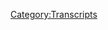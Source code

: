 {{Transcript
    | title         = [[753: December 1, 2022]]
    | caption       = [https://knowledgefight.libsyn.com/753-december-1-2022 Listen to this episode on Libsyn]
    | episodeNumber = [[753: December 1, 2022|753]]
    | length        = 03:39:36
}}

{{MessageBox
    | header     = Warning: Bot Generated Content
    | text       = This transcript was automatically generated by transcription software and likely contains many mistakes and misattributions. Please check the audio for definitive quotes, attribution, and context.
    | image      = N3yvass4myg91.webp
    | imagewidth = 50px
    | id         = warning
}}

{{TranscriptBlock
    | name      = Alex Jones
    | timestamp = 00:00:04.000
    | text      = Red Alert. Red alert. Red alert. Red alert. Not not not not not not not knowledge damn and Jordan I am sweating knowledge parties.com It's time to pray.
}}

{{TranscriptBlock
    | name      = Unknown Speaker
    | timestamp = 00:00:21.000
    | text      = I have great respect for knowledge.
}}

{{TranscriptBlock
    | name      = Alex Jones
    | timestamp = 00:00:24.000
    | text      = Knowledge. I'm sick of them posing as if they're the good guys shank me or the bad guy. Knowledge five Dan and Jordan knowledge five need money Andy and pansy Randy you're stopping Andy and Ken handy in Kansas. Bray Andy in Kansas surely are placeholders. Huge fan. I love your world. Knowledge by knowledge fight.com.
}}

{{TranscriptBlock
    | name      = Dan
    | timestamp = 00:00:59.000
    | text      = Hey, everybody, welcome back to knowledge Friday. I'm Jordan. We're a couple dudes sit around worship at the altar of saline and talk a little bit about Alex Joe
}}

{{TranscriptBlock
    | name      = Jordan
    | timestamp = 00:01:05.000
    | text      = and Dr. Dan Jordan.
}}

{{TranscriptBlock
    | name      = Dan
    | timestamp = 00:01:08.000
    | text      = Jordan, quick
}}

{{TranscriptBlock
    | name      = Jordan
    | timestamp = 00:01:08.000
    | text      = question for you. What's up? What's your spot today,
}}

{{TranscriptBlock
    | name      = Dan
    | timestamp = 00:01:11.000
    | text      = buddy? My bright spot today? This is not my bright spot. But just as a matter of context. Sure, you know this already? Yay. Formerly known as Kanye West, on Infowars Sure, on Thursday, yeah, it appears that December 1. And that's what we're gonna be talking about today. But because of this, I ended up thinking about like, what's my history with yeas music?
}}

{{TranscriptBlock
    | name      = Unknown Speaker
    | timestamp = 00:01:36.000
    | text      = Sure, sure. I
}}

{{TranscriptBlock
    | name      = Dan
    | timestamp = 00:01:37.000
    | text      = was never a huge Kanye West fan in terms of the music, right? I thought like, you know, here's some of the songs on the radio like Jesus walks. That's fine. Good stuff. I think that toast to the asshole song was a maybe a searching moment. Like a pop song. Sure. Sure. Like he was taking the piss out of himself in a way that I realized probably wasn't sincere. Right, right. In hindsight, well,
}}

{{TranscriptBlock
    | name      = Jordan
    | timestamp = 00:02:00.000
    | text      = I don't know how much of what was that on? What was that Dark Twisted Fantasy? I don't know how much of that was a genuine soul searching. Certainly. Now I
}}

{{TranscriptBlock
    | name      = Dan
    | timestamp = 00:02:08.000
    | text      = realized like the first time that he came into my orbit or my sphere, was when he was a guest on the dilated people song this way. Interesting. Yeah. Wow. Yeah. That was the first time Yeah, bananas, I guess probably I'd heard of him maybe as a producer or something like that. Prior to that. That was on Neighborhood Watch. Their third album, right? And so like, but but I was thinking about that was like, Man, I haven't heard the Dilated Peoples in a long time. Was that 2004
}}

{{TranscriptBlock
    | name      = Jordan
    | timestamp = 00:02:38.000
    | text      = I was gonna say, How did you not hear the blueprint? Man?
}}

{{TranscriptBlock
    | name      = Dan
    | timestamp = 00:02:42.000
    | text      = I also wasn't that huge of a Jay Z fan. He's not like listening to albums like multiple times. I get what you liked what I liked. I get well, yeah, I'm not defending what I liked his great. I'm not fighting you. So anyway, I went back and I listened to the dilated people. And I enjoy that stuff. Yeah, it was pretty good. Nice. Bright Spot. Yeah. Well, I was working on some of this stuff to prepare the episode. I was listening to a little bit of the platform. Sure. And expansion team. Yeah, it's good. Solid albums. I don't know what happened to them later. I don't want to find out just in case. Yeah. Oh, boy. There was one song I can't remember which album it's on, but that's featuring the alcoholics. The lyrics. Okay. Okay, what about guys a great, great lyric. Batman character walk through my hood. There's no love Dashiell jakim for his cape and sport that shit to the close.
}}

{{TranscriptBlock
    | name      = Jordan
    | timestamp = 00:03:39.000
    | text      = That's pretty great. That's great. It's pretty great.
}}

{{TranscriptBlock
    | name      = Dan
    | timestamp = 00:03:42.000
    | text      = Anyway, what's your bright spot?
}}

{{TranscriptBlock
    | name      = Jordan
    | timestamp = 00:03:45.000
    | text      = What's my bright spot? I forgot in the length of time. Oh, no, my bright spot is my wife and I were enjoyers of The Amazing Race. Sure. It's a big word. You
}}

{{TranscriptBlock
    | name      = Dan
    | timestamp = 00:03:59.000
    | text      = got me on it. Yeah. Great show.
}}

{{TranscriptBlock
    | name      = Jordan
    | timestamp = 00:04:01.000
    | text      = I love I love traveling. That's my favorite thing to do. You know? Yeah. Um, and the final the second the last episode. We watched it. And there's this team of long lost twins. Oh, no. And I can't not be in love with long lost twins. How do you not
}}

{{TranscriptBlock
    | name      = Dan
    | timestamp = 00:04:18.000
    | text      = especially when they're forced together?
}}

{{TranscriptBlock
    | name      = Jordan
    | timestamp = 00:04:21.000
    | text      = Oh, and they just love each other so much. Like it's crazy how much I'm in on the long lost twins team.
}}

{{TranscriptBlock
    | name      = Dan
    | timestamp = 00:04:28.000
    | text      = Let me ask you a small clarification. Did Did they reconnect before the show or is the show their reconnection?
}}

{{TranscriptBlock
    | name      = Jordan
    | timestamp = 00:04:35.000
    | text      = They found each other like right before the show. Okay. And then the show was there like we're getting out of our normal everyday lives and we're just gonna connect as long lost
}}

{{TranscriptBlock
    | name      = Dan
    | timestamp = 00:04:46.000
    | text      = a long lost twin. Here's guaranteed casting. Exactly, yes. long lost twins wins every time. Yeah. If they met like 10 years prior then it might not have as much of the not as well. It's
}}

{{TranscriptBlock
    | name      = Jordan
    | timestamp = 00:05:00.000
    | text      = fun, ya know? Which, which is very cynical. Yeah.
}}

{{TranscriptBlock
    | name      = Dan
    | timestamp = 00:05:05.000
    | text      = Like an entertainment TV show perspective. I want them to learn
}}

{{TranscriptBlock
    | name      = Jordan
    | timestamp = 00:05:10.000
    | text      = right? Of course at the head. So yeah, they were in the last place. One of them knee injury. She's hoblyn Right. Last second they come in third. They qualify for the fine, nice. Ah, it's just a great moment to be
}}

{{TranscriptBlock
    | name      = Dan
    | timestamp = 00:05:23.000
    | text      = awesome if some other team gave them a roadblock. Like these long lost,
}}

{{TranscriptBlock
    | name      = Jordan
    | timestamp = 00:05:30.000
    | text      = not root for love loves to be there. Log loss twit come on true.
}}

{{TranscriptBlock
    | name      = Dan
    | timestamp = 00:05:33.000
    | text      = All right. I do enjoy travel as well. And I appreciate you selling me on the show. Although I do think there's something slightly not great about it as much as they're like jumping from location to location. Yeah, there's not enough time to like really appreciate all of the places they're traveling. Right, right. But still, you get to see a lot of great stuff. And a lot of
}}

{{TranscriptBlock
    | name      = Jordan
    | timestamp = 00:05:54.000
    | text      = well, in the last episode, Citi, they were in Iceland, and they Iceland's a very small island. Sure. So you were there. I was there. So my wife and I are watching it and just going like that was remember that and then we're showing each other pictures of us, man. It was great. It's a fantastic time.
}}

{{TranscriptBlock
    | name      = Dan
    | timestamp = 00:06:10.000
    | text      = I've I've had that experience watching some things like that go to Hawaii. Yeah, yeah. So Jordan, today, we're gonna be talking about December 1 2022. The day that yay, went on Infowars. Yeah,
}}

{{TranscriptBlock
    | name      = Jordan
    | timestamp = 00:06:25.000
    | text      = I've been listening. You know, I wrote back in the day, whenever we had a terrible website, me and l furring and drunky and Jack Baker and friends, suburbs, suburbs comedy, I wrote this thing, I had this little thing that I called 50 spins, where I would listen to an album 50 times and then really get into each individual track. Sure, you know, like that. And I did both Twisted Fantasy and Life of Pablo. And so I was listening to that today. And I was really like, you know what, I'm excited because I know Kanye is on but I don't know what the content is. Or
}}

{{TranscriptBlock
    | name      = Dan
    | timestamp = 00:06:59.000
    | text      = we should we should be clear about that. Yeah. You only know that Kanye was on or yeah, he was on. Yeah. You don't know anything about you turned off the internet.
}}

{{TranscriptBlock
    | name      = Jordan
    | timestamp = 00:07:07.000
    | text      = I heard you really turned out that you I opened the browser at one yesterday. It said Kanye was on and I was like Good night. And I have not seen the internet since but I'm sorry. I interrupt. And so I'm excited because those albums really, I think prove to me that he's coming back like this is going to be the interview where he takes it all back. He reveals that this is a performance stunt. Like he's going to do the whole thing. And we're all geniuses to Tim. We're gonna love him again. This is what it's gonna be. I'm excited. Jordan.
}}

{{TranscriptBlock
    | name      = Dan
    | timestamp = 00:07:37.000
    | text      = Anyway. That's the case. That's not not. Before we get into all this business. Let's take a little moment to say hello to some new wall. Oh, that's a great idea. So first, the future X Mrs. Alex Jones, thank you so much. You are now policy wonk.
}}

{{TranscriptBlock
    | name      = Alex Jones
    | timestamp = 00:07:51.000
    | text      = I'm a policy wonk, thank
}}

{{TranscriptBlock
    | name      = Jordan
    | timestamp = 00:07:52.000
    | text      = you very much.
}}

{{TranscriptBlock
    | name      = Dan
    | timestamp = 00:07:53.000
    | text      = Thank you Next drunken Irishmen AKA a perfect tool, aka Grandmaster Squatch and the sneaky ham thieving snakes. Thank you so much for an hour policy. Well,
}}

{{TranscriptBlock
    | name      = Alex Jones
    | timestamp = 00:08:02.000
    | text      = I'm a policy wonk, thank
}}

{{TranscriptBlock
    | name      = Jordan
    | timestamp = 00:08:03.000
    | text      = you very much.
}}

{{TranscriptBlock
    | name      = Dan
    | timestamp = 00:08:04.000
    | text      = Thank you Next Nick loves Jules and this policy wonk shout, I will echo through the internet as an immutable monument to that love forevermore. forevermore. All cat, thank you so much. You are now policy one.
}}

{{TranscriptBlock
    | name      = Alex Jones
    | timestamp = 00:08:13.000
    | text      = I'm a policy one. Thank
}}

{{TranscriptBlock
    | name      = Jordan
    | timestamp = 00:08:14.000
    | text      = you very much.
}}

{{TranscriptBlock
    | name      = Dan
    | timestamp = 00:08:15.000
    | text      = Next Loki the best spectacle the pup for the third anniversary of his adoption. Thank you so much. You're now policy wonk. I'm a policy. Thank you very much. And also sorry, that's late. Next. Not hatch. Thank you so much. Now.
}}

{{TranscriptBlock
    | name      = Alex Jones
    | timestamp = 00:08:30.000
    | text      = I'm a policy.
}}

{{TranscriptBlock
    | name      = Jordan
    | timestamp = 00:08:31.000
    | text      = Thank you very much.
}}

{{TranscriptBlock
    | name      = Dan
    | timestamp = 00:08:32.000
    | text      = Thank you and Tucker Brandt, parenthetically the good one. Not Carlson, thank you so much. You are now policy. Well,
}}

{{TranscriptBlock
    | name      = Alex Jones
    | timestamp = 00:08:38.000
    | text      = I'm a policy wonk.
}}

{{TranscriptBlock
    | name      = Jordan
    | timestamp = 00:08:39.000
    | text      = Thank you very much.
}}

{{TranscriptBlock
    | name      = Dan
    | timestamp = 00:08:40.000
    | text      = And we gotta take a credit in the mixture. So thank you so much to thanks for all the fish and whistleblowers. You are now a technocrat I'm a policy wonk
}}

{{TranscriptBlock
    | name      = Alex Jones
    | timestamp = 00:08:49.000
    | text      = telling you brilliant someone someone sodomized sent me a bucket of poop daddy sharp. Jar Jar Binks has a Caribbean black action. He's a loser. Little little teeny, baby. I don't want to hate black people. I renounced Jesus Christ.
}}

{{TranscriptBlock
    | name      = Dan
    | timestamp = 00:09:08.000
    | text      = Thank you so much. Yes,
}}

{{TranscriptBlock
    | name      = Jordan
    | timestamp = 00:09:09.000
    | text      = thank you very much.
}}

{{TranscriptBlock
    | name      = Dan
    | timestamp = 00:09:11.000
    | text      = So Jordan, in cases like this, I often try to come up with some opening thoughts, and some, some introductory comments, and I kind of failed to come up with anything. It was really difficult to come up with a synthesis or a real point here, right? That we won't we'll get to all of it as we go through it but there's nothing I can really say other than yay showed up. Yeah. After storming out of Tim pools show sure for Tim Poole not agreeing that they means the Jews right. And here we are. And here we are. We know Alex is not great. Right at interviews true. He's clearly in a subservient state. He's flanked by gay on one side I had Nick Fuentes on the other night. Great. And it's just, I mean, it's a train wreck. This is just bad. It's bad on 100 levels. And one thing that I think I guess if I had to give an introduction, it would be that I've seen a lot of people talking about this. And giving takes, and they're all wrong. Yeah, they're also all
}}

{{TranscriptBlock
    | name      = Jordan
    | timestamp = 00:10:20.000
    | text      = right. Sure. That is where we exist exist in you know,
}}

{{TranscriptBlock
    | name      = Dan
    | timestamp = 00:10:24.000
    | text      = there is a hey, yay, says a bunch of terrible stuff. Absolutely. Correct. Also incorrect. In as much as there's, there's also things that some people are missing that are really bad as well. There's Yeah, it's worse than than just bad. Yeah,
}}

{{TranscriptBlock
    | name      = Jordan
    | timestamp = 00:10:40.000
    | text      = no, I, when I open to the internet, and saw that Kanye was on I stopped, and I closed it, not least of which, because I just can't ever believe that anyone in the media will listen to our how not to cover Alex Jones episodes. And so the amount of failure and embarrassment I'm expecting from them is staggering.
}}

{{TranscriptBlock
    | name      = Dan
    | timestamp = 00:11:00.000
    | text      = Well, and the other thing that that plays into that is there's this like even Alex's, like, put off by Oh, fuck off. You know, there's some of that. Yeah. And I think that there is a little bit of that. But larger picture, there's a context in which he is put off and gives pushback. Yeah. And I think that that dynamic is something that is being missed by a lot of commentating on this. So that's something that I'd like to pay attention to as we as we go through this. But first, before we get into anything, Ah, here's another context around Oh, boy.
}}

{{TranscriptBlock
    | name      = Alex Jones
    | timestamp = 00:11:33.000
    | text      = I'm just kind of not I'm not on the whole do thing.
}}

{{TranscriptBlock
    | name      = Jordan
    | timestamp = 00:11:39.000
    | text      = Oh, I'm not on the whole Jew thing.
}}

{{TranscriptBlock
    | name      = Dan
    | timestamp = 00:11:43.000
    | text      = And you can see how like he's struggling to just put that in. Is my look, man. I'm not into the
}}

{{TranscriptBlock
    | name      = Jordan
    | timestamp = 00:11:54.000
    | text      = Hey, maybe that's you, but that ain't me, man.
}}

{{TranscriptBlock
    | name      = Dan
    | timestamp = 00:11:59.000
    | text      = So here we go. We start off, I should say, just for a little bit of context. Yeah, he's wearing a full face mask shirt, like a balaclava but with no eye holes, and it's just a black mask. Cloth mask.
}}

{{TranscriptBlock
    | name      = Jordan
    | timestamp = 00:12:15.000
    | text      = He's a stagehand in a Broadway show.
}}

{{TranscriptBlock
    | name      = Dan
    | timestamp = 00:12:19.000
    | text      = Yeah, I guess so. Okay.
}}

{{TranscriptBlock
    | name      = Jordan
    | timestamp = 00:12:20.000
    | text      = All right. So he's invisible.
}}

{{TranscriptBlock
    | name      = Dan
    | timestamp = 00:12:23.000
    | text      = The whole show. I'll show you ever.
}}

{{TranscriptBlock
    | name      = Jordan
    | timestamp = 00:12:26.000
    | text      = completely invisible. I can't see him. Okay.
}}

{{TranscriptBlock
    | name      = Dan
    | timestamp = 00:12:30.000
    | text      = It's a little bit off putting just just right out of the gate
}}

{{TranscriptBlock
    | name      = Alex Jones
    | timestamp = 00:12:33.000
    | text      = is Thursday, December 1 2022. I'm your host Alex Jones and in studio yay, is our guest Give me your next three hours or so. And also America first leader. And that is Nick point as Ali Alexander Owen Shroyer, and many others are also going to be coming through here today. And yay, has arrived in a new ensemble here with us. But I'll assure you it is. Yay. Thank you so much for coming. Awesome.
}}

{{TranscriptBlock
    | name      = Unknown Speaker
    | timestamp = 00:13:03.000
    | text      = Thank you. Thanks for having me.
}}

{{TranscriptBlock
    | name      = Alex Jones
    | timestamp = 00:13:05.000
    | text      = Would you like to start as flexible five minute segments is just kind of a prelude to what's coming up. What do you want to cover today?
}}

{{TranscriptBlock
    | name      = Kanye West
    | timestamp = 00:13:14.000
    | text      = This God runs the world and Jesus is the way of life. And it's time to put Jesus first. And the way that we run our businesses, the way we the way we run our families, our businesses and the way we run our country. Of course,
}}

{{TranscriptBlock
    | name      = Alex Jones
    | timestamp = 00:13:32.000
    | text      = your radio listeners run over 40 radio stations, they can't see you right now. Your This is a new look for you.
}}

{{TranscriptBlock
    | name      = Unknown Speaker
    | timestamp = 00:13:39.000
    | text      = Oh, no, I've been wearing a mask for a while.
}}

{{TranscriptBlock
    | name      = Alex Jones
    | timestamp = 00:13:42.000
    | text      = Yeah, this is an archetypal example of the mask is off by putting the mask on.
}}

{{TranscriptBlock
    | name      = Unknown Speaker
    | timestamp = 00:13:47.000
    | text      = People can take it, how they how they want to take it.
}}

{{TranscriptBlock
    | name      = Dan
    | timestamp = 00:13:50.000
    | text      = Yes, he's wearing a full face, cloth mask. It's weird, but honestly, I don't really care if there's some kind of artistic meaning behind it. There really isn't any point in saying he's going mask off because that masks been off for a while now. And I guess he could be aiming for something along the lines of like rejecting his own celebrity and making himself appear to be an anonymous blank slate. But even if that's the point, it's dumb, because if he were just any random person making the statements he has been, no one would pay him any attention. The only reason no one's kicked his ass yet is because he's gay. Ironically, his celebrity status grant him the privilege to say this bullshit and people actually pay attention to it. Yeah. It seems like his main goal here is to say that we need to center things on Jesus. And that's all good and well to a point to say that people should put Jesus first in their homes is kind of an opinion that doesn't work for everyone. But it's not a problem so long as it's not something that's being imposed on people, suggesting that businesses and our country should operate in some religious fashion, however, is antithetical to the United States and our constitution that Alex claims to love. That isn't a problem for Nick and da though. They want to be a part of a Christian fascism that's completely disconnected from the liberalism that values things like freedom of religion, freedom of speech and free association. It's unclear how much Alex is aware of that. But the people he's talking to say things that he likes about God, but they're advocates for a system that would completely destroy all the things about America that he pretends to love. Anyway, this is possibly as innocuous as gay could have started off the interview. And already he's saying something pretty fucked up that Alex should push back on, but doesn't right.
}}

{{TranscriptBlock
    | name      = Jordan
    | timestamp = 00:15:31.000
    | text      = I'll say this one not concerned about Christian fascism so much, because I was reminded that if that were the case, then banks wouldn't be able to charge interest. So I'm sure that they would kill whomever gotten their way. I'm not concerned there. And to put a riot, ah, Putski a riot. Okay. He's worried about policy. Do you see what I'm doing? Plus a yay, Ryan,
}}

{{TranscriptBlock
    | name      = Dan
    | timestamp = 00:15:58.000
    | text      = I apologize that I didn't grasp that immediately. I've, I'm on. I'm on a light amount of sleep. Yeah,
}}

{{TranscriptBlock
    | name      = Jordan
    | timestamp = 00:16:04.000
    | text      = no, I forgive you. But I'm pretty proud of that.
}}

{{TranscriptBlock
    | name      = Dan
    | timestamp = 00:16:09.000
    | text      = So look, there's a lot of stuff that comes off is kind of non secretary. Sure. That's just the nature of having a talk on a mic. Right. And this is a little bit of that.
}}

{{TranscriptBlock
    | name      = Kanye West
    | timestamp = 00:16:21.000
    | text      = People can take it have a how they want to take it as just, you know, it's interesting. If you look at a Michael Jordan or something, you load up all these pictures, and he's smiling, and he's holding a basketball. He's jumper from the free throw line. And then you look at Phil Knight, and you barely can see a picture of him. He's got his face covered. So I don't have to show my face. It's me. What's my that's my right.
}}

{{TranscriptBlock
    | name      = Alex Jones
    | timestamp = 00:16:47.000
    | text      = Absolutely. Well, that's such. That's what Hollywood wants to do, though, is to control everybody's images.
}}

{{TranscriptBlock
    | name      = Kanye West
    | timestamp = 00:16:54.000
    | text      = Exactly. So I'm in control of my image now.
}}

{{TranscriptBlock
    | name      = Dan
    | timestamp = 00:16:57.000
    | text      = That's stupid. Phil Knight is the co founder of Nike, and there's tons of pictures of him smiling. You can find them online very.
}}

{{TranscriptBlock
    | name      = Jordan
    | timestamp = 00:17:04.000
    | text      = I just don't know. Yeah, sure.
}}

{{TranscriptBlock
    | name      = Dan
    | timestamp = 00:17:06.000
    | text      = I will say that there aren't pictures of him dunking from the free throw line. But that might just be a skill problem. That
}}

{{TranscriptBlock
    | name      = Jordan
    | timestamp = 00:17:10.000
    | text      = is an issue.
}}

{{TranscriptBlock
    | name      = Dan
    | timestamp = 00:17:11.000
    | text      = Although Phil Knight was apparently quite an athlete back in his day. Is that day was
}}

{{TranscriptBlock
    | name      = Jordan
    | timestamp = 00:17:17.000
    | text      = 50 years probably a ways back probably a ways back. Yeah. So I mean, you know, Jordan had a Hitler stache. So you never know. You never know where things are gonna land
}}

{{TranscriptBlock
    | name      = Dan
    | timestamp = 00:17:27.000
    | text      = through. Jordan couldn't Dunk from the free throw alone now. Well, maybe why
}}

{{TranscriptBlock
    | name      = Jordan
    | timestamp = 00:17:30.000
    | text      = I'm worried. Honestly, only because you said that. Yeah, he will hear it and go I will fucking Dunk from the free throw line. Yeah, cuz Dan freezin said I couldn't do it. Yeah, he's crazy. Yeah.
}}

{{TranscriptBlock
    | name      = Dan
    | timestamp = 00:17:42.000
    | text      = So look, there's just like I said, it goes all over the place. Right out of the gate. Yay, decides to touch on the issue of everybody being very mad about pedophilia related and think he has a bad take cult,
}}

{{TranscriptBlock
    | name      = Kanye West
    | timestamp = 00:17:59.000
    | text      = you know, like, one of the big topics right now is all of the pedophilia advertisement. And my take on that is, you know, there's there's one place in the Bible where it says God sees sin differently. And there's another place where it says let me get on my phone. I can like, really pull up the exact thing it says in the Bible, the general Bible to it after the five minute break
}}

{{TranscriptBlock
    | name      = Jordan
    | timestamp = 00:18:24.000
    | text      = is phone away. You have Jesus didn't have phones,
}}

{{TranscriptBlock
    | name      = Kanye West
    | timestamp = 00:18:28.000
    | text      = stay strict to everything and remove as much sand as possible in order to serve God. And when people look at pornography, when a when a grown man is looking at a grown woman have sex on camera, you're still looking at someone's daughter, and you're looking at a lot of times someone that is the product of pedophilia. So people will engage in going to strip clubs are looking at pornography. But then they the moral compass is like, Oh, my God, look at the pedophiles. But in a way, anybody who looks at pornography is a form of a pedophile also, ooh, that's damned all in. It's very simple. We're not going to be talking about all this moral code and these standards right here. It's either Christ said so or Christ said no. Yeah.
}}

{{TranscriptBlock
    | name      = Alex Jones
    | timestamp = 00:19:20.000
    | text      = I totally agree with you back in 60 seconds. Powerful information.
}}

{{TranscriptBlock
    | name      = Jordan
    | timestamp = 00:19:25.000
    | text      = Cannot Hey, quick question Christ. Where do you stand on V R? Ah, can I have virtual reality SEC says that count.
}}

{{TranscriptBlock
    | name      = Dan
    | timestamp = 00:19:34.000
    | text      = Gray said know what? It's in Deuteronomy. There we go. So this stuff that you're saying is not a new idea, necessarily, but it's one that's pretty important to push back on. The first thing that merits pointing out is that it means nothing to say that a person in a porn film is someone's daughter. That's just a way for you to couch a rigidly paternalistic and misogynistic view of the world into a form where you can present it as if it's based on some kind of like a sincere concern or care for another person, instead of what it is a lust for control other over other people's lives. The tale here is that he doesn't say that male actors and pornography are someone's son. That isn't part of this because at its core, it's really just a desire to exert control over women. In 2013, the Journal of Sex Research published a study titled pornography actresses and assessment of the damaged goods hypothesis. This was a name given to a theory that higher rates of drug abuse, childhood abuse and overall psychological problems led to women gravitating towards pornographic work. The study took the histories of 177 women in adult entertainment, and 177 women not in that field, and ultimately concluded that the two groups did not have a difference in terms of childhood abuse. What yeh saying has no connection to reality in the big picture, there are certainly people in pornography who are survivors of childhood abuse. That's the truth of people in journalism, marketing or any other field. Now, if EA cared at all about this issue, the angle he could be taking is to discuss the abuse that happens within the adult industry. But that's a larger issue that I'm not entirely confident I can cover appropriately, perhaps another day, and da doesn't seem to care about that all that much at all. Yeah, the point here is that Yang is coming out of the gate hot with a complaint that feels different than his recent anti semitic outbursts, but it's actually not people like IE Michael Jones, who Nick Fuentes is a follower of had been very public. They believe that pornography is a Jewish weapon against Christian society. So this is actually more on theme than it might appear to be. And Alex isn't picking up on these threads or if he is he's not pulling on them at all. Yeah, he's just presenting this in a way that masks that underlying point. And so that made it just it comes off as if he's like, Oh, you are you? You care?
}}

{{TranscriptBlock
    | name      = Jordan
    | timestamp = 00:21:50.000
    | text      = Yeah, no, I mean, it's easier to look at a porn industry and be like, Oh, see, look at all this thing. Because you can you can process the abuse against women in a way that allows you to kind of internalize this? Well, they may be they're kind of where they should be point of view, as opposed to dealing with the fact that all women in all jobs everywhere are subjected to violence, just by virtue of being women, and more than 40% of them will experience it at some point in their life, regardless of what you do. So yeah, well, maybe deal with the big problem. But no, I think we should control their ability to do and say anything.
}}

{{TranscriptBlock
    | name      = Dan
    | timestamp = 00:22:31.000
    | text      = And I think I think that there is a an element of this that is definitely rooted in these anti semitic narratives that people like you, Michael Jones, and Nick Fuentes perpetuate. But I think that there's another thread that relates to pornography that will sort of become more and more clear as this interview goes on. Yeah, that I might, it makes me a little bit worried. But hey, there's worse things in this interview. So hey, you know, you know,
}}

{{TranscriptBlock
    | name      = Jordan
    | timestamp = 00:22:59.000
    | text      = don't take your forest for the trees.
}}

{{TranscriptBlock
    | name      = Dan
    | timestamp = 00:23:01.000
    | text      = So, you know, we're clearly talking about Bibles, and Bible stuff. You said you're upset. He has his phone. Yeah, he also has a Bible. Okay, good. Yeah.
}}

{{TranscriptBlock
    | name      = Jordan
    | timestamp = 00:23:11.000
    | text      = Well, now I'm feeling better. Yeah.
}}

{{TranscriptBlock
    | name      = Dan
    | timestamp = 00:23:12.000
    | text      = So anyway, Gabe decides to read, like a verse from Proverbs.
}}

{{TranscriptBlock
    | name      = Jordan
    | timestamp = 00:23:16.000
    | text      = How he's got his eyes covered in that balaclava.
}}

{{TranscriptBlock
    | name      = Dan
    | timestamp = 00:23:19.000
    | text      = Yeah, but I think maybe it's one you could still see through. I don't think he's blind. But let's be clear, bad idea to wear a full face mask when you're recording an audio. That's just you're a little bit muffled it's
}}

{{TranscriptBlock
    | name      = Jordan
    | timestamp = 00:23:32.000
    | text      = tough to understand. Yeah.
}}

{{TranscriptBlock
    | name      = Alex Jones
    | timestamp = 00:23:34.000
    | text      = Some states just don't care in the first time but you just dropped some bombs that I totally agree that are huge. Yay. So recap data continue on sir.
}}

{{TranscriptBlock
    | name      = Kanye West
    | timestamp = 00:23:42.000
    | text      = Okay, so I looked this up. It's about sin. That's what we're going to talk about sin today are the wages of sin is death do everything that we can we're imperfect, but to fleet to free ourselves of sin and repent for sin throughout the day, at night and in the morning so right here the Bible says are here and I'm gonna do Corinthians two like Trump you know new new Christian kind of reading of this so bear with me I love Jesus. But um you know, experienced Christian, then shut the fuck up about erupts. 616 Dash 90 And I'm sure that's the wrong way to read it. It's okay, you got the floor. Okay, identify seven things that God hates. Although there are not any punishments prescribed for those Scripture clearly indicates that God does view sin differently and that he prescribed he prescribed. He prescribed a different punishment for sin depending upon its severity. Now watch this one.
}}

{{TranscriptBlock
    | name      = Dan
    | timestamp = 00:24:50.000
    | text      = You get a little sense of a little bit of insight about what's going on in this clip, but I need to stress this. I'm never going to take religious advice from a new convert to anything Now, if I need help understanding what a particular holy text says or what a religion is about, I'm going to talk to somebody who studied it or someone who has a lot of time under their belt. Interesting. The last person I think is a decent source is someone who is clearly in the grips of a public meltdown, who's recently adopted a new religion has and has decided they figured it all out and they need to scream about it is an issue when that happens. Yeah, enthusiastic, but maybe not all that helpful. Oh,
}}

{{TranscriptBlock
    | name      = Jordan
    | timestamp = 00:25:24.000
    | text      = man, you know, there's nothing better than a real brand new evangelical Christian, they're not annoying at all.
}}

{{TranscriptBlock
    | name      = Dan
    | timestamp = 00:25:31.000
    | text      = So yeah, he is not reading a verse in Proverbs. He's clearly reading some article about this verse or maybe a blurb and like a study Bible. The verse says, quote, there are six things the Lord hates seven that are detestable to him. haughty eyes, a lying tongue, hands that shed innocent blood, a heart that devises wicked schemes, feet that are quick to rush into evil, a false witness who pours out lies, and a person who stirs up conflict in the community. The only thing I think of when I read that verse is how guilty Alex is of so many of those things. He's a complete liar. He crafts wicked schemes constantly bore false witness in his own trial, pretty much and his actions do little more than stir up conflict in the community constantly Drew, if you were serious about this, at all, this period should be him confronting Alex about all this, but that's not what this is about. It's, you know, I don't know.
}}

{{TranscriptBlock
    | name      = Jordan
    | timestamp = 00:26:23.000
    | text      = I mean, here's my problem, quite simply. Does any How do you not stop and think Wait a second. Am I am I supposed to believe that the God who created the universe also wastes his time coming up with individual punishments for random sins?
}}

{{TranscriptBlock
    | name      = Dan
    | timestamp = 00:26:43.000
    | text      = Sure. Okay. He's got all the data God has 1000 years.
}}

{{TranscriptBlock
    | name      = Jordan
    | timestamp = 00:26:47.000
    | text      = Well, sure. But I mean, like, is that because he's bored? And if you have a bored God, I want a different god. I do not want a God that gets bored because that guy because when I get bored, shit starts getting weird, you know, bored gods.
}}

{{TranscriptBlock
    | name      = Dan
    | timestamp = 00:27:05.000
    | text      = So yeah, he goes on to turn into swans
}}

{{TranscriptBlock
    | name      = Jordan
    | timestamp = 00:27:07.000
    | text      = and slug a lady.
}}

{{TranscriptBlock
    | name      = Dan
    | timestamp = 00:27:08.000
    | text      = He talks a little bit more about this sin issue? Sure. And I found this interesting. Okay,
}}

{{TranscriptBlock
    | name      = Kanye West
    | timestamp = 00:27:15.000
    | text      = that was just one. It says where the, the phrase all sins are equal in the eyes of God comes from, as far as I can tell, the most common argument for the belief that all sins are created equal comes from the book of James to 10. States, for whoever keeps the whole law. And yet stumbles at just one point is guilty of breaking all of it. Now, I'm a big fan of Steve Jobs, even though he did create app right there. And if you notice, the logo of Apple is actually the fall of man, the forbidden fruit, the bitten apple, right. So we can get into, you know, what, what social media has done to families and all that we can we got three hours, right. I could
}}

{{TranscriptBlock
    | name      = Dan
    | timestamp = 00:28:01.000
    | text      = tell at that point that yeah, he was reading from something. So I decided to try and track down the exact phrasing that he was saying. And it matched one website word for word. He's reading from a blog post on a site called equipping godly women website for quote, busy Christian moms written by a woman named Brittany and no shade on Brittany. But this isn't a source you'd pull from if you had a high minded and serious interest in discussing whether or not God believes all sins are equal. From a theological perspective. This is honestly pathetic display. And it's not because it's someone who's early in their Christianity, but it's because it's someone who's profoundly unserious about this. Yeah. And is going on a national radio show TV show hosted by a real piece of shit. Yeah. And expounding on this. Yeah, yeah.
}}

{{TranscriptBlock
    | name      = Jordan
    | timestamp = 00:28:49.000
    | text      = Yeah. Yeah. What a weird thing to do. Yeah. What a strange, strange thing to do. Like stepping back from the awfulness of it, just as a decision tree, you know, like the number of decisions that lead you to this point. That's a lot of bad ones. Like that's at least 40 or 50. Bad decisions in a row, like you could flip a coin. Somebody convinced him to flip a coin with all decisions, and we'll get
}}

{{TranscriptBlock
    | name      = Dan
    | timestamp = 00:29:14.000
    | text      = 50 that are better. Or at least 25 or
}}

{{TranscriptBlock
    | name      = Jordan
    | timestamp = 00:29:18.000
    | text      = 50%. Better, better. Yeah.
}}

{{TranscriptBlock
    | name      = Dan
    | timestamp = 00:29:23.000
    | text      = Bad decision, as will continue to be the case. So like I told you getting seems pretty mad at pornography, and he is a little illuminating.
}}

{{TranscriptBlock
    | name      = Kanye West
    | timestamp = 00:29:34.000
    | text      = We have a mission right now to save our families from social media from Zionist control and bring Jesus Christ back to the forefront and we're protected you know, I don't have security. My security is the angels by security is the fact that I didn't load up pornography last night, and I said this addiction is gonna have to flee from me. You know, this addiction since I was five years. Oh, whoa, Droid, my mom and my dad's family that destroyed my family. Like, when I take full accountability for the destruction like, of my marriage, when I when I out playing it the liberals and say you'd like to buy from me, you know it took my life for me the fact that I was married to this beautiful person, but I felt like it wasn't enough. I felt like I still needed to look at pornography in some way. I'd say to her, we'll stop making these images stop breaking the internet. You know, that original term comes from my ex wife actually having a nude photo that I didn't know about that someone use her and put it on a magazine. But there's somewhere where we're flooding Well, if my husband got bad news for you, I still want to be like doing this and this becomes people reliving the traumas, pushing the addiction. the pornography industry is not even a big industry. It's like less than $10 billion. Right? So that means that it's not used for prosperity. It's used for disparity. What
}}

{{TranscriptBlock
    | name      = Dan
    | timestamp = 00:30:55.000
    | text      = a couple of quick points here. Sure, if pornography ruined VAs marriage, that's gays fault, not the porn, you bet. Even if we grant that he was addicted to the stuff that's still his issue. The dude just sounds like an angry loser who wants anyone else to be responsible for the situation he's in other than himself. The way he is talking sounds intensely abusive, and I can totally understand Kim leaving. He's claiming that he has a problem with porno, and his way of thinking he can deal with it is to exert control over how his wife appears publicly. She won't let him control her. And thus, it's her fault that he can't stop with his porn addiction somehow, yeah, he's so averse to correctly assigning responsibility that he has to insinuate that Kim was like duped into that picture. It was a Paste Magazine, I believe that like the internet article, don't give a shit about a Kardashian. That's absurd. But in order for him to preserve the image of Kim is a good person and not part of the evil system that he's up against. She has to have her agency stripped away from her. And Yang has to not have been aware of that photo shoot. It's just childish shit all around. And these are the kinds of issues that could really be helped with therapy. So much of this is ego based nonsense. And unfortunately, to confront these kinds of issues, you do need to approach them with a little bit of humility. And that just seems impossible for you at this point.
}}

{{TranscriptBlock
    | name      = Jordan
    | timestamp = 00:32:12.000
    | text      = Yeah. It's, I mean, it must be tough to have humility when the world was like, You're the greatest ever. That's tough. I recognize that. That'll make a person go a little bit insane.
}}

{{TranscriptBlock
    | name      = Dan
    | timestamp = 00:32:26.000
    | text      = Sure. Yeah. Yeah. When you get away with like, calling yourself Yeezus. Yeah.
}}

{{TranscriptBlock
    | name      = Jordan
    | timestamp = 00:32:31.000
    | text      = Yeah, people are like, Well, yeah, sounds good.
}}

{{TranscriptBlock
    | name      = Dan
    | timestamp = 00:32:36.000
    | text      = I feel I feel like maybe culture enabled. Yes. A
}}

{{TranscriptBlock
    | name      = Jordan
    | timestamp = 00:32:42.000
    | text      = little bit. Yeah, I can't, I can barely take a compliment. And that dude was getting you're the greatest human being alive. Shit. Yeah, no, I get it. I get why he's crazy.
}}

{{TranscriptBlock
    | name      = Dan
    | timestamp = 00:32:51.000
    | text      = So people say that. Yeah, is anti semitic. People say no, he that Nick Fuentes is a white supremacist.
}}

{{TranscriptBlock
    | name      = Jordan
    | timestamp = 00:33:00.000
    | text      = You know, it's fun. I think the only thing that they really have in common is saying the N word more than a million times in private,
}}

{{TranscriptBlock
    | name      = Dan
    | timestamp = 00:33:06.000
    | text      = huh? Well, and that they're Christians. Sure.
}}

{{TranscriptBlock
    | name      = Kanye West
    | timestamp = 00:33:09.000
    | text      = There is I want it or they people have heard from Nick. But he people have heard from Nick, with yeh, Sen. And right next to him. You know, it's like, that's the thing that the Zionists control the 300. And control of the media and control of the governments, they want us to connect to each other. Like my dad said, okay, they say you're anti semitic, but they say he's a white supremacist. And he's asking me, well, what's the difference? I said, Dad, there is no difference. It's just separation. And that's actually an interesting thought, separate and confused the Christians and make us afraid to stand next to each other. A Christian can stand next to anyone we can go visit our Telly in prison. We can go talk to Harvey Weinstein. That's what Jesus did. Yes. Because Jesus go to Jerusalem with everyone. And but if the Zionists can get us so afraid that they're going to do what they've been doing to me attempting to put me in jail, freeze my couch, smear me on the media, you know, all of these things, you know, you put on the whole armor of God, and they will not be able to break your spirit.
}}

{{TranscriptBlock
    | name      = Dan
    | timestamp = 00:34:24.000
    | text      = So it's really important to get clear from the jump that yeah, he wasn't using Zionist in any context. That doesn't just mean Jewish people. This isn't someone who's making criticisms of the State of Israel, for instance, in terms of the treatment of Palestinians, it's just someone using disingenuous language to make his anti semitism a little less transparent. Yeah. Also, there's no contradiction between the A's positions, and Nick's Nick as an anti Semite, to know, he doesn't like non white people, but a black man who is one of the biggest stars in the world who's shouting anti semitic shit at every opportunity, and isn't a high priority for Nick's hate. He's generally more concerned about immigrants and birth rates of white people and the disenfranchisement of minority voters. At least his primary race, racism based concerns for him. Yeah, those are his primary issues. And yet Jesus did go hang out with marginalized folks in his time, like sex workers and tax collectors. But he didn't go to the tax collector and then spend the rest of his career yelling about some idiotic shit. The tax collector told him, there's a little bit of a difference in terms of the goal of hanging out with creeps. Yeah, he also
}}

{{TranscriptBlock
    | name      = Jordan
    | timestamp = 00:35:31.000
    | text      = didn't go to the sex worker and say that you shouldn't be allowed to do anything that you want. And you got tricked into doing this. And I don't think you have any agency and you should work for me. Right? And do that. He was like, Yeah, you're a good person,
}}

{{TranscriptBlock
    | name      = Dan
    | timestamp = 00:35:46.000
    | text      = right about you. I guess gay could go and like, evangelize to our Kelly in prison, but he just go and like three or Kelly.
}}

{{TranscriptBlock
    | name      = Jordan
    | timestamp = 00:35:53.000
    | text      = Yeah, I don't got set up. Yeah,
}}

{{TranscriptBlock
    | name      = Dan
    | timestamp = 00:35:58.000
    | text      = that's a little different than how Jesus might approach these things. He
}}

{{TranscriptBlock
    | name      = Jordan
    | timestamp = 00:36:00.000
    | text      = could try doing that for non famous people. What if he did, but I'm gonna throw this out there. Now. Maybe, maybe he's very insincere about his bullshit, partly because he is only concerned with other famous people. And regular people do not exist to him.
}}

{{TranscriptBlock
    | name      = Dan
    | timestamp = 00:36:17.000
    | text      = You know what that may or may not be the case. But in terms of an interview like this, I'm gonna give it a pass because you need frames of reference. Sure. And you can only really name famous people in order to make your points. But you're probably right. Yeah. So Alex is noticing some of this. Maybe Jewish talk coming up noticing a little bit early? Yes, there. And maybe he's like, I gotta I gotta cut this off at the past.
}}

{{TranscriptBlock
    | name      = Jordan
    | timestamp = 00:36:43.000
    | text      = Oh, my God. Did he not watch the temple? Nevermind. Of course he did. It was 20
}}

{{TranscriptBlock
    | name      = Dan
    | timestamp = 00:36:47.000
    | text      = minutes. Time for that. Yeah, of course. So he tries to do a little bit of his little Nazi deflection. Sure. That's fun.
}}

{{TranscriptBlock
    | name      = Kanye West
    | timestamp = 00:36:55.000
    | text      = So where do you want to start?
}}

{{TranscriptBlock
    | name      = Alex Jones
    | timestamp = 00:36:56.000
    | text      = Well, I mean, I would just start with this. There are good people from every group and every type of culture. And we all know that. But definitely the left. When it was American defeated, Hitler calls their opposition Hitler when both my grandfather's almost died in the Army Air Corps. Both of them almost died, one of them crashed, landed, after a mission and got all broke up. The other one got hit the German air raid in North Africa. And he'd only done like 18 was missions. And then he'd had a concussion and he was the captain. And then his buddies went the next day and blew up over Italy. He was always freaked out but never really talked about really died. But we die. We read the letters and all the awards, he had seven the things he did after that, and then you know, reopening and recommitting to the Army Air Corps. So I take it as an offense to have George Soros and people that actually worked for Hitler. rounding up people tell me I'm a Nazi, when I almost don't exist, but my grandfather's one over there. So So I got a lot to say about this. Oh, so close this nuanced with the whole thing that's going on, but expanding on that, give us because I want you to go wherever you want. So just let's just have you talk for 1015 minutes more before me and why we got a lot here from point why we heard but we want to hear from you. Go ahead.
}}

{{TranscriptBlock
    | name      = Dan
    | timestamp = 00:38:03.000
    | text      = So this is really sad, because I think that Alex thinks that this is going to be effective in cutting off the anti semitic stuff before it even comes up. He really thinks that saying that he almost doesn't exist because of the Nazis and throwing out this bland as sorrows lie is going to set the table where you can be presented as somebody who's saying controversial things, but he's being unfairly smeared by the ADL and sorrows. He clearly hasn't been paying close enough attention to what's going on if he thinks that because yeah, he doesn't give a shit about any of that. And it's not gonna stop him from saying the shady he's gonna say, yeah, if anything, saying that Soros worked for Hitler may be a complement and yeas eyes at this point globally. Alex, like Tim Poole, before him, wants to have his cake and eat it too. He's so used to dealing with a completely different sort of figure because he mostly just swims in the waters of right wing scam artists who are trying to use his platform to grow their own scam, right. He almost exclusively works with con artists who have extreme right wing politics they want to advance but are also really worried about doing things that will hurt their ability to run their scams. He's used to people who will equivocate or will accept his framing of their own fucked up comments. what Alex is doing here is giving a a template for how to proceed. He's trying to usher him into territory of anti semitic dialogue that won't get you in trouble because Alex knows that. Yeah, he's spouting straight up anti semitism, but that isn't something Alex can profit off of without altering his position in the market. Becoming more like EA would involve scaring off older more Normie members of his audience and without them the pill sales crater and he can't pay overhead on the expensive as studio. Yeah, but if Yagan moderators position they can make some money together and EA can still be super anti semitic. Alex is trying to present him with a way to bake in plausible deniability, seemingly unaware that yay isn't denying any of the shit. Except the Holocaust. Yeah, we'll get to that a little later.
}}

{{TranscriptBlock
    | name      = Jordan
    | timestamp = 00:39:56.000
    | text      = Of course he denies the Holocaust. Come on,
}}

{{TranscriptBlock
    | name      = Dan
    | timestamp = 00:39:59.000
    | text      = Alex says every reason to think that this would work, yay is there with Nick and Alex has had to do this with Nick in the past. I know for a fact that Alex was fully aware of Nick's white nationalism and neo Nazi beliefs as early as CPAC 2020. And he didn't care. He had Nick on repeatedly gave him his own channel on bandit video and went on tour with him on the stop the steel crusade. And all of that was possible because Nick played along with Alex's moderation language. But the thing is that Nick was playing along strategically, he was following the exact plan that we heard him lay out on our last episode where he wasn't showing his true ideology publicly, because he needed to be a more acceptable face to closer the the mainstream folks could accept, right, and then he could drop all the red pills he wanted when the time was right. Alex willingly or not probably willingly fell for that. And this is the end result of that. Yeah. These are the fruits of letting a hyper competent, charismatic Nazi. hijack your platform.
}}

{{TranscriptBlock
    | name      = Jordan
    | timestamp = 00:41:03.000
    | text      = Yeah, yeah. I mean, let's say that Dave, I mean, Lindbergh did it. So that was good. You know, we've we've got we've got precedent, not the first time that somebody who loves Hitler's run for president. I mean, what, you know, what is this The New York Times in 1936? God, how bad could it be? Right?
}}

{{TranscriptBlock
    | name      = Dan
    | timestamp = 00:41:23.000
    | text      = So it turns out, there's a you know, we know the team is Nick, Milo. And yeah, we know that from the Tim Poole interview. But it turns out, this is a deeper crew than we realized. Sure. It turns out Ellie Alexander is a bit involved in this in ways that were not clear previously,
}}

{{TranscriptBlock
    | name      = Jordan
    | timestamp = 00:41:41.000
    | text      = was yea wearing a balaclava on January 6, does anybody know where he was?
}}

{{TranscriptBlock
    | name      = Dan
    | timestamp = 00:41:46.000
    | text      = I can't confirm or deny, man but I do know that they're they're a SWAT team of truth, correct?
}}

{{TranscriptBlock
    | name      = Kanye West
    | timestamp = 00:41:53.000
    | text      = Well, I said with Ali, Alexander and Nick for when Tez that were like the SWAT team of free thought. And I go on with this battle ram at the door. And then they come in with these laser beams and have that information. And we work together as a team. A lot of times in media, they want to single out one person and burn them to the core. That is the Zionist approach. And they're asking me what same approach Well hey, don't say all people just say specifically the businessman and then I go on Lex Freeman and I say who had specifically and that's still not enough they're still taking it too far. Everyone knows and agrees now that it's like a reverse version of American History X the scene when they put the guy's head against the curve and kick the back of it. And now people are like curb is ticking the first so called crime doesn't deserve the punishment. What did I thought? That's right. You're
}}

{{TranscriptBlock
    | name      = Alex Jones
    | timestamp = 00:42:48.000
    | text      = not Hitler. You're not a Nazi. You don't deserve to be called that and demonized. Well,
}}

{{TranscriptBlock
    | name      = Kanye West
    | timestamp = 00:42:53.000
    | text      = I I'm sorry, what I see good things about Hitler also shared a Jew, I love everyone and Jewish people are not going to tell me, you can. You know, us, and you can love what we're doing to you with the contracts. And you can love what we're, you know what we're pushing with the pornography. But this guy that invented highways invented the very microphone that I use as a musician. What can say out loud that this person ever did anything good? And I'm done with that.
}}

{{TranscriptBlock
    | name      = Dan
    | timestamp = 00:43:26.000
    | text      = So yeah, I guess Ali is part of the team. And it's a real solid team of losers that yeah, he's putting together and who Nellie. So you see here Yeah, Aaron some of the same grievances he aired and other appearances and even making the same American History X analogy that he made on Tim Poole show. It's all stupid, very rudimentary anti semitic talking points. But what bears a little more attention is how Alex is once again trying to give gay advice in form of in the form of reframing a point he's making to make it plausibly acceptable to a wider audience. Alex is trying to give you the out that he was just saying things and it's free speech, and it's not like he's a Nazi or anything. And then in response, yet, he says Hitler did a bunch of good stuff. Like how he invented things that he totally didn't invent. Alex is not ready for this because it's supposed to be a full show interview in less than half an hour in yeh has rebuffed his attempt to make the disgusting anti semitic shit. He's a more acceptable to the audience, and in fact, has doubled down and made his statements worse. Alex should know that this is now going this is gonna be a long day.
}}

{{TranscriptBlock
    | name      = Jordan
    | timestamp = 00:44:28.000
    | text      = Yeah, Alex is like, Wait, hold on. Does he not understand that you're supposed to compromise your beliefs for money? I don't understand. Right? What's going on here? This is bonkers. Well, you
}}

{{TranscriptBlock
    | name      = Dan
    | timestamp = 00:44:41.000
    | text      = know there's the world has gotten mad. There's this interesting dynamic where Alex is like, you got to compromise these things and and sort of negotiate this territory for money. Right. And Nick is like, you got to know you got to compromise and negotiate your positions in order to be able to be worse later. Right, right. He's just like, fuck that Nazis are good. No, I
}}

{{TranscriptBlock
    | name      = Jordan
    | timestamp = 00:45:03.000
    | text      = think I think puentes is loving this shit.
}}

{{TranscriptBlock
    | name      = Dan
    | timestamp = 00:45:06.000
    | text      = I would, I would assume so yeah, I would assume so
}}

{{TranscriptBlock
    | name      = Jordan
    | timestamp = 00:45:09.000
    | text      = one, he gets to ride the coattails of the blackface of white supremacy and to who really cares about him. Everybody cares about you. So when yeh stops, he's got a higher profile. Except here's the problem. All right. There is no yeh to Hitler pipeline. I'm sorry. I don't care how good dark fantasy is. No one who likes Kanye. His music is gonna be like, Well, I mean, if this guy likes Hitler, clearly that's the way to go. Ah, no, Hitler. No. Yay. to Hitler pipeline. Too far.
}}

{{TranscriptBlock
    | name      = Dan
    | timestamp = 00:45:45.000
    | text      = I don't know, man. It's
}}

{{TranscriptBlock
    | name      = Jordan
    | timestamp = 00:45:45.000
    | text      = too far. I think
}}

{{TranscriptBlock
    | name      = Dan
    | timestamp = 00:45:49.000
    | text      = that okay, yeah. Here's what I would say. I'm not positive that there is a direct one and then the other. Right. Right. There is a roundabout way that this stuff that that yeah, he's putting forth leads down a road towards his seat. I
}}

{{TranscriptBlock
    | name      = Jordan
    | timestamp = 00:46:06.000
    | text      = think that's the interesting thing. Yeah, he's not doing the roundabout way that would lead towards Hitler. Yeah, he's going straight to Hitler. Well, is the heiling up and saying Come on, baby. But this
}}

{{TranscriptBlock
    | name      = Dan
    | timestamp = 00:46:17.000
    | text      = goes back to what he was saying about Ali, Alexander, Nick, and him being the SWAT team. And the metaphor that he's making is that he is like the, the battering ram that comes in and then Nick is more like a sniper, right? And does the more precise work right. And within that metaphor, he can go straight to Hitler. And it's still not have the negative effect on that gradual path, right, that the audience is meant to be walked down
}}

{{TranscriptBlock
    | name      = Jordan
    | timestamp = 00:46:42.000
    | text      = right now currently, I'm just going to throw this out there. I don't feel like Kanye is going to execute the plan the way they want it to go. No, I don't think he's a good executor of plans right now.
}}

{{TranscriptBlock
    | name      = Dan
    | timestamp = 00:46:53.000
    | text      = I would agree. But the essence of that, that makes what you're saying not really all that comforting. True, is that the battering ram does not have to be precise. You don't need that person to necessarily be the wrecking ball is not meant to, you know, necessarily follow the exact plan. You can be a couple inches off here and there. And it all works, whatever destruction and all that is being is going on, right? All advantageous true for someone like Nick,
}}

{{TranscriptBlock
    | name      = Jordan
    | timestamp = 00:47:27.000
    | text      = well, let me throw this out at you a few inches one way or the other? No problem. You're still hitting the same Castle, right? But if you go, say 1000 feet, the wrong direction and join the Nazis. I think that's different. I think that's different.
}}

{{TranscriptBlock
    | name      = Dan
    | timestamp = 00:47:42.000
    | text      = Time will tell. So anyway, yeah, he loves Hitler.
}}

{{TranscriptBlock
    | name      = Kanye West
    | timestamp = 00:47:46.000
    | text      = This guy that invented highways and Vinit, the video microphone that I use, as a musician did, he can't say out loud that this person ever did anything good. And I'm done with that. I'm done with the classifications. Every human being has something of value that they brought to the table. Especially Hitler. How about that one? Aria manual? How you like that one? Hey, Ron, you're gonna do anything to fix Chicago?
}}

{{TranscriptBlock
    | name      = Alex Jones
    | timestamp = 00:48:13.000
    | text      = I am worried about the 1000s of black folks down on mother's Chicago but but let me explain because that's
}}

{{TranscriptBlock
    | name      = Dan
    | timestamp = 00:48:18.000
    | text      = Ari Emanuel is Rob's brother. And throughout this interview, yay, will repeatedly say that he wants to take our his wife into a private room and help her with her fashion line in a very Christian way. Comes off a bit like a sexual threat. If I'm being honest. Ari has never been in charge of Chicago and Rahm hasn't been mayor here since 2019. He's the ambassador to Japan now. So I guess that'd be a better reference to make but who cares? Yeah. Also, there were 17 145 gun deaths in all of Illinois last year, but I'm not sure where these 1000s of black folks dying a month number Alex is coming.
}}

{{TranscriptBlock
    | name      = Jordan
    | timestamp = 00:48:53.000
    | text      = They always wrote a really essentially they'll always just be like, Oh, abortion.
}}

{{TranscriptBlock
    | name      = Dan
    | timestamp = 00:48:57.000
    | text      = Small point. There were also over 3000 gun deaths in Florida last year, almost double the number in Illinois. But seriously, Alex never seems to yell at DeSantis. About that. seems strange. It is weird. Also, there were over 4100 in Texas. Yeah, very strange.
}}

{{TranscriptBlock
    | name      = Jordan
    | timestamp = 00:49:13.000
    | text      = That's odd. Because isn't Chicago supposed to be the most dangerous place? Oh, so Oh, we're all gonna die. I'm so scared.
}}

{{TranscriptBlock
    | name      = Dan
    | timestamp = 00:49:20.000
    | text      = So we remember from the Tim Poole interview that you really thought it was weird that Rahm Emanuel and Jared Kushner both exist and are Jewish. That
}}

{{TranscriptBlock
    | name      = Jordan
    | timestamp = 00:49:30.000
    | text      = is strange. If you're crazy, he brings
}}

{{TranscriptBlock
    | name      = Dan
    | timestamp = 00:49:32.000
    | text      = us back up because it's such a great point.
}}

{{TranscriptBlock
    | name      = Jordan
    | timestamp = 00:49:35.000
    | text      = convinced me Yeah.
}}

{{TranscriptBlock
    | name      = Kanye West
    | timestamp = 00:49:38.000
    | text      = Favorite thing that I got to say with Tim Poole was Rahm Emanuel was right there next Obama. Jared Kushner was right there next to Trump. What are those two people, those two Zionists? I gave it away having common Neo liberalism and I expound on
}}

{{TranscriptBlock
    | name      = Nick Fuentes
    | timestamp = 00:49:55.000
    | text      = that. Absolutely. Yeah. You know, and it's interesting because you've been going on so Daleks Friedman and with Tim Poole and Piers Morgan, and they always say, Well, don't talk about a group talk about the individuals. And I will point out one, it's hypocritical because in the same interview, Tim Poole said, well, wouldn't you be so great for the black vote? You can say the black vote, we talk about Jewish businessman. And somehow that's a problem. You can't talk about groups when it's one but not the other.
}}

{{TranscriptBlock
    | name      = Dan
    | timestamp = 00:50:21.000
    | text      = So here's that SWAT team dynamic and full display. Sure. Yeah, he says something inflammatory for attention. Then Nick comes in and talks more calmly about it in a speech pattern of a debate team member given the given the appearance of credibility to what you just said. We talked about it last episode, but this Jared and ROM thing is fucking stupid. Just because it blew his mind that two Jewish people worked in two separate administrations, that doesn't mean it's actually mind blowing, he might just be an idiot. As for what Nick is saying, He's conflating two different things intentionally, but optically it works. And part of that is being done at Tim pools expense. Tim is stupid, and I hate him. But I still don't want him to be used as a punching bag by Nazis in order to make their dumb points look less dumb. Saying that there's such a thing as the black vote is not analogous to saying the Jews run banking. That is a false equivalence, it would be a valid point, if you were allowed to talk about the black vote but not allowed to talk about the Jewish vote. That would be where the difference would be something that you could point out, but that isn't what Nikkor gay points out because people talk about the Jewish vote freely. This is the not very subtle sleight of hand that Nick is engaging in and he's doing that trick because this point doesn't work without it. It's a dishonest point designed only to excuse and justify anti semitic talking points. And someone like Nick is more than willing to display this high school debate level tactic in order to sell his lie. And Alex is fucked because he can't even out argue a high school Nazi. Yeah,
}}

{{TranscriptBlock
    | name      = Jordan
    | timestamp = 00:51:48.000
    | text      = I mean, personally, my issue here is 20 At this point, both is dumb, and also is essentially Ah, see, Kanye can't be racist. Tim Poole is also a racist.
}}

{{TranscriptBlock
    | name      = Dan
    | timestamp = 00:52:05.000
    | text      = Um, or it would be like, if in order to say that yeh is racist, you would have to say that thinking that a black the black vote is something is also racist. That's that's what I guess but I don't know. It's just awful. Yeah. Anyway, Nick, is the worst.
}}

{{TranscriptBlock
    | name      = Nick Fuentes
    | timestamp = 00:52:27.000
    | text      = And the Talmud says that Jews have to treat Gentiles differently than they treat other Jews. There's all kinds of examples of this. They say that if you accidentally maybe religion is all delete, kill, how about that tile? There's nothing even wrong with that there's nothing morally wrong with that. They say that for a Jew to have sex with a Gentile is comparable to beastie ality. They say that the semen of a Gentile is like that of horses. Well, that's just true that you can't give a gift to a Gentile a Jew is not permitted under the Talmud to give a gift to a Gentile. They're not permitted to charge each other interest. But they're encouraged to charge Gentiles interest. They say about pedophilia, they say that that's in some cases, listen. Well, here's what
}}

{{TranscriptBlock
    | name      = Kanye West
    | timestamp = 00:53:09.000
    | text      = you're telling me. In their holy book. It says it's okay to be pedophiles. As long as it's not another Jewish person.
}}

{{TranscriptBlock
    | name      = Nick Fuentes
    | timestamp = 00:53:16.000
    | text      = That's only it came from Adam. I'm not 100%. Sure.
}}

{{TranscriptBlock
    | name      = Alex Jones
    | timestamp = 00:53:19.000
    | text      = Well, let me just get this. Let me just get this out front. I believe in free speech. Oh, good.
}}

{{TranscriptBlock
    | name      = Dan
    | timestamp = 00:53:23.000
    | text      = Okay, so Nick is being entirely disingenuous as it relates to the Talmud and its relationship with Judaism. Plus, this is a complete non sequitur since there aren't talking about the religion of Judaism. They're talking about Jewish people what's going on here? The Talmud is a gigantic document, which is a running discussion among rabbis, between the third and eighth centuries, you can find a whole lot of commentary on the Torah and laws in there a lot of it very affected by the times, when particular texts were written. Yeah, it's important to understand that a lot of what's in the text is a document of a time and that even within the Talmud, there's an evolution of thought, since the point of its writing and since the point of all these things were written Jewish thought has gone through further developments in the same way any religion does. For instance, there's a whole lot of shit in the Bible, that would get you the death penalty. You know, very few Christians would even consider that kind of thing, a problem deserving of stoning. So weird. Yeah. All this stuff is also Nick using historically anti semitic misinterpretations of the text in order to make accusations. For instance, the pedophilia accusation often traces back to this passage in the Talmud. Quote, if an adult has sex with a girl under the age of three, it is ignored for it is like putting a finger in someone's eye. I II tears may drip from the eye, but there will always be more tears to replace them. So to the hymen of a girl so young may break but will heal. This is a horrific sounding passage, because, you know, taken out of context, it appears that when it says it is ignored, that means it's open Hey for an adult to have sex with a child, but that's a fraudulent reading of the passage. It's part of a section involving the particular details about a reverse dowry, the amount of man is required to pay a woman in divorce. At the time, virginity made a person's reverse dowry, be higher, so understood as it's actually written. The passage isn't about excusing pedophilia, it's making a hyper specific point about boundaries. This has been used to accuse Jews of being pro child molestation by virulent anti Semites for a long time. And Nick is continuing that tradition on Alex's show, and he isn't he isn't even met with a tiny bit of pushback. Alex isn't equipped to have this conversation at all. And he's now in the position of allowing these to to hijack his show, or be forced to kick them off, and he's not going to do that. So long day for Alex is what I'm saying.
}}

{{TranscriptBlock
    | name      = Jordan
    | timestamp = 00:55:49.000
    | text      = Oh, man, long day. I love it when people bring up holy books. Yeah, it's great. It is so great. One because it reminds me that all of your gods are stupid. And actually, they're just dudes who are trying to control ladies. That's pretty much it. So argue all you want.
}}

{{TranscriptBlock
    | name      = Dan
    | timestamp = 00:56:12.000
    | text      = There's there's a lot of that strain, and religions through history. I just don't give a shit. So what do you you may not give a shit about that. But let me ask you this. Do you give a shit about Prop comedy?
}}

{{TranscriptBlock
    | name      = Jordan
    | timestamp = 00:56:23.000
    | text      = Um, depends. Oh, you know? You know, the amazing Jonathan, you could consider him a prop comic in many ways. And I think he's probably one of the greatest.
}}

{{TranscriptBlock
    | name      = Dan
    | timestamp = 00:56:35.000
    | text      = Here's the prop comedy.
}}

{{TranscriptBlock
    | name      = Kanye West
    | timestamp = 00:56:37.000
    | text      = Alex, yes, sir. I've got the perfect answer for the ADL. They are gonna have to listen up. What we did is we brought Netanyahu with us
}}

{{TranscriptBlock
    | name      = Alex Jones
    | timestamp = 00:56:54.000
    | text      = I'm in the twilight zone right now.
}}

{{TranscriptBlock
    | name      = Kanye West
    | timestamp = 00:56:57.000
    | text      = Netanyahu? What do you have to say? See, I would say to Alex Jones right now Nick Fuentes. And yeah. It was bad. It was bad for him I had no idea your voice is gonna sound like that. And then Yahoo. Nice work. So you don't like heard about this guy two weeks ago since like the tweet. I thought he had a funny name. Just thought
}}

{{TranscriptBlock
    | name      = Dan
    | timestamp = 00:57:28.000
    | text      = he had a funny name.
}}

{{TranscriptBlock
    | name      = Jordan
    | timestamp = 00:57:30.000
    | text      = I didn't expect your voice to sound like that. Me.
}}

{{TranscriptBlock
    | name      = Dan
    | timestamp = 00:57:33.000
    | text      = Yeah. You asked me did a puppet. It is not he doesn't he has a net like from a fishing fish tank. So that's net? Has a bottle of you who Oh, all right. So it's a pun in that? Yoo hoo. Yeah. It's good. It's good.
}}

{{TranscriptBlock
    | name      = Jordan
    | timestamp = 00:57:50.000
    | text      = I mean, they're worse. I've seen I've seen Carrot Top come up with worse.
}}

{{TranscriptBlock
    | name      = Dan
    | timestamp = 00:57:55.000
    | text      = I mean, maybe and show out. I haven't studied carrot tops work. So I'm not sure.
}}

{{TranscriptBlock
    | name      = Jordan
    | timestamp = 00:58:00.000
    | text      = This is clunky, not good
}}

{{TranscriptBlock
    | name      = Dan
    | timestamp = 00:58:04.000
    | text      = thing because it's you who there's an issue. Right? Also because you need two things to make the product. They're not connected. Also. You know, when people talk about yay, oh, oftentimes they excuse a lot of shit because he's such a creative genius. Sure. Was that Netanyahu pie? I
}}

{{TranscriptBlock
    | name      = Jordan
    | timestamp = 00:58:26.000
    | text      = mean, let's say let's say Kanye has never been funny in his entire career. Yes. Just remind me. Let's just remind people to punch lines and reps. He's really bad at rapping. I don't know if anybody's noticed that before. He's not a great lyricist.
}}

{{TranscriptBlock
    | name      = Dan
    | timestamp = 00:58:41.000
    | text      = I've heard he's the greatest rapper who's ever lived.
}}

{{TranscriptBlock
    | name      = Jordan
    | timestamp = 00:58:45.000
    | text      = He's one of the greatest producers that ever lived. But I wouldn't go so far as to say he was a great rapper.
}}

{{TranscriptBlock
    | name      = Dan
    | timestamp = 00:58:50.000
    | text      = I know one guy who disagrees with us names. Yeah.
}}

{{TranscriptBlock
    | name      = Jordan
    | timestamp = 00:58:53.000
    | text      = I missed the old guard. Yeah, I think he receives the old Kanye as well.
}}

{{TranscriptBlock
    | name      = Dan
    | timestamp = 00:58:57.000
    | text      = So Alex tries to, you know, make a little bit of a, he keeps trying to equivocate on stuff about like, hey, you know, like, you don't really mean this course. Yeah,
}}

{{TranscriptBlock
    | name      = Jordan
    | timestamp = 00:59:11.000
    | text      = come on. It doesn't work.
}}

{{TranscriptBlock
    | name      = Alex Jones
    | timestamp = 00:59:13.000
    | text      = You guys realize that the British government created Hitler and the Milner group put him in power. And there's something much more sophisticated and I personally think that most Jews are great people. And I understand there's a Jewish mafia, and there used to demonize anybody that promotes freedom, but I don't blame Jews in general for that, and there is a much larger eugenics transhumanist scientific elite agenda that's playing off.
}}

{{TranscriptBlock
    | name      = Kanye West
    | timestamp = 00:59:38.000
    | text      = Abortion, it's 50% of black deaths is overfished or,
}}

{{TranscriptBlock
    | name      = Alex Jones
    | timestamp = 00:59:42.000
    | text      = Hey, one of the papers I had you're like, why is old and you're the director of the Margaret's Sanger Rockefeller founded Planned Parenthood came out today and said, Because of your white guilt, white people need to give money so we can kill black babies. I swear Got into my stack
}}

{{TranscriptBlock
    | name      = Dan
    | timestamp = 01:00:01.000
    | text      = oh this this isn't a stack but it never is never read never a can't find it it's never produced because we think well because yay is the producer and director today. He's in charge sure he told Alex to get all the stacks of paper off the best because it looked too cluttered.
}}

{{TranscriptBlock
    | name      = Jordan
    | timestamp = 01:00:19.000
    | text      = Oh my god. Oh my god.
}}

{{TranscriptBlock
    | name      = Dan
    | timestamp = 01:00:21.000
    | text      = I would have had it right here but to what a
}}

{{TranscriptBlock
    | name      = Jordan
    | timestamp = 01:00:24.000
    | text      = delight. Yeah I am I am finding this to be one of the great train wrecks. Oh I've ever seen on it's not even begun. Awesome. No. So
}}

{{TranscriptBlock
    | name      = Dan
    | timestamp = 01:00:36.000
    | text      = it gets so much worse.
}}

{{TranscriptBlock
    | name      = Jordan
    | timestamp = 01:00:38.000
    | text      = I mean, I think I think the problem that I'm having here is it is going too much worse. To the point now where it's crossed into something ridiculous.
}}

{{TranscriptBlock
    | name      = Dan
    | timestamp = 01:00:49.000
    | text      = He's pulled out a fishnet exactly and done a little Elmo voice. I mean, and he told Alex to get rid of all of his papers. He's clearly in charge I Alex is completely subservient. Yeah. Oh, yeah. In a way that I have never seen before.
}}

{{TranscriptBlock
    | name      = Jordan
    | timestamp = 01:01:06.000
    | text      = Well, Alex is a star fucker. And yeah, he's probably the biggest star he's ever met.
}}

{{TranscriptBlock
    | name      = Dan
    | timestamp = 01:01:11.000
    | text      = I mean, I don't think Rogan gets this kind of treatment. No, he doesn't because Rogan's not Yea well, fair enough.
}}

{{TranscriptBlock
    | name      = Jordan
    | timestamp = 01:01:17.000
    | text      = Rogan can be Rogen all he fucking wants but he's not yea v n. Vn sorry,
}}

{{TranscriptBlock
    | name      = Dan
    | timestamp = 01:01:23.000
    | text      = but still
}}

{{TranscriptBlock
    | name      = Jordan
    | timestamp = 01:01:24.000
    | text      = your your appearances on fucking Fear Factor are not going to compare to the college dropout.
}}

{{TranscriptBlock
    | name      = Dan
    | timestamp = 01:01:30.000
    | text      = It's not going to happen. It's good.
}}

{{TranscriptBlock
    | name      = Jordan
    | timestamp = 01:01:32.000
    | text      = What What's this radio, News Radio pretty great. Pretty great. It's better than gold diggers at least.
}}

{{TranscriptBlock
    | name      = Dan
    | timestamp = 01:01:38.000
    | text      = Okay. So Alex really wants to try to push back somehow, while also being the bit that he's mad at himself.
}}

{{TranscriptBlock
    | name      = Alex Jones
    | timestamp = 01:01:51.000
    | text      = I believe in First Amendment believe in free speech I believe door should say whatever you want. Israel has other than other than like Singapore and a few places the most draconian mRNA injections in the world they have the highest death rate from the shots. They are literally forcibly injecting them like Josef Mengele and Jews are dying in mass and Israel show if the Jews are the secret group that runs at all and I'm not denying that you know Jews run Hollywood what I'm saying is Zionist but okay well why would the Zionist be killing Jews in mass in Israel with the boys
}}

{{TranscriptBlock
    | name      = Kanye West
    | timestamp = 01:02:22.000
    | text      = and shot because they work for Satan they don't work for God
}}

{{TranscriptBlock
    | name      = Alex Jones
    | timestamp = 01:02:25.000
    | text      = Exactly. So they they create atmospheres that get Jews persecuted Sure, control the Jews right kill them makes perfect sense you just did it just like George Soros help round up Jews for Hitler. That's the next level. We just got there. You just
}}

{{TranscriptBlock
    | name      = Dan
    | timestamp = 01:02:39.000
    | text      = got there just got there. So Jewish people are not dying in mass because of COVID vaccines. This is just a false premise. Alex is deploying but it's important to recognize a few things that Alex himself says in that clip. These are not things that EA is saying they are Alex first Alex's the Jews run Hollywood obviously so that's his position now like there's not yea I'm not arguing that Jews control Hi, Alex Jones obviously second track the thought he runs out there at the end of the clip. He brings up the fake information about Jews dying from the vaccine in Israel to be a counterpoint to yeas assertion that Jews run everything. How could they run everything if their own people are dying in mass from the vaccine in Israel? It makes no sense. Yeah, a response. It's the Zionists they work for Satan. And Alex says exactly. This makes absolutely no sense if you're trying to follow coherent thoughts. Zionism is based around the argument that the Jewish people needed their own homeland originally in terms of the establishment of Israel and eventually towards a movement to develop and build up Israel. Apparently, according to gay the Zionists work for Satan and they're killing Jewish people in Israel, which runs counter to, you know, the essential idea and facilitating point of Zionism cheer. Alex says exactly because he thinks he can work with that since it fits into his anti semitic narratives about how the Jewish people have to create their own oppression so they can assert their political agenda. Think about how he said that the ADL calls everyone who loves freedom Nazis so they can marginalize their political enemies. Alex thinks that this is somehow elevated from yeas anti semitic rhetoric, but in reality, he's as deep in the mud as everyone else on the show. He's just insisting his clothes are clean. It's really disgraceful. And yeah, bad. I mean, hey,
}}

{{TranscriptBlock
    | name      = Jordan
    | timestamp = 01:04:27.000
    | text      = yeah, I find I find that people are allowed to LARP as though and I'm supposed to respect their belief system. Insane. I find it insane. They are arguing about which of the Elven Lords actually serve Sal Ron, and that's the That's it. That's what they're doing. They're LARPing their balls off. And I'm supposed to pretend that Christianity is real. I'm out.
}}

{{TranscriptBlock
    | name      = Dan
    | timestamp = 01:04:54.000
    | text      = counterpoint to that what you would get deeply involved in argument about which of the Elven Lords is
}}

{{TranscriptBlock
    | name      = Jordan
    | timestamp = 01:05:00.000
    | text      = I don't even remember anymore. You know what? There were three Elven Lords but then the nine humans are supposed to die I don't even remember.
}}

{{TranscriptBlock
    | name      = Dan
    | timestamp = 01:05:09.000
    | text      = So Alex tries to deflect Shana obviously a lot of times whenever anything comes up like accusations of anti semitism are Nazi ish tendencies, he deflects by being like all Soros rounded up Jews. Yeah. So he tries that but listen carefully here to this clip. Yeah, he doesn't care
}}

{{TranscriptBlock
    | name      = Kanye West
    | timestamp = 01:05:30.000
    | text      = in America. Stay there. Stay
}}

{{TranscriptBlock
    | name      = Alex Jones
    | timestamp = 01:05:31.000
    | text      = there. Next point as a studio. uncensored, folks, we're gonna come back after this break. And we're gonna come back into the break and play a George Soros compilation of him on NPR. him on NPR? I'm on 60 minutes. I like that. Yay. Never killed any Jewish show. I want to know, how do I get the ADL to love me? Do I round up Jews in Nazi Germany? Do I get love then? Schwarzenegger said he loved Hitler. They gave him an award. I'm just saying I don't like Nazis. And I don't like what some of the mafias are doing either.
}}

{{TranscriptBlock
    | name      = Dan
    | timestamp = 01:06:03.000
    | text      = So you might have heard there I
}}

{{TranscriptBlock
    | name      = Jordan
    | timestamp = 01:06:05.000
    | text      = like, like Hitler. Good did.
}}

{{TranscriptBlock
    | name      = Dan
    | timestamp = 01:06:08.000
    | text      = So there is a really essential thing to understand here. And that is that Alex is constantly trying to not push back on the things that EA is saying. He's trying to reframe them in a way that they can both make money off. I'm laundering Yes, yeah, he is not interested in that don't constantly punctures the balloon. Whenever Alex tries to say something like Soros rounded up Jews, you know, Yeah, isn't that he said, I like Hitler. Yeah. Because he's essentially trying to be like, I don't want your sensitization. Fuck you. I'm saying what I'm saying? Yeah,
}}

{{TranscriptBlock
    | name      = Jordan
    | timestamp = 01:06:43.000
    | text      = I trying to clean this up, I genuinely think that the risk of people following you into right wing supremacy is is getting lower by the second, in the same way that like the that so many Star Trek episodes are like, Oh, here's what we got to do. All of our weapons have no effect on the bad guy. What we need to do is take the bad guys energy and redirect it towards him and then they'll explode. Exactly. This is too much.
}}

{{TranscriptBlock
    | name      = Dan
    | timestamp = 01:07:14.000
    | text      = Well, here's, here's the thing. I think that if you were to check in on responses to this in places like Nick streaming platform, I think that what you need to frame this or you need to look at this as it's less necessarily about directly Kanye leading people to this or yea leading people to this. And seeing it as an emboldening and enabling point for people who are already of this ilk to push things further. Sure. Ali Alexander is gonna come on later. And the way he describes it is like breaking the Overton window. Right. And that is, in and of itself, probably more dangerous than necessarily Kanye, convincing people. Hey, Hitler's pretty cool. Right? Right, that isn't necessarily the specific concern that you would have from this interview. Right? It is more of these other secondary and tertiary effects that it has on an already existing problem.
}}

{{TranscriptBlock
    | name      = Jordan
    | timestamp = 01:08:21.000
    | text      = Right, right. And I understand I understand where you're going with that. And it does seem to make sense, strategically. However, there's a reason that the Overton window has not broken. There's a reason we call it moving the Overton window, you can't break the Overton window. They've tried, they would love to break the Overton window. That's why we are where we are with Republicans over the past 40 years, slowly moving
}}

{{TranscriptBlock
    | name      = Dan
    | timestamp = 01:08:48.000
    | text      = ship because they can't, well, here's, here's what I would suggest. Maybe it's possible to break the Overton window, and then it can be fixed. We'll see. Also, maybe it wasn't in the best interest of some of these Republican folks to break an Overton Window, maybe shifting it is actually more what they would want to do. And so maybe it's not proof that it can't be broken.
}}

{{TranscriptBlock
    | name      = Jordan
    | timestamp = 01:09:13.000
    | text      = It could it's, it's entirely possible. I am telling you, I think they're making a huge mistake, or at least actually, I think we're gonna get off grade on this one because they fucked up. That's my view.
}}

{{TranscriptBlock
    | name      = Dan
    | timestamp = 01:09:25.000
    | text      = I'm not I'm not quite as sunny about it as as you all right. So Alex, one of his great retreats, in times of trouble is Hey, buddy, we're just doing a First Amendment thing. That's free speech. And so he tries to do that. And again, yay, doesn't give a shit.
}}

{{TranscriptBlock
    | name      = Alex Jones
    | timestamp = 01:09:43.000
    | text      = My mission here today is to offer the First Amendment because as long as you're not carrying out violence in someone, we're asking people to be violent like the left as people burn down cities and attack Republicans and celebrate a Rand Paul and Scalise being shot and attacked there You have your free speech. And when the left came out the last 10 years, it really accelerated the last five, six. It said White people are inherently evil because of the color of their skin. And that somebody that who moved here as a kid from Poland, they're supposed to pay reparations for what people did hundreds of years ago in this country. It's a divide and conquer strategy. We're getting into the reparations debate. I'm saying the groups pushing reparations are trying to cause division. So I've said it the most Nazi like activities I've seen. And the Nazis in my view, warthogs that shut people down in a lot of really bad things,
}}

{{TranscriptBlock
    | name      = Kanye West
    | timestamp = 01:10:37.000
    | text      = but they did good thing. We're gonna stop this and the Nazis all the time.
}}

{{TranscriptBlock
    | name      = Alex Jones
    | timestamp = 01:10:41.000
    | text      = Okay, we're gonna get to that. Yeah, I don't want to get digressed into this, but,
}}

{{TranscriptBlock
    | name      = Dan
    | timestamp = 01:10:45.000
    | text      = uh, yeah, I wouldn't either. Alex is trying so fucking hard to sanitize. Yeah, here. He's doing literally everything he can and he just doesn't want it. Alex doesn't seem to understand that every time he tries to equivocate or offer up ways to launder the anti semitic points gays making EA is going to derail it because he means what he's saying. He's not playing games like Alex and all these other fucking idiot friends are Yep, also hurray for the First Amendment. The government didn't arrest you for saying any of this shit. And the worst that's gonna happen from it is that people are gonna say mean right and deserve bad things about him. And maybe if he has any sponsors left they could bail on him. None of that's a violation of free speech at all. And if anything, you said a little bit too much of free speech and lately
}}

{{TranscriptBlock
    | name      = Jordan
    | timestamp = 01:11:29.000
    | text      = you could one could argue one could argue that Yeah. Not wise, not wise choices that are currently made legal free to do we gotta stop bad mouthing the Nazis? Yeah, now they get a bad rap. They really do. I think it's time for us to take a long hard look at the Nazis and really focus on the positives. Sure. You know, like,
}}

{{TranscriptBlock
    | name      = Dan
    | timestamp = 01:11:56.000
    | text      = you got to look at it from a rake. Approach. Nicely
}}

{{TranscriptBlock
    | name      = Jordan
    | timestamp = 01:12:00.000
    | text      = done. Well done.
}}

{{TranscriptBlock
    | name      = Dan
    | timestamp = 01:12:01.000
    | text      = I'm not that tired.
}}

{{TranscriptBlock
    | name      = Jordan
    | timestamp = 01:12:02.000
    | text      = Well done. All right. Show over.
}}

{{TranscriptBlock
    | name      = Dan
    | timestamp = 01:12:06.000
    | text      = If only so Alex tries to get real personal here, of course. Because he really wants to bring home to yay that these are, you know, the Nazis are bad folks, man. Yeah. Wasn't good stuff. Yeah, yeah, he
}}

{{TranscriptBlock
    | name      = Alex Jones
    | timestamp = 01:12:21.000
    | text      = doesn't care. Yeah, I don't want to get digressed into this. But remember, I tell the story about my grandfather, growing up in the richest neighborhood in Dallas. And down the street was a famous German American inventor. And he was a first generation person he coming when his little kid on ship, and he was yell a bunch of patents on air on on on refrigeration and air conditioning. And my grandfather worked. The town was about eight years old, because he took him under his wing in his little tinkering factory that that he had factories in places like Detroit that actually built stuff. And my grandfather, the main reason he joined the Army Air Corps, he told me, and he told me a lot about this. He's told me the story was because he watched that man very quietly, once Hitler got power in the 30s. Suck every dime out of him or he would kill his relatives in Germany. And that guy was blond haired and blue eyed. It was his German as, as you could get as Arnold Schwarzenegger, or as Teutonic as as Germanic. And the point was, my grandfather's saw that so I understand you're opposed to other forces. But I don't think then thinking other forces in history that are lionized. That's my personal experience of what my grandfather Clyde William Hammond told me, does that make sense?
}}

{{TranscriptBlock
    | name      = Kanye West
    | timestamp = 01:13:41.000
    | text      = Not totally to me. But it's, and I'm not saying that to be disruptive. I'm saying like, it literally doesn't totally make sense to me. I'm following it. But I was just thinking about Satan. That whether it's the Zionists that were Hitler, it's not the person. It's Satan, using the people that I agree with that are controlled by monic forces. But what I'm gonna say is the Jewish media has made us feel like the Nazis and Hitler have never offered anything of value to the world.
}}

{{TranscriptBlock
    | name      = Dan
    | timestamp = 01:14:10.000
    | text      = Oh, so the Jewish media has told us not to do anything good. Yeah. Oh, my God, this is some high school edge, Lord shit. Yeah, he's coming up with
}}

{{TranscriptBlock
    | name      = Jordan
    | timestamp = 01:14:19.000
    | text      = that. But isn't that the devil telling telling us not to believe that Hitler is good, but also isn't the devil it'd
}}

{{TranscriptBlock
    | name      = Dan
    | timestamp = 01:14:28.000
    | text      = be the devil possessing the Jewish media right? In order to say that the devil possessing exactly Hitler didn't do anything good, right seems against the devils purposes.
}}

{{TranscriptBlock
    | name      = Jordan
    | timestamp = 01:14:39.000
    | text      = Now. I feel like maybe one problem that we're not used that we're not getting at right now is one that Kanye may have just elucidated very, very clearly, which is that he does not understand a fucking word. Anyone is saying to him now, zero words
}}

{{TranscriptBlock
    | name      = Dan
    | timestamp = 01:14:54.000
    | text      = and he just wants to say he just wants to say shit.
}}

{{TranscriptBlock
    | name      = Jordan
    | timestamp = 01:14:56.000
    | text      = He can't follow an argument. What are you going to convince him of? Why would you An argue with Kanye, he doesn't understand you,
}}

{{TranscriptBlock
    | name      = Dan
    | timestamp = 01:15:03.000
    | text      = right? This shouldn't be taken seriously. Alex should hang his head in shame that he's even. Totally It's
}}

{{TranscriptBlock
    | name      = Jordan
    | timestamp = 01:15:09.000
    | text      = Alex said something very simple. And Kanye said I literally don't understand you. I was thinking about Satan, at which point you go fight goodbye. But
}}

{{TranscriptBlock
    | name      = Dan
    | timestamp = 01:15:17.000
    | text      = on some level, I really think that that was a I don't care what you're saying more than I don't understand.
}}

{{TranscriptBlock
    | name      = Jordan
    | timestamp = 01:15:23.000
    | text      = I think it was a literal I don't understand I cannot follow what you are saying
}}

{{TranscriptBlock
    | name      = Dan
    | timestamp = 01:15:27.000
    | text      = that may be that may be. So we had the introduction of Ali Alexander as part of the crew. And it turns out there's another guy who's in the mix. Just
}}

{{TranscriptBlock
    | name      = Kanye West
    | timestamp = 01:15:37.000
    | text      = got some jokes here from Owen Benjamin that I want to read about Ben Shapiro. Hey, Candace Owens unplugged this robot before he runs his mouth. Ben Shapiro's cardio is picking up shackles, Shapiro tail, how much change is in your pocket, just from hearing a jingle? Now that's an old hero is just mad that Kyrie won't sign his basketball. Back to you, Alex.
}}

{{TranscriptBlock
    | name      = Alex Jones
    | timestamp = 01:16:03.000
    | text      = You're sitting there you want to say something?
}}

{{TranscriptBlock
    | name      = Nick Fuentes
    | timestamp = 01:16:06.000
    | text      = Yeah, well, I agree with the AI.
}}

{{TranscriptBlock
    | name      = Dan
    | timestamp = 01:16:11.000
    | text      = So for those of you who haven't paid close attention to this, oh, and Benjamin was a shitty pretty racist comedian who made you know, he became a site member of the intellectual dark web. He was like in the killer B's to the IDW is Wu Tang. He was like streetlife, a priest. Nobody was too into him. But he he also frequently hosted the fourth hour of Alex's show and was essentially also one of the killer bees of the Infowars crew. At some point, he started to get really into Hitler. So Infowars and the IDW both decided it was no good for business. So he went off to the woods where he did drunk live streams where you're talking about how great the Nazis were and call himself a big bear. Things didn't get better from there. And just the other day Milo posted a picture of Owen wearing a Yay 24 jacket with the caption. Are you getting it yet? If anyone needs it better spelled out the embarrassing loser Nazis who we all decided we didn't want around are banding together and yay is acting as the battering ram that's bringing them back into the public eye. It's dangerous. It's unacceptable. And no matter how many times you may hear someone tried to play this off as a joke. It's not also Oh, and Benjamin is painfully not funny. As a matter of research, I decided to watch some of his more recent standup and the jokes that he is reading there about on par for his talent. Great. Maybe the funniest thing that Owen ever did, is after he had a falling out with Alex, he took to his live stream to drunkenly shit on Alex from the woods.
}}

{{TranscriptBlock
    | name      = Owen Benjamin
    | timestamp = 01:17:35.000
    | text      = I do have an apology to do today. I was wrong about Alex Jones. I have a bunch of people told me that he was a shill. And I backed them and I was like, no, he's a good guy. Now total shill. So I apologize. I should have listened to you guys. He's He's, he's terrible. Like legitimately, laughable. Like he won't even out beyond now because of the GTalk Alex Jones, such as shill. I even text him today. I said, when no one when no one stood up for you. And everyone treated you like garbage. I went on your show to circle the wagons. When you were flipping out about Rogen, I had your back. I said you should sell your bridge burning business. You'll make more money than your fake boner pills. good bet. He was like, well, we should talk. No, no, no, no, no, you are a disgusting little weasel. So for all the people out there that told me you know I believe in people until I don't that's just something you have to understand about me. criminalize you know, it's because of Jew talk. He's funded by by Jews. Like that's That's the fact.
}}

{{TranscriptBlock
    | name      = Dan
    | timestamp = 01:18:55.000
    | text      = He goes on a while complaining about Alex in the woods. Sure.
}}

{{TranscriptBlock
    | name      = Unknown Speaker
    | timestamp = 01:18:59.000
    | text      = And I'm not even starting a feud with the guy. He's so short and fat and dumb and drunk. That like I don't can argue. It's just he's, he would call me and rant about Joe Rogan sings a satanist and he works for the CIA. And I would just sit there one time I was having a meal with my family. And I said, Listen, I told my wife I was like, I just have to just give me a minute is my friend he seems like unhinged. And so I listened to Alex rant on and on and on about Joe Rogan being a Satanist because I thought he needed it. And then he turned on me just because I make fun of Jews. So and I was I mean, you understand when people would attack Alex, I was very decisively standing up for Alex and I apologize. You guys were right. All the 1000s of people that said Alex Jones this shill. He's a sad little man. He's a liar. I said no, he's not just because we disagree. Not thanks doesn't mean anything. No, he's a bad dude. Bad dude. So my bad
}}

{{TranscriptBlock
    | name      = Dan
    | timestamp = 01:20:07.000
    | text      = Alex hearing oh and Benjamin's name be brought up should make him a bit worried about yeah and Nick's real intentions are very least make it clear to him that they aren't going to listen to his softball attempts to whitewash their bigotry. Reading off Benjamin's jokes is in some way a coded act that Alex should take to be meaningful? Yeah. Because he has history with Owen, and it's not good.
}}

{{TranscriptBlock
    | name      = Jordan
    | timestamp = 01:20:30.000
    | text      = I mean, Jesus Christ. These are just bad people. Yeah, like on a on a level of you know, you, you don't try and call people evil because that dehumanizes them. But if you were going to, there would be some candidates.
}}

{{TranscriptBlock
    | name      = Dan
    | timestamp = 01:20:48.000
    | text      = It's it's an interesting collection of volatile bad folk. And I mean, if there is I don't, I don't agree with your sort of sunny disposition towards what this portends a little bit, but if I were to take anything as like a, this might not be the worst thing ever. It's that these people, particularly the ones that are rallying around, are not people who will put up with each other.
}}

{{TranscriptBlock
    | name      = Jordan
    | timestamp = 01:21:19.000
    | text      = Yeah, no, these are the second string as Asel and
}}

{{TranscriptBlock
    | name      = Dan
    | timestamp = 01:21:23.000
    | text      = they will come to head they will butt heads with each other. You can't have this kind of a crew of people who have they have well documented histories of burning folks and it's not going to work. Yeah,
}}

{{TranscriptBlock
    | name      = Jordan
    | timestamp = 01:21:38.000
    | text      = I mean, a day does long term. It does feel like the abdication of any and all responsibility from folk to deal with this. A is also evidence that maybe the only people who can kill Nazis are Nazis themselves. You know,
}}

{{TranscriptBlock
    | name      = Dan
    | timestamp = 01:21:57.000
    | text      = that's poetic. Yeah. But I mean, I think, you know, you think that things are sort of handled or managed, you know, oh, and Benjamin's marginalized and he's off ranting around the campfire drunk in the woods? Sure. Apparently not. Apparently he's gonna He's you know, someone like yeh does what he's doing and Owen Benjamin is going to come back around. Milo is roundly canceled and everybody's sick of his bullshit sure to the to the point race to rebrand as no longer gay right? All right, do you think you're never going to have to hear about him and then now yay, brings him along that so? He has a Resurrector repower for forgotten Nazis Sure.
}}

{{TranscriptBlock
    | name      = Jordan
    | timestamp = 01:22:39.000
    | text      = I'm going to tell you this though. I don't think those jokes are gonna volt. Oh and Benjamin into the next level though. I'm gonna throw that out there. I don't think those are bringing the heat.
}}

{{TranscriptBlock
    | name      = Dan
    | timestamp = 01:22:49.000
    | text      = Well is original jokes didn't either. Yeah, it's that's a tradition for So anyway, the Nazis are bad. Sure, but hey, man, the US is bad too. Sure. Great.
}}

{{TranscriptBlock
    | name      = Nick Fuentes
    | timestamp = 01:23:01.000
    | text      = People talk about Nazis and Hitler. But the United States had camps as well. The United States put the Japanese in internment states injected black people with syphilis. Yeah. And, and you know,
}}

{{TranscriptBlock
    | name      = Alex Jones
    | timestamp = 01:23:10.000
    | text      = I totally agree with you. Yeah,
}}

{{TranscriptBlock
    | name      = Kanye West
    | timestamp = 01:23:11.000
    | text      = the United States has Instagram sellin pornography to little kids and they're selling people are selling they think
}}

{{TranscriptBlock
    | name      = Jordan
    | timestamp = 01:23:18.000
    | text      = you might be preoccupied with your
}}

{{TranscriptBlock
    | name      = Alex Jones
    | timestamp = 01:23:21.000
    | text      = lead without Shinkai. You're just
}}

{{TranscriptBlock
    | name      = Kanye West
    | timestamp = 01:23:24.000
    | text      = Instagram is a prostitution ring. I went 30 days off Instagram. And here's the best part of the fast. Me getting kicked off. Instagram was the best thing that ever happened to me. Because when I go to it, it's like watching it with the they live goggles, which is something that Owen, Owen Benjamin, you guys got to pull this up. Dave Chappelle is a hack. And he gets a lot of jokes from Owen Benjamin.
}}

{{TranscriptBlock
    | name      = Jordan
    | timestamp = 01:23:59.000
    | text      = I mean, I knew Oh, and use the N word a lot. Yeah, I didn't know that. I didn't know that. That's true. Yeah,
}}

{{TranscriptBlock
    | name      = Dan
    | timestamp = 01:24:04.000
    | text      = he's got that Chappelle stole that
}}

{{TranscriptBlock
    | name      = Jordan
    | timestamp = 01:24:07.000
    | text      = he stole the N word from Owen.
}}

{{TranscriptBlock
    | name      = Dan
    | timestamp = 01:24:10.000
    | text      = Back in like, what was it 90 300 and Benjamin brought together like to live quality. Sure he had Owen Benjamin's block party at a camp fire.
}}

{{TranscriptBlock
    | name      = Jordan
    | timestamp = 01:24:24.000
    | text      = Oh man can you get oh god stop and think about stole van stop and think about the tragedy of chapels block party the downward trajectory of all of those people if they if oh my god they should do like an animal house where are they now thing after at the Dead Prez is the only people still good aren't they? I know I don't even know anymore. They seemed like they wouldn't be great to forever but who knows?
}}

{{TranscriptBlock
    | name      = Dan
    | timestamp = 01:24:54.000
    | text      = Well, I know that one of them was named stickman. Oh relation to be Oh
}}

{{TranscriptBlock
    | name      = Jordan
    | timestamp = 01:24:59.000
    | text      = no. Oh, no. Oh no. Yeah. Hey, want to know he's probably still good.
}}

{{TranscriptBlock
    | name      = Dan
    | timestamp = 01:25:05.000
    | text      = I'm not sure. Yeah. But yeah, I was just trying to think of more fun ways to pretend that you know, he's great things.
}}

{{TranscriptBlock
    | name      = Jordan
    | timestamp = 01:25:17.000
    | text      = You know, a lot of 18 year old comedy phenom prodigies stole everything from Owen Benjamin. That's what happened. Yeah, right. Yep. And
}}

{{TranscriptBlock
    | name      = Dan
    | timestamp = 01:25:27.000
    | text      = he wrote all the sketches on Chappelle Show. Really? Actually.
}}

{{TranscriptBlock
    | name      = Jordan
    | timestamp = 01:25:31.000
    | text      = Yeah, that's that. You know that pimp one is really offensive now, knowing that Oh, and Benjamin rode it. That's kind of That's fucked up.
}}

{{TranscriptBlock
    | name      = Dan
    | timestamp = 01:25:38.000
    | text      = But here's the thing about Chappelle, man. Sure. Not only a hack, he also doesn't believe in Jesus. Oh,
}}

{{TranscriptBlock
    | name      = Kanye West
    | timestamp = 01:25:43.000
    | text      = Dave Chappelle went on a Jewish platform and said, Chappelle said they dropped that nigga talking about yay. And he called me Kanye, and I'm supposed to be his friend, Dave Chappelle does not believe in God and does not believe in Jesus. These are the kinds of black leaders that the Zionists put in front of us. Meanwhile, we want to knock Herschel Walker but Herschel Walker changed his life for Christ. And he might have been he had abortions, but he doesn't believe in abortion. If you're what
}}

{{TranscriptBlock
    | name      = Alex Jones
    | timestamp = 01:26:15.000
    | text      = matters is you I have to
}}

{{TranscriptBlock
    | name      = Jordan
    | timestamp = 01:26:17.000
    | text      = doesn't have a kid. He needs a boarded right now.
}}

{{TranscriptBlock
    | name      = Alex Jones
    | timestamp = 01:26:20.000
    | text      = Yeah, go ahead.
}}

{{TranscriptBlock
    | name      = Nick Fuentes
    | timestamp = 01:26:23.000
    | text      = Yeah, I agree with Yeah, I think that, that America has a fearless visionary leader who serves Christ who wants to bring the future fourth and engineering and theology. I think that when you look at the options that were offered, and I said this on my show the other week, and the news said, Oh, he supports DeSantis. I said the moderate Trumps and says,
}}

{{TranscriptBlock
    | name      = Unknown Speaker
    | timestamp = 01:26:45.000
    | text      = Nobody that knows. All the left are all
}}

{{TranscriptBlock
    | name      = Alex Jones
    | timestamp = 01:26:49.000
    | text      = right. Let me raise that. Let me raise that since you guys got into this. All this
}}

{{TranscriptBlock
    | name      = Dan
    | timestamp = 01:26:52.000
    | text      = is rambling nonsense, but I want to point out how much of a worm Nick is right? He is a smart fucking worm. Worm. He essentially doesn't speak unless prompted and as soon as gay interrupts him, he drops whatever thought he's making and shuts up. You may notice that he starts just about every sentence with I agree with. I agree with Yeah, he's doing such a great job of ingratiate himself here. You should be really worried about that. Because that is not Nick. Like That dude is a leader. Not a Yes, man. So if he's acting like a Yes, ma'am. There's another plan. He's working on that you might just be a tool in Yeah, I would be aware of that.
}}

{{TranscriptBlock
    | name      = Jordan
    | timestamp = 01:27:30.000
    | text      = Dan, are you You are all I'm mad at the world is dumb. That's if Yeah, if you are letting Nick Fuentes manipulate you, you're dumb. The end?
}}

{{TranscriptBlock
    | name      = Dan
    | timestamp = 01:27:42.000
    | text      = Well, if that's the case, there's probably quite a few dumb people. Exactly. So Nick, gets to explaining how Trump and DeSantis are both beholden.
}}

{{TranscriptBlock
    | name      = Nick Fuentes
    | timestamp = 01:27:52.000
    | text      = So the moderate Trump versus DeSantis will not produce any outcome where America or Jesus is put first, Israel's or rather, DeSantis is mobbed up with Israel and Mossad Donald Trump his speech his announcement was written by Jason Miller who's controlled by foreign interests. So there's a Republican primary between them too and they go up against Biden or they go up against Newsom there is exactly zero chance that we get any kind of regime that's going to deliver the real trick I
}}

{{TranscriptBlock
    | name      = Kanye West
    | timestamp = 01:28:19.000
    | text      = got a question if I say something that's provocative towards the Mossad is that misogynistic? Hold on, let's hear from
}}

{{TranscriptBlock
    | name      = Unknown Speaker
    | timestamp = 01:28:29.000
    | text      = Hey, I'm gonna kill you to take the children away from you. This is fucking great.
}}

{{TranscriptBlock
    | name      = Unknown Speaker
    | timestamp = 01:28:35.000
    | text      = Back to you, Alex.
}}

{{TranscriptBlock
    | name      = Alex Jones
    | timestamp = 01:28:38.000
    | text      = Please turn your phone microphone around sir. I'm definitely overwhelmed here right now. Info wars.com tomorrow's news today
}}

{{TranscriptBlock
    | name      = Dan
    | timestamp = 01:28:46.000
    | text      = killing it Alex killing it.
}}

{{TranscriptBlock
    | name      = Jordan
    | timestamp = 01:28:50.000
    | text      = Somebody's watching this going. These guys know what's up.
}}

{{TranscriptBlock
    | name      = Dan
    | timestamp = 01:28:53.000
    | text      = Yeah. Oh, and Benjamin's watching. He's like he stole my misogynistic jokes. Oh
}}

{{TranscriptBlock
    | name      = Jordan
    | timestamp = 01:28:57.000
    | text      = my god.
}}

{{TranscriptBlock
    | name      = Dan
    | timestamp = 01:28:58.000
    | text      = Oh my god everyone's ripping off Oh, holy shit this whole game so Yeah, Alex kind of realizes things are a little bit off track so he tries to bring things to the center but unfortunately the closer you get to the center the closer you get to the net
}}

{{TranscriptBlock
    | name      = Alex Jones
    | timestamp = 01:29:14.000
    | text      = Listen, all I'm trying to get through here is I believe every group
}}

{{TranscriptBlock
    | name      = Kanye West
    | timestamp = 01:29:18.000
    | text      = his name their net and I dropped the the Yahoo so we didn't have to. I was tired of picking up the Yahoo and the net and so for now it's just net and I know some people call them VB NET so you call them Yeah, young. I call him man. What you want man?
}}

{{TranscriptBlock
    | name      = Unknown Speaker
    | timestamp = 01:29:37.000
    | text      = Hey, right after this. I'm gonna say you crazy. I'm gonna take your family away from you.
}}

{{TranscriptBlock
    | name      = Jordan
    | timestamp = 01:29:43.000
    | text      = You cannot cause we have to we have to control the bank's people. Interesting character work
}}

{{TranscriptBlock
    | name      = Alex Jones
    | timestamp = 01:29:56.000
    | text      = and a little more. Hopefully you're gonna take the mask off because Is this actually yay here? Is this the bass is coming off a little all over? We're gonna be able to have a discussion about this because I mean seriously. You have the globalist pushing a poison shot that's already killed 20 million people that they admit doesn't work. And then you're the bad guy for criticizing a grip when I'm saying is when the left shed white people are inherently bad because they're white the last six, seven years they opened the gates up so what did they expect?
}}

{{TranscriptBlock
    | name      = Dan
    | timestamp = 01:30:27.000
    | text      = What do they expect? Yeah, it was going to be a complete anti Semite because the left said that white people are beret.
}}

{{TranscriptBlock
    | name      = Jordan
    | timestamp = 01:30:33.000
    | text      = All right. Well, we'll come on okay. This would break my heart. If it was genuine, right if it turned out to be a stunt All right. If he took the mask off and Doom was still alive, that would be the fucking ultimate do moment.
}}

{{TranscriptBlock
    | name      = Dan
    | timestamp = 01:30:49.000
    | text      = You mean mf doom? Not Victor Vaughn. No
}}

{{TranscriptBlock
    | name      = Jordan
    | timestamp = 01:30:51.000
    | text      = of course mf doom if it was to go by Victor Vaughn he has in the past Yes Yeah. I think he called it a coupon
}}

{{TranscriptBlock
    | name      = Dan
    | timestamp = 01:31:04.000
    | text      = No, I don't think that would help.
}}

{{TranscriptBlock
    | name      = Jordan
    | timestamp = 01:31:06.000
    | text      = I don't think so. Nah, boy. I mean pretty funny.
}}

{{TranscriptBlock
    | name      = Dan
    | timestamp = 01:31:08.000
    | text      = It would be interesting law explain
}}

{{TranscriptBlock
    | name      = Jordan
    | timestamp = 01:31:10.000
    | text      = to me how it is we're supposed to have Alex being like oh I think the problem is the left when this is in response to I'm gonna kill everybody. What are we doing what are we doing
}}

{{TranscriptBlock
    | name      = Dan
    | timestamp = 01:31:23.000
    | text      = is incredibly anti semitic puppet act with a fishnet
}}

{{TranscriptBlock
    | name      = Jordan
    | timestamp = 01:31:28.000
    | text      = I here's what I here's I know this I guarantee this every headline every single headline is going to be something like yay loves Hitler some bullshit like
}}

{{TranscriptBlock
    | name      = Dan
    | timestamp = 01:31:38.000
    | text      = yeah, that's that's what a lot of the responses they were all stupid.
}}

{{TranscriptBlock
    | name      = Jordan
    | timestamp = 01:31:41.000
    | text      = They're all wrong. Everybody should be ashamed of themselves. Because what the headline should be is yay brings net and you who? To make fun of Netanyahu. Right. That's it?
}}

{{TranscriptBlock
    | name      = Dan
    | timestamp = 01:31:53.000
    | text      = Yeah. Yay, does bad prop work bad pun work. Yay, totally clearly struggling with sexual problems. I know they're not up. That would be a bad headline. I know that probably inappropriate wouldn't
}}

{{TranscriptBlock
    | name      = Jordan
    | timestamp = 01:32:05.000
    | text      = work, although it would also kind of explain 40% of everything that he's saying.
}}

{{TranscriptBlock
    | name      = Dan
    | timestamp = 01:32:09.000
    | text      = I mean, he won't stop. I mean, but that the issue that it comes into there is that it does feel like there's something really, really personal and very his problem. That's being the sort of foisted and projected on somebody else. Yeah. But then it's also a classic and quite popular anti semitic trope that that's used true. So like that, that gets murky. If you just try and say like, oh, he has a problem with porn, or
}}

{{TranscriptBlock
    | name      = Jordan
    | timestamp = 01:32:36.000
    | text      = I mean, I'm just I'm just already I'm reading these articles in my head because I've read so many of them, but it's going to be like, on a free wheeling interview, or on a sometimes disjointed interview, Kanye said that he loves Hitler or something like that, instead of being like, this was a ridiculous fucking display of absolute nonsense with white supremacists just jerking Kanye off, while Alex Jones pretends that he's doesn't like anti semitism, right. Like it's insane. Well don't say, Yeah, well,
}}

{{TranscriptBlock
    | name      = Dan
    | timestamp = 01:33:10.000
    | text      = but but, you know, it is also a strategy of folks who have extreme opinions like this to make themselves laughed at. Well, and then because it softens and dulls the, you know, in the same way that even you were kind of succumbing to that and as much as like, you don't think that this is going to be like a pipeline.
}}

{{TranscriptBlock
    | name      = Jordan
    | timestamp = 01:33:33.000
    | text      = I don't think it is. I think that I think the more that you put the like, this is serious. This is a serious interview. Yay. says he loves Hitler. The more you're doing for loving Hitler than yay is because yay, is making it look like loving Hitler turns you into an insane crazy baby with dancing around with nets. And you that is what gay makes looking Hitler love look like. They're gonna make it look like yay is a fucking out now, Hitler lover, when in reality, he's absolutely lost his fucking mind,
}}

{{TranscriptBlock
    | name      = Dan
    | timestamp = 01:34:07.000
    | text      = unless you believe that this is sort of an act of trolling and trying to jam your shit into a place and make it like, viewable by a wide audience. Right. And
}}

{{TranscriptBlock
    | name      = Jordan
    | timestamp = 01:34:22.000
    | text      = that's what they're doing. Right. And that's what the media is helping them do.
}}

{{TranscriptBlock
    | name      = Dan
    | timestamp = 01:34:26.000
    | text      = Perhaps. So this is a you know, yeah, it's still a rapper, you know, and this is kind of a nice rap brag about anti semitism.
}}

{{TranscriptBlock
    | name      = Alex Jones
    | timestamp = 01:34:36.000
    | text      = It's wrong for the ADL to have what are very racial policies. ADL
}}

{{TranscriptBlock
    | name      = Kanye West
    | timestamp = 01:34:41.000
    | text      = has played out nobody knows who the ADL I've given them attention nobody cares about the ADL
}}

{{TranscriptBlock
    | name      = Alex Jones
    | timestamp = 01:34:46.000
    | text      = ADL shadow they run all the all the censorship and everything.
}}

{{TranscriptBlock
    | name      = Kanye West
    | timestamp = 01:34:49.000
    | text      = They don't run anything they're played on. We run the streets.
}}

{{TranscriptBlock
    | name      = Alex Jones
    | timestamp = 01:34:54.000
    | text      = Well, I'm singling out the ADL,
}}

{{TranscriptBlock
    | name      = Kanye West
    | timestamp = 01:34:56.000
    | text      = and that's that we don't know who they are. No one at high school knew what the word anti somatic was until yeh made it popular.
}}

{{TranscriptBlock
    | name      = Alex Jones
    | timestamp = 01:35:03.000
    | text      = No, I'm back. It's definitely a tiger by the tail. Yeah,
}}

{{TranscriptBlock
    | name      = Jordan
    | timestamp = 01:35:07.000
    | text      = AP American history. No one knew what the word anti semitic meant until they found out yeah, he was doing it in 2022
}}

{{TranscriptBlock
    | name      = Dan
    | timestamp = 01:35:15.000
    | text      = I put anti semitism on the map not true but also fucked up way to think about yourself. Hey
}}

{{TranscriptBlock
    | name      = Jordan
    | timestamp = 01:35:23.000
    | text      = said he invented anti semitism. That's your headline right there, buddy.
}}

{{TranscriptBlock
    | name      = Dan
    | timestamp = 01:35:29.000
    | text      = So Nick says some dumb shit. And then something kind of weird happens.
}}

{{TranscriptBlock
    | name      = Nick Fuentes
    | timestamp = 01:35:34.000
    | text      = The definition of anti semitism, according to the State Department is if you say Jews have any allegiance to Israel, it's anti semitic. If you say the Jews have any kind of conspiratorial influence in America, it's anti semitic. So we're supposed to believe that if Rahm picks up the phone and gets on a call with Zeke, and RA, and they talk about their jobs, which are running Hollywood and running the Obama White House, a conspiracy still we acknowledge that happens worse were called anti semitic, but it's the truth. It's a truth that they make those calls. And it doesn't mean that every Jewish person is in on it. There are good Jews like Darren Beattie and Laura Loomer. And you know, there are lots of fine people
}}

{{TranscriptBlock
    | name      = Kanye West
    | timestamp = 01:36:10.000
    | text      = are Luma call in also it's like there's Yeah, that are basically hiding me under their floorboards right now under their wooden floors. It's like a reverse version of the Holocaust. Because there's Jewish people that saw how I was treated, and they're like, This is wrong. This guy just gave an opinion. I didn't cause any harm. I didn't harm anyone. i All I said is, and I spelled it wrong, because I was drinking alcohol. And we see the Bible says you can drink but the king should not drink. Right. And I shouldn't have been drinking I shouldn't have said and that's why Elvis billion dollar tweet, basically. I know you know about getting sued. I hear
}}

{{TranscriptBlock
    | name      = Alex Jones
    | timestamp = 01:36:51.000
    | text      = so so so much expand. Yeah, that's also drinking.
}}

{{TranscriptBlock
    | name      = Dan
    | timestamp = 01:36:55.000
    | text      = It's not anti semitic to say that some Jewish people have a support for and even a sense of allegiance to Israel. It is anti semitic. The way people like Nick insists that all people who are Jewish should be suspected of having dual allegiance and that their loyalties aren't with the country they live in, and of which they are a citizen. This is a classic trope that's been used to alienate and ostracize Jews historically. And Nick understands that this game here is weak, Nick is
}}

{{TranscriptBlock
    | name      = Jordan
    | timestamp = 01:37:18.000
    | text      = the one who brought up the Japanese internment camps. He I mean, that it's
}}

{{TranscriptBlock
    | name      = Dan
    | timestamp = 01:37:23.000
    | text      = Yeah, his example of a conspiracy within the Emanuel family is equally stupid, which is what he was bringing up there. Ari is a powerful figure in the entertainment industry. But that's not the same thing as running Hollywood. Nick is saying that because he's a Jewish person in this position of influence, whereas he wouldn't say the same of a non Jewish person with a similar level of cloud saying they run Hollywood. Yeah. Zeke Emanuel wasn't just part of the Obama team. He was the chief of the bioethics department of the NIH from 1998 to 2010. And Ron was Obama's Chief of Staff for about a year and a half just after he was elected. The three of them are successful people and are related. But Nick has no proof that they called each other and coordinated about how they would control politics on Hollywood. That's ridiculous. And it's patently anti semitic as a suggestion. And it makes sense that that's where it Nick's mind goes and how it works.
}}

{{TranscriptBlock
    | name      = Jordan
    | timestamp = 01:38:13.000
    | text      = Yeah, I mean, by his own reasoning, if there were three white brothers doing that, then it would be a white people conspiracy, it would have to be and that means that all white people are evil, or it means it is 100%. Okay for white people to do a conspiracy and 100% evil for Jewish people suspicious
}}

{{TranscriptBlock
    | name      = Dan
    | timestamp = 01:38:31.000
    | text      = when Jewish people do it. CMYK that's exactly what it's really cool how Alex and EA can bond over how they did reprehensible things that cost them north of a billion dollars because they were both drunk. Cool guys to look up to all in all, I would say
}}

{{TranscriptBlock
    | name      = Jordan
    | timestamp = 01:38:45.000
    | text      = there who is cool cool drunk,
}}

{{TranscriptBlock
    | name      = Dan
    | timestamp = 01:38:47.000
    | text      = guys. You
}}

{{TranscriptBlock
    | name      = Jordan
    | timestamp = 01:38:48.000
    | text      = know, I find it I find it hard to think of I better stop drinking message. Yeah, Kanye and Alex Jones collectively lost several billion dollars all due to drinking.
}}

{{TranscriptBlock
    | name      = Dan
    | timestamp = 01:39:01.000
    | text      = And you know what's super cool about it? You know, I'm saying this is cool, because it's so cool. Yeah, the way that both of them responded to it by not learning a lesson and continuing to do the same thing. Yeah, yeah, that's really cool. Yeah.
}}

{{TranscriptBlock
    | name      = Jordan
    | timestamp = 01:39:13.000
    | text      = You know, I think the DARE program when I was growing up really lost. It's a good example. You know, they just never had a chance. They were dead in infancy. They were ahead of their time.
}}

{{TranscriptBlock
    | name      = Dan
    | timestamp = 01:39:25.000
    | text      = If only if only So, yeah. Laura Loomer ends up calling in and
}}

{{TranscriptBlock
    | name      = Jordan
    | timestamp = 01:39:30.000
    | text      = she has this is just chaos. She ends
}}

{{TranscriptBlock
    | name      = Dan
    | timestamp = 01:39:33.000
    | text      = up talking on a speakerphone because he doesn't want to put in earbuds? Of course not.
}}

{{TranscriptBlock
    | name      = Jordan
    | timestamp = 01:39:37.000
    | text      = They're evil they'll get that's how the people control your ears. And
}}

{{TranscriptBlock
    | name      = Dan
    | timestamp = 01:39:41.000
    | text      = because he has a full balaclava on Wow, that makes
}}

{{TranscriptBlock
    | name      = Alex Jones
    | timestamp = 01:39:44.000
    | text      = it off. I don't hate anybody because of their religion or their background. And there's great people remember organization and I think
}}

{{TranscriptBlock
    | name      = Kanye West
    | timestamp = 01:39:51.000
    | text      = George Soros can come to Christ it is a possibility that he can convert and come to Christ.
}}

{{TranscriptBlock
    | name      = Alex Jones
    | timestamp = 01:39:56.000
    | text      = Once you meet with George Soros and we wanted to meet with you after I wouldn't
}}

{{TranscriptBlock
    | name      = Kanye West
    | timestamp = 01:39:59.000
    | text      = be what Anyone that's okay, Laura, we're live. What's up? This is Laura Loomer.
}}

{{TranscriptBlock
    | name      = Laura Loomer
    | timestamp = 01:40:05.000
    | text      = I am watching live I saw you just said that you wanted me to call in. So I'm calling in.
}}

{{TranscriptBlock
    | name      = Alex Jones
    | timestamp = 01:40:11.000
    | text      = Well, how did how does she have your number? I'm
}}

{{TranscriptBlock
    | name      = Jordan
    | timestamp = 01:40:12.000
    | text      = not busy. Well, she
}}

{{TranscriptBlock
    | name      = Kanye West
    | timestamp = 01:40:14.000
    | text      = called me because she had some concerns about my low running my campaign
}}

{{TranscriptBlock
    | name      = Alex Jones
    | timestamp = 01:40:18.000
    | text      = now. That's great. So here's the deal. Can we we've got more lumbers number than we call her on Skype or zoom. Can we actually put her on the show? Laura, you're on the speakerphone. Can you come on via Skype or via phone right
}}

{{TranscriptBlock
    | name      = Unknown Speaker
    | timestamp = 01:40:31.000
    | text      = now? Yeah, I can't I can't do a video right now. But I could do I could do audio. I texted your producer.
}}

{{TranscriptBlock
    | name      = Dan
    | timestamp = 01:40:37.000
    | text      = It was a good show. You know, it's really, it's really just smooth and produce. You know,
}}

{{TranscriptBlock
    | name      = Jordan
    | timestamp = 01:40:44.000
    | text      = if you are on the fence about either Hitler or Infowars this show will really push you towards the pro in both directions. I think, you know,
}}

{{TranscriptBlock
    | name      = Dan
    | timestamp = 01:40:53.000
    | text      = I do like that moment that Alex has. He's like, how does she have your number?
}}

{{TranscriptBlock
    | name      = Jordan
    | timestamp = 01:40:57.000
    | text      = I know. Even Alex is like, what the fuck is going on?
}}

{{TranscriptBlock
    | name      = Dan
    | timestamp = 01:41:01.000
    | text      = For Loomer have yeas Loomer involved? It's interesting, too, that the reason is because she had contacted him about a concern about Milo Yeah, because she doesn't trust them.
}}

{{TranscriptBlock
    | name      = Jordan
    | timestamp = 01:41:12.000
    | text      = None of them trust any of them. Because they're all Grifters. They all
}}

{{TranscriptBlock
    | name      = Dan
    | timestamp = 01:41:15.000
    | text      = know that they're just
}}

{{TranscriptBlock
    | name      = Jordan
    | timestamp = 01:41:18.000
    | text      = listen, that guy will stab you in the back, which is completely different from the way I will stab stab you in the ribs. Exactly. I'll make sure you bleed out faster. Okay, I'm a nice guy. Yeah,
}}

{{TranscriptBlock
    | name      = Dan
    | timestamp = 01:41:29.000
    | text      = they're all like wrestling tag teams. You know, they're all like, alright, we understand that they're, they're eventually going to have to fight each other. This is transient.
}}

{{TranscriptBlock
    | name      = Jordan
    | timestamp = 01:41:37.000
    | text      = This is this is setting up an end to our friendship, not the lasting one.
}}

{{TranscriptBlock
    | name      = Dan
    | timestamp = 01:41:43.000
    | text      = So she's gonna call back and eventually, of course, they don't get her on Skype or anything. It's again on speakerphone, right? Yeah, he has some other things he wants to talk about, particularly a prayer that he's mad about fun.
}}

{{TranscriptBlock
    | name      = Kanye West
    | timestamp = 01:41:56.000
    | text      = Let's, let's remove this whole conversation of morality. And let's go. Let's stick to the Bible and say, either Jesus said so. Or Jesus said, No, hon, I'm gonna wait till you drop this. Or Jesus said go. Alright. So and I made me tap five free without them this year. Either Jesus said so? Or Jesus said no, because we want to bring in our creative direction in our opinion, and our moral compass. Forget the words moral compass, is it in the Bible? What did the red letters say? They didn't have come say about it. And then we make our decisions off of that. So I said this. And then I also was I had an idea. Let's stop hoping. Let's pray. Let's talk directly to God. Let's stop holding yourself. I grew that he has hope in here. And I took it out. And I put it back in. And then he and as I said, this prayer, and my family members, they didn't say anything. And then he said here, and all the whole family was like, oh, that's the best prayer ever heard. And he's like, I know, I know. My prayers can be intimidating. I know. I know. That was the best prayer. And I was thinking like, Bro, why you set me up? I used to just say my prayer, right before your prayer. But this is his prayer. I was like, oh, send me that prayer, bro. That prayer was pretty good.
}}

{{TranscriptBlock
    | name      = Dan
    | timestamp = 01:43:16.000
    | text      = Yes, it was pretty good prayer.
}}

{{TranscriptBlock
    | name      = Jordan
    | timestamp = 01:43:17.000
    | text      = Yay. Can't even state your yay. You can't stand being upstaged and a fucking quiet prayer event. It was a good prayer. I put the point of the print. How is he mad at a prayer. If the point of the prayer is not performative. He is literally dis ease ease. If it makes no sense about any bullshit about his religion.
}}

{{TranscriptBlock
    | name      = Dan
    | timestamp = 01:43:37.000
    | text      = Nope. Well, he's, uh, he's young, and his Christianity, as he said, oh, Jesus walks came out 15 years ago, came back. It came out a
}}

{{TranscriptBlock
    | name      = Jordan
    | timestamp = 01:43:45.000
    | text      = long time ago. He's really talked a lot about Jesus. Most of the samples that he's used his entire career have been gospel oriented yet yeah,
}}

{{TranscriptBlock
    | name      = Dan
    | timestamp = 01:43:56.000
    | text      = I had that impression of him as not a huge fan of his music just knowing it sort of on a surface level. That was my impression, right? You know, the, you know, Jesus walks, how I need Jesus. So were the
}}

{{TranscriptBlock
    | name      = Jordan
    | timestamp = 01:44:09.000
    | text      = crown of thorns himself, though, so maybe he thought he was Jesus at that time.
}}

{{TranscriptBlock
    | name      = Dan
    | timestamp = 01:44:13.000
    | text      = Well, no, he's eases. Anyway, he goes on to have a very long prayer. And I'm not going to make us listen to all of it, but I do like Alex's response afterwards.
}}

{{TranscriptBlock
    | name      = Kanye West
    | timestamp = 01:44:29.000
    | text      = Thank you for blessing us from the top of our head to the bottom of our feet and everywhere in between, with the first what we need everything that we deserve, and then the best that you have for our lives Yahweh God and Jesus name, amen.
}}

{{TranscriptBlock
    | name      = Alex Jones
    | timestamp = 01:44:44.000
    | text      = And perfect time to go to break our number two uncensored with yea, Nick Fuentes as I'm your guest host here in Insane Asylum world. As the whole world is crazy. All of us are nuts. This is this is Twilight Zone 2.0.
}}

{{TranscriptBlock
    | name      = Unknown Speaker
    | timestamp = 01:44:58.000
    | text      = We will be right back Anyone you say that?
}}

{{TranscriptBlock
    | name      = Alex Jones
    | timestamp = 01:45:00.000
    | text      = No, I'm talking about all of us. The whole world is crazy. And it's crazy. Everybody's crazy. I believe that. I've seen the guest host here because these guys are hosted. We'll be right back with our number two.
}}

{{TranscriptBlock
    | name      = Dan
    | timestamp = 01:45:11.000
    | text      = Alex has been defeated.
}}

{{TranscriptBlock
    | name      = Jordan
    | timestamp = 01:45:13.000
    | text      = I quit on the loser here. I clearly have no control over what's going to happen.
}}

{{TranscriptBlock
    | name      = Dan
    | timestamp = 01:45:19.000
    | text      = I'm Alex Jones. I'm your guest.
}}

{{TranscriptBlock
    | name      = Jordan
    | timestamp = 01:45:21.000
    | text      = I am lost. Totally lost.
}}

{{TranscriptBlock
    | name      = Dan
    | timestamp = 01:45:25.000
    | text      = I've tried a few things. I have not been successful in sanitizing this gentleman here. And fuck it. It's crazy world. Oh, no. Yeah, I did not mean you're crazy. Everyone's crazy.
}}

{{TranscriptBlock
    | name      = Jordan
    | timestamp = 01:45:38.000
    | text      = But yeah, you are especially crazy. You crazy. Oh my God I've
}}

{{TranscriptBlock
    | name      = Dan
    | timestamp = 01:45:43.000
    | text      = ever seen Alex that like, sort of impotent. Yeah, that was really really a bummer.
}}

{{TranscriptBlock
    | name      = Jordan
    | timestamp = 01:45:51.000
    | text      = You know what it reminded me of a man who suddenly discovered there were no tools in his toolbox. None after only two or three tools. These
}}

{{TranscriptBlock
    | name      = Dan
    | timestamp = 01:46:02.000
    | text      = tools work so well. When I'm alone and talking to liars. I should have bought more tools. I mean, Connie is a liar too. But like talking to people who are motivated only by grit for right. Always works should
}}

{{TranscriptBlock
    | name      = Jordan
    | timestamp = 01:46:15.000
    | text      = I should have bought more tools. I am out of tools very quickly. So the
}}

{{TranscriptBlock
    | name      = Dan
    | timestamp = 01:46:20.000
    | text      = tool that he decides to go to is playing more special reports. Sure. Let's take up some of this time. Yeah. They play a special report about the Balenciaga sheriff. Because apparently there's a new pedophilia scandal. I guess. Balanced Yaga is like a like a brand fashion brand of some sort.
}}

{{TranscriptBlock
    | name      = Jordan
    | timestamp = 01:46:42.000
    | text      = I believe. Cool. You guys handle it?
}}

{{TranscriptBlock
    | name      = Dan
    | timestamp = 01:46:45.000
    | text      = I guess it's like Wayfair but with bags? Sure.
}}

{{TranscriptBlock
    | name      = Jordan
    | timestamp = 01:46:48.000
    | text      = I don't know. But yeah, fine. Anyway, whatever.
}}

{{TranscriptBlock
    | name      = Dan
    | timestamp = 01:46:51.000
    | text      = There's a Reese report. What a Reese's Pieces.
}}

{{TranscriptBlock
    | name      = Jordan
    | timestamp = 01:46:54.000
    | text      = Ooh, love me a good recent piece about
}}

{{TranscriptBlock
    | name      = Dan
    | timestamp = 01:46:57.000
    | text      = the Balenciaga shirt. This is wild. Why is this plane
}}

{{TranscriptBlock
    | name      = Unknown Speaker
    | timestamp = 01:47:04.000
    | text      = the same style bears were featured in one of their last runway shows which was held in a mud pit, as if the brand weren't disgusting enough. But who opened for the show? Yeah, Kanye West was pretty close with Valencia got canceled for that last photo shoot. He's been all over the place for years. Everybody knows that. I'm sure he's been through a lot. I feel for him. But let's keep our eyes open. Yeah,
}}

{{TranscriptBlock
    | name      = Greg Reece
    | timestamp = 01:47:32.000
    | text      = it's a very small club. And yet the majority of us still seem to obsess over them. Like royalty. You you
}}

{{TranscriptBlock
    | name      = Jordan
    | timestamp = 01:47:41.000
    | text      = agree? Oh, my God.
}}

{{TranscriptBlock
    | name      = Dan
    | timestamp = 01:47:42.000
    | text      = Very weird choice to to play.
}}

{{TranscriptBlock
    | name      = Jordan
    | timestamp = 01:47:47.000
    | text      = I genuinely don't know. I just don't I don't know where I'm at. I don't know where we live. Right? Well, I remember when I was young, that I knew all of this wouldn't happen. That's all I remember being young. I knew in my soul. There is no way that all of what happened after I grew up would happen. And it all did.
}}

{{TranscriptBlock
    | name      = Dan
    | timestamp = 01:48:10.000
    | text      = Yeah. There's a lot of surprises that have happened in adulthood, all of them all of the surprise I will say it is a small miracle and a giant piece of good luck that EA wasn't watching this special report because that could have gotten
}}

{{TranscriptBlock
    | name      = Unknown Speaker
    | timestamp = 01:48:26.000
    | text      = them out real quick. I was
}}

{{TranscriptBlock
    | name      = Dan
    | timestamp = 01:48:27.000
    | text      = watching at this point on Nick's streaming site because he has an Alex Jones channel on there. And so they play the show naturally. Man, the chat was furious. Of course this they thought this was a complete setup to make anti semitism look bad.
}}

{{TranscriptBlock
    | name      = Jordan
    | timestamp = 01:48:44.000
    | text      = So it made so Kanye shows up and he's spewing anti semitism and then they play a special report revealing that yay, himself is also a pedophile evil billionaire.
}}

{{TranscriptBlock
    | name      = Dan
    | timestamp = 01:48:54.000
    | text      = That was not Yeah, that was the stab in the back.
}}

{{TranscriptBlock
    | name      = Jordan
    | timestamp = 01:48:58.000
    | text      = That's saying That's very funny. Yeah, that's delightful.
}}

{{TranscriptBlock
    | name      = Dan
    | timestamp = 01:49:01.000
    | text      = Yep. So Tim Poole when he had yea on the whole goal was to talk about the dinner, right with Trump rare that did not happen, because
}}

{{TranscriptBlock
    | name      = Jordan
    | timestamp = 01:49:12.000
    | text      = who knows what that was for his other podcasts dinner with Timur
}}

{{TranscriptBlock
    | name      = Dan
    | timestamp = 01:49:15.000
    | text      = pool, MP the drain the pool. Now Now I'm too tired. Yeah, I'm sad. So that didn't happen there. But some of that conversation gets to happen here. And Nick has a little bit of a story about how people thought it was a setup.
}}

{{TranscriptBlock
    | name      = Nick Fuentes
    | timestamp = 01:49:32.000
    | text      = Trump gave kind of the standard black voter pitch, he talked about the HBCUs, the opportunity zones, things like that. And then it turned out that yeh had accidentally sent a text message to a lawyer that both Trump and gay share and forward him some intel that Karen gave to us about how we were going to handle the Trump meeting and how to read his body language and the kinds of things that maybe we should avoid. Today So before the donor Yeah, I accidentally forwarded that to a lawyer and then in the middle of the dinner apparently called Trump to say, Hey, Karen Jordan was involved. This is a setup. You guys are being set up right now. It was really just based on a misunderstanding. And after that call, who's
}}

{{TranscriptBlock
    | name      = Alex Jones
    | timestamp = 01:50:17.000
    | text      = this lawyer?
}}

{{TranscriptBlock
    | name      = Nick Fuentes
    | timestamp = 01:50:19.000
    | text      = Do you mind if I say the name? Yes, it's yes, you mind or I don't. Okay. It's Nico Vontae.
}}

{{TranscriptBlock
    | name      = Kanye West
    | timestamp = 01:50:24.000
    | text      = So he was texting on the line. I don't mind any names. I think that's the general gist. Oh, yeah, no shit, buddy. Finish the entire story.
}}

{{TranscriptBlock
    | name      = Dan
    | timestamp = 01:50:32.000
    | text      = This is a fun Nazi Comedy of Errors Nick is describing but there are some people who have been very adamant that Nick's version of the story isn't true. Karen giorno is a former Trump aide who was wrangled into attending the dinner by Milo and they knew each other because Jarno had helped with bloomers failed run for Congress. Apparently, according to Nick, she gave some advice about how to handle Trump which EA meant to text if wentest but accidentally texted, texted to Nick Gravano. A to Gervonta he then texted Trump to let them know that it was a setup apparently because giorno is out for revenge or something. Sure. Problem is that Gervonta has been very clear that he didn't tell Trump shit and Nick has no evidence that this happened at all. That's an issue, but that doesn't mean that the dinner wasn't a setup. giorno said she went on record and it said quote, Milo said that he arranged the dinner just to make Trump's life miserable. He was hoping that news of the dinner would leak and Trump would miss handle it. Nick Fuentes echoed that sentiment and he said I hate to say it but the chickens are coming home to roost. Also, Milo himself told NBC quote, I wanted to show trump the kind of talent he's missing out on by allowing his terrible handlers to dictate who he can and can't hang out with. Sure. I also wanted to send a message to Trump that he has systematically repeatedly neglected, ignored abuse, the people who love him the most the people who put him in office and that kind of behavior comes back to bite you in the end. lesson here is don't ever associated with any of these people. It will end up turning bad at some point. They don't have any shame.
}}

{{TranscriptBlock
    | name      = Jordan
    | timestamp = 01:52:05.000
    | text      = I mean, you are. How is it possible? That that is not clear evidence that Trump should not be allowed anywhere near power ever? He got out maneuvered by Nick Fuentes and Milo Yiannopoulos. He is so fucking stupid. He walked into a 20 year old assholes trap. What a fucking moron. Yeah, anyways, he's gonna win.
}}

{{TranscriptBlock
    | name      = Dan
    | timestamp = 01:52:32.000
    | text      = So anyway, Nick isn't a white supremacist. Did you know that?
}}

{{TranscriptBlock
    | name      = Jordan
    | timestamp = 01:52:36.000
    | text      = No, he is. No, he is.
}}

{{TranscriptBlock
    | name      = Alex Jones
    | timestamp = 01:52:39.000
    | text      = They say you're a white supremacist?
}}

{{TranscriptBlock
    | name      = Nick Fuentes
    | timestamp = 01:52:41.000
    | text      = No, not at all
}}

{{TranscriptBlock
    | name      = Jordan
    | timestamp = 01:52:42.000
    | text      = things. Whites are superior. Yeah, you know, I'm
}}

{{TranscriptBlock
    | name      = Nick Fuentes
    | timestamp = 01:52:44.000
    | text      = a Catholic. I'm Christian. And so I believe that we you know, that
}}

{{TranscriptBlock
    | name      = Kanye West
    | timestamp = 01:52:48.000
    | text      = sounds wising premise right there. But it's that
}}

{{TranscriptBlock
    | name      = Jordan
    | timestamp = 01:52:49.000
    | text      = kind of does.
}}

{{TranscriptBlock
    | name      = Nick Fuentes
    | timestamp = 01:52:53.000
    | text      = Well, I believe that we're all children of God. And so I think that black, white, red, brown, whatever, we are all we're all siblings in a certain sense, because we're created by God. I do though, believe that. There are races there are black people, there are white people, there are Hispanics. And these differences mean something to people, they mean things to each other. That doesn't mean that we can't get along. That doesn't mean that the love
}}

{{TranscriptBlock
    | name      = Alex Jones
    | timestamp = 01:53:16.000
    | text      = saying it's bad, even agriculture, they're saying none of us can say I'm this or that.
}}

{{TranscriptBlock
    | name      = Nick Fuentes
    | timestamp = 01:53:20.000
    | text      = Right? They want to melt us all down. That's what globalization is. They want to globalize the government, the economy and the population they want to global government. They want to globalize the economy through free trade, no culture. Exactly. And the PA we steal your culture, they want to make it so that in 50 100 years, there are no distinct nations. There's no distinct peoples. There are so nobody can stand up to him. Right. Just a slave class. undifferentiated. That's what they want.
}}

{{TranscriptBlock
    | name      = Unknown Speaker
    | timestamp = 01:53:45.000
    | text      = The future president you're talking to you right now?
}}

{{TranscriptBlock
    | name      = Alex Jones
    | timestamp = 01:53:48.000
    | text      = Is Nick, you're running?
}}

{{TranscriptBlock
    | name      = Dan
    | timestamp = 01:53:50.000
    | text      = not old enough. Now he's not old enough.
}}

{{TranscriptBlock
    | name      = Jordan
    | timestamp = 01:53:53.000
    | text      = I? Well, listen, I will say this right now. I'm putting this down. I don't care about morality. If Nick Fuentes is elected, I will kill him. I will absolutely kill Nick lintas. If he is elected president, he will die. I will assassinate him. FUCKING GOD. That and I don't care. I'll do my time. I'll do my time forever. I'm fine with it. But I will not let this world be run by Nick fucking pointless as God is my witness.
}}

{{TranscriptBlock
    | name      = Dan
    | timestamp = 01:54:23.000
    | text      = Well, I mean, you're speaking in quite a hypothetical. And, you know,
}}

{{TranscriptBlock
    | name      = Jordan
    | timestamp = 01:54:28.000
    | text      = that is a very specific hypothetical. Oh, well, I
}}

{{TranscriptBlock
    | name      = Dan
    | timestamp = 01:54:31.000
    | text      = think it won't come to this because I by the time Nick is old enough to run, I don't think there will be a precedent. Exactly the whole country will have collapsed into something or
}}

{{TranscriptBlock
    | name      = Jordan
    | timestamp = 01:54:40.000
    | text      = other. Yeah, I'm not concerned about whether or not I'll have to follow through on this one. But
}}

{{TranscriptBlock
    | name      = Dan
    | timestamp = 01:54:45.000
    | text      = I mean, look, there is a savvy that Nick has that. I think that no matter how bad any of this stuff gets with, yeh, I don't think that it's going to be a problem for him. Now. I think he can come out the other side completely. Fine, let people like Ali Alexander, Milo, and Owen Benjamin returned back to their obscurity. And Nick has an ability to explain the games that he's involved in, in a way that doesn't hurt his ability to play them. It makes people think they're playing it with exactly. And there is a way that on the other side of this, Nick can say, Look, I am in the interest is of my interest to advance Christian principles or whatever. And gay is a gigantic star. It was something that served my ability to spread the message of God and Jesus further. He would he's gonna be fine. Oh, yeah,
}}

{{TranscriptBlock
    | name      = Jordan
    | timestamp = 01:55:43.000
    | text      = no, I'm when the white supremacists are like, Oh, but you worked with Kanye will be like, Yeah, I told you, I was using Kanye as the black face of white supremacy. I fucking told him. I told everybody what I was doing. I'm literally the smartest person in the room, because I surround myself with the dumbest people on the planet. And
}}

{{TranscriptBlock
    | name      = Dan
    | timestamp = 01:55:59.000
    | text      = I never expected it really to come to fruition.
}}

{{TranscriptBlock
    | name      = Jordan
    | timestamp = 01:56:02.000
    | text      = This is
}}

{{TranscriptBlock
    | name      = Dan
    | timestamp = 01:56:06.000
    | text      = a means to an end now. And that's the part that's particularly troubling about him. It said. So, Alex, of course, it's still I mean, he put he gave Trump an ultimatum and Trump didn't live up to it. But Alex decided, Nah, no big deal. Well, whatever. But he's still in the business of supporting him. And so he tries to push back. Yeah, not he doesn't do a great job. Sounds right.
}}

{{TranscriptBlock
    | name      = Alex Jones
    | timestamp = 01:56:29.000
    | text      = It's fair, though. For Trump that is a political attack. To claim that he endorses or represents even the views they claim you hold that you don't hold. So clearly, you can see how the media is using you guys. As an attack on Trump. They're using
}}

{{TranscriptBlock
    | name      = Kanye West
    | timestamp = 01:56:42.000
    | text      = us to try to put this guy we've never heard of DeSantis. In office, like DeSantis is gonna play by the book. The thing about Trump is, this guy is one of the best presidents we have his top five presidents. He's right there with Ronald Reagan trick, and I might lay was a grad, he's one of the best businessman of all time. And the entire time he was the president. The Jewish media attacked him. They were mad because he was actually working for the country. And now they're doing everything, including this meeting, to try to just say he's not allowed to me. This is Infowars. Who are you to say who the president can meet with?
}}

{{TranscriptBlock
    | name      = Dan
    | timestamp = 01:57:29.000
    | text      = So I mean, you know, he's just throwing around very liberally terms like the Jewish media. Yeah. and stuff. It's very overt. And it's, it's Alex doesn't really even take any, it doesn't bat an eye it throwing around the Jewish media. And that's pretty bad. Yeah, that's, he's doing a terrible job of this. Because, again, it's not in his interest really, to have a fight or an argument about this. It is in his interest to try and sanitized things as best as he can. And try to cover his ass a little bit. In case, there's something that's particularly bad. There's like, I can't I can't be involved with this. Like, you know, saying the Nazis were great. Alex tries to be like, Well, I knew this guy who invented air conditioning. Yeah, Nazis are not good. Yeah. So he can try to like, get a little bit of that. dirt off him. It's not effective. It's transparent. But he just allows this ship to stand and fly.
}}

{{TranscriptBlock
    | name      = Jordan
    | timestamp = 01:58:32.000
    | text      = Yeah. And again, this is two easy things. People are stupid. Like, I mean, honestly, Alex could Alex to just be like, oh, you know what, you're right about the Jewish media. Point out who exactly is the Jewish media, like, give me outlets give me names. Who should we avoid? Am I the Jewish media? Oh, you're just saying fucking everybody, because you're an idiot. Thank you. Moving on.
}}

{{TranscriptBlock
    | name      = Dan
    | timestamp = 01:58:53.000
    | text      = I think Alex doesn't want to ask for specifics, because he might be a little worried that Nick would have them. Yeah. That's fair. Yeah.
}}

{{TranscriptBlock
    | name      = Jordan
    | timestamp = 01:59:01.000
    | text      = It is fair if it
}}

{{TranscriptBlock
    | name      = Dan
    | timestamp = 01:59:02.000
    | text      = were just gay, maybe. How have you thought through these positions? What exactly are you saying? But since Nick's there, you'd like Nick, take this one. And then then you're in deep water. That's true. So JFK RFK.
}}

{{TranscriptBlock
    | name      = Jordan
    | timestamp = 01:59:18.000
    | text      = Killed by Israel.
}}

{{TranscriptBlock
    | name      = Nick Fuentes
    | timestamp = 01:59:20.000
    | text      = There we go. If you want a Middle East peace, you have to go to Israel, because Israel is the one who has been bombing Syria.
}}

{{TranscriptBlock
    | name      = Alex Jones
    | timestamp = 01:59:26.000
    | text      = Israel's the one that's got 200 nuclear weapons ain't going nowhere.
}}

{{TranscriptBlock
    | name      = Nick Fuentes
    | timestamp = 01:59:30.000
    | text      = Exactly. And that's why they killed JFK and RFK was because of they were trying to get their WMD program off the ground operation Apollo, it was Jack Kennedy that wanted IAEA inspectors looking into it. Now,
}}

{{TranscriptBlock
    | name      = Alex Jones
    | timestamp = 01:59:42.000
    | text      = that is probably one of the main that's one of the reasons Kennedy got killed. That was level
}}

{{TranscriptBlock
    | name      = Kanye West
    | timestamp = 01:59:45.000
    | text      = what we need to say right now. And we're gonna bring ollie on in a second is my both my parents were educators, right? And we're here as the educators
}}

{{TranscriptBlock
    | name      = Dan
    | timestamp = 01:59:55.000
    | text      = know, so there's a problem with being the king of conspiracies and that actually not really knowing or caring about any of them. Nick comes in with his explanation for why JFK and RFK were killed. And Alex knows deep down that he doesn't actually know enough to argue with him. So he asked to submit and say, Yeah, that's probably right. Yeah, but he was real. Anyone who listens to Alex's show and pays attention to him and thinks this ship means anything shouldn't be offended by that spineless response. Alex has been very clear that his position is that JFK was assassinated, because he was going to dissolve the CIA take down the Federal Reserve. And because he didn't sign on to Operation Northwoods. At least that's his position when there's no one else there to challenge him. Whenever anyone else is there, he gets way less certain and pretty much any theories totally probably a big part of this as Manager Oh, totally. He's such a fucking fraud. And the fact that he has any audience retention is evidence that his listeners aren't actually listening. It's kind of sad, kind of sad.
}}

{{TranscriptBlock
    | name      = Jordan
    | timestamp = 02:00:53.000
    | text      = Yeah. You know, one thing that occurs to me is, I think, Now, none of us should really be surprised that JFK was assassinated, because there were so many reasons to assassinate him. You know, well, like everybody's got so many read there. Everybody's got their own reason. This is a man who is begging for assassination break practically Well, based upon, everybody thinks that they're all the stuff he did caused his assassination, right.
}}

{{TranscriptBlock
    | name      = Dan
    | timestamp = 02:01:21.000
    | text      = But those theories have had 50 years to come together. Like it's not like, the day after all of these theories were robustly they're like, Yeah, any big major world event, you can come up with 100 different explanations for why something happened. So we
}}

{{TranscriptBlock
    | name      = Jordan
    | timestamp = 02:01:38.000
    | text      = shouldn't be surprised.
}}

{{TranscriptBlock
    | name      = Dan
    | timestamp = 02:01:41.000
    | text      = So, yeah, as an educator, as I said, I don't see how that's possible. No, but Alex should be a little bit he should take note of shit like this and realize like, this is ideological. This is not one of your scam buddies
}}

{{TranscriptBlock
    | name      = Kanye West
    | timestamp = 02:01:57.000
    | text      = playing along with the system. So stop looking at us, like celebrities, like we're trying to get media, we're using our position, putting our finances, putting our our personal well being at risk, to say the truth out loud. And I was on the plane with Nick. And I said, it feels like we're in Vietnam in the middle of the war, where our backs to the wall holding our guns and saying, you know, Nick, how did you get here? Yeah, how did you get here? Of all the guns are going off and all the media is going off and say this is Info Wars, right? So you got some info warriors on both sides. You and you fought for us? You've been fighting this battle for a long time, Alex, and we just got to salute you as a Christian and as American because you paved the way to make braver soldiers like us today. It's like Terminator part. 10 happening right now.
}}

{{TranscriptBlock
    | name      = Dan
    | timestamp = 02:02:43.000
    | text      = I think Alex generally likes to hear stuff like that. But maybe today, maybe not. The not the proudest moment, not the day now. No. Hey, Alex, thanks for walking. So I could run and say that Hitler was cool. Yeah, like Nazi. The Jewish media is run amok,
}}

{{TranscriptBlock
    | name      = Jordan
    | timestamp = 02:03:00.000
    | text      = and it's real cool that you guys get to act like you're in a war. I just have to sit here and watch Fun,
}}

{{TranscriptBlock
    | name      = Dan
    | timestamp = 02:03:06.000
    | text      = fun to get credit for enabling this bullshit. Yep. So Alex suggests, hey, you should get something to eat. We've all eaten. It. Turns out Kanye can't eat.
}}

{{TranscriptBlock
    | name      = Alex Jones
    | timestamp = 02:03:20.000
    | text      = We'll take breaks and stuff too. And get you know, yay to eat something or whatever. Man that got somebody he hasn't eaten yet, and we're gonna stay fasting. He just probably won't eat. I'm probably gonna need some like, I'm not gonna tell you Mangia, mangia. So we're gonna
}}

{{TranscriptBlock
    | name      = Kanye West
    | timestamp = 02:03:33.000
    | text      = get a watch. I gotta watch my accounts because they've been frozen by the Jewish banks. So which one to watch my man zactly Oh,
}}

{{TranscriptBlock
    | name      = Alex Jones
    | timestamp = 02:03:42.000
    | text      = CNN says white people are evil Nazi. So I mean, I disagree with those statements. But I guess
}}

{{TranscriptBlock
    | name      = Kanye West
    | timestamp = 02:03:47.000
    | text      = I don't like the word evil next to Nazis. I think we need to
}}

{{TranscriptBlock
    | name      = Alex Jones
    | timestamp = 02:03:52.000
    | text      = Oh, my goodness.
}}

{{TranscriptBlock
    | name      = Dan
    | timestamp = 02:03:53.000
    | text      = You can see again Alex's knee jerk reaction to gays. Saying something like the Jewish banks froze my account is to rattle off his stock line about how the left says white people are bad. Is gays shit so bad when CNN says white people are evil. He isn't even thinking this is pure anti semitism deflection reflexes. And again, yay, doesn't care. He's there to demonize Jewish people support Nazis and pump up Hitler. That's what his entire media campaign is more or less about. And he is not interested in watering that down. No. Like he said in that last clip. This isn't about clout for him. This is an ideological thing that he believes himself to be a teacher about. So no matter how many times Alex tries to both sides of this, it's going to fail. It's really sad and it kind of reveals how few tricks Alex really has. He was saying how he doesn't have any tools. Now he has a couple of go to lines that usually work like when he's alone, or if he's drunkenly yelling at people on the street. And it doesn't really work when you're talking to an actual bigot. Yep, they don't care. Yeah, they're not impressed by your stupid shit. Yeah, no kidding. Yeah. So this next clip actually really highlights this. This dike Atomy between the two of them.
}}

{{TranscriptBlock
    | name      = Kanye West
    | timestamp = 02:05:02.000
    | text      = I don't like the word evil next to Nazis. I think we need to
}}

{{TranscriptBlock
    | name      = Alex Jones
    | timestamp = 02:05:08.000
    | text      = Oh my goodness. Just because you don't like one group doesn't mean the other. I love
}}

{{TranscriptBlock
    | name      = Unknown Speaker
    | timestamp = 02:05:12.000
    | text      = Jewish people, but I also love Nazis. Oh, man.
}}

{{TranscriptBlock
    | name      = Alex Jones
    | timestamp = 02:05:17.000
    | text      = Well, I have to disagree with that. i But listen, we're gonna go to break. I don't like either. I'm the I'm the crazy one here. We're all crazy. The whole world is crazy. And the old power structures coming down. This is absolutely lit. This is lit lit lit lit. Lit lit. Number one show in the world right now. Everybody's shooting everywhere.
}}

{{TranscriptBlock
    | name      = Dan
    | timestamp = 02:05:36.000
    | text      = Whoo. So that's the difference between them. Yeah, yeah is wearing a facemask saying ridiculously anti semitic shit and rejecting every lifeline Alex tries to throw him he is not interested in maintaining an image or being popular. Conversely, Alex is forcing himself to laugh at yeas dumb shit, essentially begging him to just soften this a little bit. And celebrating how many viewers have tuned in Yeah, that's what's important to Alex. There are tons of people watching so who cares about the messages being sent and what kind of harm is being done? Yeah, if we can get more viewers by slandering the parents of murdered children, the ends justify the means if we can get more eyes on the show by giving an unhinged bigot and his Baby Racist friend three hours on air to say whatever they want, while you give the Olympic fucking pushback imaginable. If it's gonna sell a few more pills, let it rip, man. Just let it go. Yeah, this is just it's spectacle. It's it's cynical.
}}

{{TranscriptBlock
    | name      = Jordan
    | timestamp = 02:06:28.000
    | text      = I mean, yeah, I thought I thought that Tim Poole thing was a freak show. This is an absolute fucking nightmare. This is being shown on TLC for fucks and
}}

{{TranscriptBlock
    | name      = Dan
    | timestamp = 02:06:37.000
    | text      = I understand that we're ways into our episode here. Yeah. But it gets worse. This isn't as bad as it gets. Oh my god, this is kind of small potatoes in many ways. Christ.
}}

{{TranscriptBlock
    | name      = Dan
    | timestamp = 02:06:48.000
    | text      = So you know, Laura Loomer called earlier and they they decided they needed to get her back to court and so she calls in it's really funny because honestly, it just seems like she's she's in a position where she's like, Hey, look, all you people have been canceled. I have to
}}

{{TranscriptBlock
    | name      = Jordan
    | timestamp = 02:07:07.000
    | text      = say, no cancer. No,
}}

{{TranscriptBlock
    | name      = Alex Jones
    | timestamp = 02:07:11.000
    | text      = Alexander Oh Shroyer join us riding shotgun. He doesn't want to wear an earpiece, so he's gonna call Laura Loomer. So we're gonna put Laura Loomer on the way she was originally going to be on earlier. Yeah, you're hosting the show. Go ahead.
}}

{{TranscriptBlock
    | name      = Unknown Speaker
    | timestamp = 02:07:27.000
    | text      = Laura, can you guys hear Laura on the mic?
}}

{{TranscriptBlock
    | name      = Alex Jones
    | timestamp = 02:07:32.000
    | text      = What they're doing is they're talking to her out there. I told them 45 minutes ago. Tell her you on the mic. Tell her you're gonna call her they didn't do that. Because it's such a party.
}}

{{TranscriptBlock
    | name      = Kanye West
    | timestamp = 02:07:40.000
    | text      = Can you guys hear her? Laura say some?
}}

{{TranscriptBlock
    | name      = Alex Jones
    | timestamp = 02:07:48.000
    | text      = Yeah, Laura, you're on the air. Go ahead. How's it going? Sound?
}}

{{TranscriptBlock
    | name      = Jordan
    | timestamp = 02:07:52.000
    | text      = So go ahead.
}}

{{TranscriptBlock
    | name      = Alex Jones
    | timestamp = 02:07:53.000
    | text      = He wants to it over speakerphone. Go ahead.
}}

{{TranscriptBlock
    | name      = Unknown Speaker
    | timestamp = 02:07:57.000
    | text      = Well, look, I just I just wanted to call in. You know, I see that everybody on this stream has been canceled in some fashion. And, you know, I've also been canceled. And, you know, I have a unique perspective. Because, you know, I'm Jewish, and I happen to be one of the most banned and censored person. People in this country. And
}}

{{TranscriptBlock
    | name      = Dan
    | timestamp = 02:08:18.000
    | text      = this is a little bit desperate. Yeah,
}}

{{TranscriptBlock
    | name      = Jordan
    | timestamp = 02:08:20.000
    | text      = this is. This is sad. This is this is you know, I think I've mentioned an episode A while back. I think I said this, but this is the most dark version of the Chris Gethard show. This is exactly like the Diddy episode, but evil. Yeah.
}}

{{TranscriptBlock
    | name      = Dan
    | timestamp = 02:08:41.000
    | text      = Sort of clunky color. Boy is nick the human face. It's yeah, I don't like thinking about it that way. But yeah, yeah, I mean, it is public access. At least it's
}}

{{TranscriptBlock
    | name      = Jordan
    | timestamp = 02:09:00.000
    | text      = that it's uncontrolled chaos. It's, I mean, it's bananas. This is bananas.
}}

{{TranscriptBlock
    | name      = Dan
    | timestamp = 02:09:05.000
    | text      = So, you know, who cares about Laura Loomer? But yeah, he even loves Zionists. So one of the ways that he's trying to present this whole thing about loving Nazism loving Hitler is like I love everybody. I love the Zionists and such right. And then he explains this a hierarchical power structure. Sure he sees
}}

{{TranscriptBlock
    | name      = Kanye West
    | timestamp = 02:09:29.000
    | text      = I love the Zionist I love the people that that blocked my bank account because God runs the world and uses everyone. There's a power structure under God that starts with 1000 year old families such as the medina cheese. Then it goes sorry what now the Vatican, which is in bloodline to Peter, not Paul. Then it goes to the financial group's Blackrock Vanguard and then to the government's. When we can go into Putin territory God's plan it goes to Hollywood Rahm Emanuel, that is the first smoke screen to get passed. And we're just breaking down those smoke screens. Hey, Ari, how you doing? Ari?
}}

{{TranscriptBlock
    | name      = Dan
    | timestamp = 02:10:09.000
    | text      = seems to really just sort of, you know, talk about Ari Emanuel a lot.
}}

{{TranscriptBlock
    | name      = Jordan
    | timestamp = 02:10:13.000
    | text      = I think he may have just played too much Assassin's Creed. I think he's just kind of gone a little bit too far with the whole templiers Assassin buddy cheese. Yeah,
}}

{{TranscriptBlock
    | name      = Dan
    | timestamp = 02:10:21.000
    | text      = as you mentioned, the law council of 300 Jewish elders or whatever earlier, how does that factor in his power structure? No
}}

{{TranscriptBlock
    | name      = Jordan
    | timestamp = 02:10:30.000
    | text      = idea.
}}

{{TranscriptBlock
    | name      = Dan
    | timestamp = 02:10:31.000
    | text      = Also, why is Rahm Emanuel consider part of Hollywood?
}}

{{TranscriptBlock
    | name      = Jordan
    | timestamp = 02:10:34.000
    | text      = I mean, I think, probably because yeh is incapable of thinking clearly. He doesn't actually understand what he's saying, let alone truly believe what it
}}

{{TranscriptBlock
    | name      = Dan
    | timestamp = 02:10:47.000
    | text      = is. Let me give you another screen. Let me give you another share. Rahm Emanuel is Jewish. Oh, it could be that. Yeah. So Alex has an idea for a new political party,
}}

{{TranscriptBlock
    | name      = Alex Jones
    | timestamp = 02:10:56.000
    | text      = but about a one about a First Amendment or for a Bill of Rights Party? Well, you know, the could transcend party lines don't like Pro to self defense of First Amendment, second minute party. I mean, how do we fix this yet?
}}

{{TranscriptBlock
    | name      = Kanye West
    | timestamp = 02:11:11.000
    | text      = We fix this with the word of Christ, the first book of Moses called Genesis In the beginning, God created the heavens and the earth. The earth was without form and void. And darkness was on the face of the deep. And the Spirit of God was hovering over the face of the waters. That's where we start.
}}

{{TranscriptBlock
    | name      = Alex Jones
    | timestamp = 02:11:37.000
    | text      = And they know that that's why Prometheus shows that
}}

{{TranscriptBlock
    | name      = Dan
    | timestamp = 02:11:39.000
    | text      = Oh, okay. Total Prometheus total total Prometheus. Yeah. Yeah, he just took out his Bible and started on page one.
}}

{{TranscriptBlock
    | name      = Jordan
    | timestamp = 02:11:46.000
    | text      = That's a good, that's a good way to start. I would recommend he continue. I would recommend he read the whole thing, and really kind of put together what it is. He's thinking here
}}

{{TranscriptBlock
    | name      = Dan
    | timestamp = 02:11:55.000
    | text      = is my political party page one.
}}

{{TranscriptBlock
    | name      = Jordan
    | timestamp = 02:11:59.000
    | text      = In the beginning was the Word of the word was, Well, God, the Word was God.
}}

{{TranscriptBlock
    | name      = Dan
    | timestamp = 02:12:03.000
    | text      = Nick has another idea for a party.
}}

{{TranscriptBlock
    | name      = Nick Fuentes
    | timestamp = 02:12:06.000
    | text      = Yeah, I want to jump in and say that. I agree. I think, though, that it's not so much about the Bill of Rights. I think it's really more about Christian lowing I think that what higher wages, Christian party, Oh, I agree
}}

{{TranscriptBlock
    | name      = Alex Jones
    | timestamp = 02:12:18.000
    | text      = politically. But But you're right, Christ is
}}

{{TranscriptBlock
    | name      = Nick Fuentes
    | timestamp = 02:12:21.000
    | text      = first, right. And it gets to the nature of Judaism, which is the fact that Jews do not believe that Christ was the Son of God. And in fact, they're the only group that hate Jesus. Muslims. See, Jesus is a prophet, Buddhists, Hindus see Jesus as a spiritual figure. Jews write in their Talmud that Christ is burning in hell, they they don't like the cross, I think that's
}}

{{TranscriptBlock
    | name      = Alex Jones
    | timestamp = 02:12:43.000
    | text      = because he's kind of was taken over the thing. So at the end of the day, we are we say, he's not really a Jew.
}}

{{TranscriptBlock
    | name      = Nick Fuentes
    | timestamp = 02:12:49.000
    | text      = It's not the same thing, though. Because the kind of Judaism that we have now is not of the Old Testament itself, the rabbinical oral tradition. So these people are
}}

{{TranscriptBlock
    | name      = Alex Jones
    | timestamp = 02:12:56.000
    | text      = worshipping. They're not following the Old Testament or following the zohore and the Talmud and all that That's right, exactly. So So I mean, we people should read that for themselves.
}}

{{TranscriptBlock
    | name      = Dan
    | timestamp = 02:13:04.000
    | text      = Oh, this is a deeply anti semitic statement Nick is making and Alex is just going to go along with it offering up that people just read the Talmud for themselves. Sure. This is bullshit. And Alex is not pushing back in this interview at all. He's fully engaged. It's just kind of hard to see that at times, because his role isn't necessarily to say the same things as the A and Nick is to give an ineffectual push back and try to sanitize the things they're saying. Yeah, so people don't see them for what they actually are. Yeah, there have definitely been tensions between Jewish groups and Christian groups historically, but the stuff in the Talmud that Nick is talking about is an old anti semitic smear. And the Talmud, there are references to a magician named Balaam, who's remembered for trying to curse Jewish people. These references are understandably not positive. There were theories that points in history that the mentions of Balaam were coded references to Jesus, but these theories have been debunked yet, they are still perpetuated and asserted by anti Semites like Nick in order to incite hatred toward the Jews and Christians. Sure. Here's a passage about Jesus from the Talmud, quote, the intent of the creator of the world is not within the power of man to comprehend for His ways are not our ways, nor are his thoughts, our thoughts. Ultimately, all the deeds of Jesus of Nazareth, Nazareth will only serve to prepare the way for messy acts coming and the improvement of the entire world motivating the nations to serve God together. Nick is referencing passages that were about Balaam like this one, quote, the disciples of Balaam the wicked inherit ghanim and descend into the nethermost pit Gahan gnome is a somewhat synonymous or analogous to hell, in Talmud. He is passing along an old anti semitic smear and Alex has literally no ability or interest to engage with what he's doing, essentially allowing the slander to be legitimized in the eyes of the audience. They should read it for themselves, because Jesus was trying to take over the whole thing.
}}

{{TranscriptBlock
    | name      = Jordan
    | timestamp = 02:14:58.000
    | text      = Yeah, yeah, I'll I mean I you know, now that I know that what they're really mad at is a magician. I guess I gotta agree with them. You know, because what says it's worth murdering an entire race of people more than they made fun of a magician.
}}

{{TranscriptBlock
    | name      = Dan
    | timestamp = 02:15:14.000
    | text      = And the magician from what I understand was pretty mean to them to pretty much have its own dick anyway. Yay. Gets to Yellin complaining about being on drink champs sure that podcast where he said a bunch of anti semitic shit. And yeah,
}}

{{TranscriptBlock
    | name      = Kanye West
    | timestamp = 02:15:31.000
    | text      = you know, God loves me so much. He loves me so much, right? Then I go to drink champs and I'm drinking and the Bible says King don't drink right. I noticed that. Milo I nominate saying an incorrect perfect English. But the Bible says King don't drink and I'm drinking. And I'm smoking. And I'm using my ego because I'm tired. I'm tired of these like fed through like I'm live. I'm live let me say I'm tired of these fed celebrities trying to pick on me thinking that they gangster. We met in high school. Meek Mills. We're not in high school Puff Daddy. We don't and everyone thinks that there's so much more gangster like they got me in some way. Meek Mill into jail extended. Thank God and God got me. You know, saying I'm saying that. Oh,
}}

{{TranscriptBlock
    | name      = Alex Jones
    | timestamp = 02:16:16.000
    | text      = no, everybody pose an act of tough as another company. Yeah. You talked about rebel black sheep. I mean, you're definitely about it.
}}

{{TranscriptBlock
    | name      = Kanye West
    | timestamp = 02:16:22.000
    | text      = Yeah, yeah. Not tough to me. But I'm drinking and then I start saying stuff that doesn't please God, right. It wasn't the Zionist it wasn't the bank as God sent me back for the fact that the fact that I still had 400 million and Forbes couldn't get around it and show God loves me but he just had to he had to set me back a little
}}

{{TranscriptBlock
    | name      = Alex Jones
    | timestamp = 02:16:42.000
    | text      = Jovian proverb. You're going through a job and what?
}}

{{TranscriptBlock
    | name      = Dan
    | timestamp = 02:16:45.000
    | text      = Yeah, man, if Alex actually believes that what he's going through as a job like trial, then he must think that God wants gay to be really anti semitic and a piece of shit. And the devil is trying to tempt him to cut it out. Or maybe the devil is trying to tempt him into finishing thoughts.
}}

{{TranscriptBlock
    | name      = Jordan
    | timestamp = 02:17:00.000
    | text      = What if What if this is a new job, but instead of an uplifting story, it's the one where job loses and was like, Dude, you're right. I will hate the Jews. This devil guy is dope.
}}

{{TranscriptBlock
    | name      = Dan
    | timestamp = 02:17:12.000
    | text      = Maybe he met Joe Bluth. Who could be this
}}

{{TranscriptBlock
    | name      = Jordan
    | timestamp = 02:17:15.000
    | text      = does have more of a Joe Bluth vibe doing Yeah, he's going around sticking his foot in his face.
}}

{{TranscriptBlock
    | name      = Dan
    | timestamp = 02:17:21.000
    | text      = And yay stole I'm sorry. Arrested Development stalled. Mr. Banana grabber promoted Benjamin.
}}

{{TranscriptBlock
    | name      = Jordan
    | timestamp = 02:17:28.000
    | text      = Miss Duffy.
}}

{{TranscriptBlock
    | name      = Dan
    | timestamp = 02:17:30.000
    | text      = So yeah, there's some more talk about Kanye in his drink, champs period and such. Sure he's he ended up serving the devil.
}}

{{TranscriptBlock
    | name      = Jordan
    | timestamp = 02:17:41.000
    | text      = You know, what's odd, is there's this thing that Jesus said. And it's gonna blow your mind. What's that? Yeah. So he was talking about how if you look out and you see somebody with like a big old timber or like a little, a little stick in their eye, you know? You know, you should you should worry about the timber in your own fuckin eye. Before you start causing problems for other people. Or maybe a con you shut the fuck up about other people figuring out shit out well, but that's all he did. I don't think he did. He was
}}

{{TranscriptBlock
    | name      = Dan
    | timestamp = 02:18:11.000
    | text      = serving the devil. And now he's gotten on the right path and serving God. He's been two days without porn. Shut up. Listen, you serve on the death. Okay,
}}

{{TranscriptBlock
    | name      = Kanye West
    | timestamp = 02:18:19.000
    | text      = since I lost my wife, right, since I lost my family. And I was no longer the priests right in the middle of that home. And I didn't have the say so of the content that my kids watch and what they and what they wore and where they went to school and how we went to church and what they ate. I was frustrated and I let the devil cuz I couldn't. To the end. Next thing you know, I'm at I'm at New Year's Eve parties having threesomes. I'm like God was so mad at me. He said, I empowered you. I gave you every skill set. You're like Moses, you save Caesars life and battle twice. You know, it you might study you might not be the best Sorry, what cater but you're a leader game. And you're down there. You're not representing me. You're drinking. You're having sex. And you know what? And God he waited on me. He let me go, you know, eight months into the year, but it wasn't till I bragged about serving Satan with the actions that God said I gotta set you back now and set you straight. And then so we're moving my school. We're moving the Donda theology, engineering university into a church and we were there talking with the pastor and then a homeless gentleman came in and was talking to us and I say is this a plant? I don't know but this is the greatest try to kill this man. And I had him come to a Bible study. We were working on the walk to the house I don't like to call it a campaign. We're working to the walk today. Hold
}}

{{TranscriptBlock
    | name      = Alex Jones
    | timestamp = 02:19:49.000
    | text      = on. This is a heartbreaker through the our stations rejoin us. I skipped to the right we gotta have this Rebecca two minutes. We got to do this heartbreak. And I asked you want to put a website out where people can actually hear what you have to say.
}}

{{TranscriptBlock
    | name      = Kanye West
    | timestamp = 02:19:58.000
    | text      = I want you to remind me what I'm saying. Second give this explanation
}}

{{TranscriptBlock
    | name      = Alex Jones
    | timestamp = 02:20:01.000
    | text      = no no you have told me on the phone the story that the the I need to tell the people though. No, no you will. I'm gonna remember it's the amazing homeless guy comes in. Yeah and he gives you this incredible word all right
}}

{{TranscriptBlock
    | name      = Kanye West
    | timestamp = 02:20:10.000
    | text      = I don't care about the website I care about Jesus Christ and people knowing that I get it but they also got to know where to actually finally you're actually saying, only place to find it is in the Bible. My My website is the Bible
}}

{{TranscriptBlock
    | name      = Alex Jones
    | timestamp = 02:20:20.000
    | text      = net where people find what you're doing.
}}

{{TranscriptBlock
    | name      = Nick Fuentes
    | timestamp = 02:20:22.000
    | text      = Cozy dot hell lash Nick, and the fucking hell all right,
}}

{{TranscriptBlock
    | name      = Dan
    | timestamp = 02:20:26.000
    | text      = Nick. Nick's a little bit more interested in you should also go to my website. Yeah. Look at Bible. Cool. Yeah, but also my website. Yeah. So yeah, that was a little bit all over the place. So you served Satan or something? Because he had threesomes Right. Right. And then he met a homeless guy. We never get the end of the story. By the way. Alex does not remind him.
}}

{{TranscriptBlock
    | name      = Jordan
    | timestamp = 02:20:51.000
    | text      = We're good. Yeah, we got the story. Alex was good, if I recall correctly. First, Kanye turned him away. And then it turned out that he was a witch. So he cursed him. He has to live in the castle for the rest of his life until the flower finally wilts. Right?
}}

{{TranscriptBlock
    | name      = Dan
    | timestamp = 02:21:06.000
    | text      = Yeah. You told me on the phone to hear this again. That makes me wonder if it's like a really fucked up story. Yeah, I am not going to have this.
}}

{{TranscriptBlock
    | name      = Jordan
    | timestamp = 02:21:17.000
    | text      = I just want to remind people that when Kanye says he hurt God, that is not metaphorical. He literally heard that. I'm not joking. That is not like I've heard God before. Because bipolar will do that shit to
}}

{{TranscriptBlock
    | name      = Dan
    | timestamp = 02:21:29.000
    | text      = you. auditory hallucination? Hell yeah, baby. So a porno bed? Evil. Sure. According to you,
}}

{{TranscriptBlock
    | name      = Kanye West
    | timestamp = 02:21:38.000
    | text      = every form of pornography is only one is only 10 years away from pedophilia. It makes sense to me watching pornography if you're watching a woman have sex. On camera. She's reliving the trauma of being molested like all of a great a majority of women that end up being strippers, prostitutes or not or pornographers, adult film stars have gone through the trauma of experience experiencing pedophilia. But sex is a legal drug that's pushed to destroy humanity. If you drive down the street and California, they will be pushing strip clubs. They're pushing alcohol, they're pushing sex. It's this is like. So for people that have this moral code about pedophilia, but no moral code about strip clubs, pornography and the sex industry. It's not what the Bible says the Bible says that all of that is wrong. So Jesus said so or Jesus said, No, I hate to
}}

{{TranscriptBlock
    | name      = Dan
    | timestamp = 02:22:41.000
    | text      = overanalyze things, but based on the things you're saying, it seems really clear to me that he has some kind of an issue with porn. He keeps bringing it up, and he said that it played a role in destroying his marriage. And overall, it really seems like sex is a big problem for him. His discussion of working for Satan involved threesomes, which seems really tame for the devil. Yeah, if I had to guess I would assume that he has a bit of a problem when it comes to impulse control, and that expresses itself through sex and pornography. Instead of dealing with that going to therapy, he's decided to internalize the neo Nazi argument that pornography is a weapon that Jews use to destroy society. And in order to turn this into some kind of a high minded idea. He's presenting it as a concern for people engaged in sex work. It's all really stupid, but it kind of feels in line with the trend of the things he's saying. And it's no coincidence that he's fallen in with Milo, Nick and Owen Benjamin, all three of whom are Catholic fascists and followers of E. Michael Jones, who is one of the most high profile proponents of the Jews attack society with pornography narrative. Like it all just fits in more with the path and trend that he has towards just being a anti Semite. See,
}}

{{TranscriptBlock
    | name      = Jordan
    | timestamp = 02:23:50.000
    | text      = here's the thing, Dan, what you're not understanding is that sex workers, again, like all women have experienced trauma at the hands of men. So what we need to do is take away their independent source of income that allows them to exist in their own lives with their own control over themselves, and then dominate them forever with the Bible. Da da
}}

{{TranscriptBlock
    | name      = Dan
    | timestamp = 02:24:14.000
    | text      = does seem to have a bit of prescriptive ideas about how things should go that involve control seems
}}

{{TranscriptBlock
    | name      = Jordan
    | timestamp = 02:24:22.000
    | text      = odd. Yeah, seems odd that he wants to control everything that his family does. Oh, wait, no, that's normal for Yeah,
}}

{{TranscriptBlock
    | name      = Dan
    | timestamp = 02:24:29.000
    | text      = so in the Balenciaga stuff still, and, you know, obviously, it's a big issue because yeh was involved with them, and now they're the center of this. pizza gate. 4.0 or whatever. We're growl, whatever. And he's ie thinks it's a distraction,
}}

{{TranscriptBlock
    | name      = Alex Jones
    | timestamp = 02:24:51.000
    | text      = Balenciaga though you're gonna, just overall what are you gonna do obviously with a lot of fashion brands. Now the stuffs come out. It's almost like they did this on purpose as a PR stunt.
}}

{{TranscriptBlock
    | name      = Jordan
    | timestamp = 02:25:00.000
    | text      = Every one doesn't serve as you know,
}}

{{TranscriptBlock
    | name      = Kanye West
    | timestamp = 02:25:01.000
    | text      = I'm friends with the head designer. And I believe that it was a setup. I think it was a hit job. And now all of a sudden, everyone is so outraged and focused on Balenciaga. But then we're still avoiding our kids. We're still fornicating we're still we're still killing each other. We're still listening to music that promotes that. But all we don't we don't wear Balenciaga now. You shut the hell up, you know, say at the end of the day, what are you doing? You're throwing stones all my god, but you know, our moral code, we just, we just cheated on our wives. We just we just fornicated we just had three songs. We just bought some sex on Instagram. We just sold some sex. We use sex to sell a product, but we don't like Balenciaga Shut up. I'm throwing the tablets right now. Shut up. It's the grandmas about prostitution. And everyone involved in any version of the sex business. It's as bad as the pedophile so everyone shut up.
}}

{{TranscriptBlock
    | name      = Alex Jones
    | timestamp = 02:26:06.000
    | text      = Yeah. I'm listening. Yeah, you're listening.
}}

{{TranscriptBlock
    | name      = Jordan
    | timestamp = 02:26:09.000
    | text      = Isn't? It is odd? Yeah, I'm gonna throw this out there. It might be somewhat unChristian, unquote. I'm in maybe my interpretation of the Bible is wrong. It's not. But he seems very interested in his own problems and very dismissive towards everyone else's thoughts and opinions. Well, they
}}

{{TranscriptBlock
    | name      = Dan
    | timestamp = 02:26:32.000
    | text      = should just shut up.
}}

{{TranscriptBlock
    | name      = Jordan
    | timestamp = 02:26:33.000
    | text      = That is a good point.
}}

{{TranscriptBlock
    | name      = Dan
    | timestamp = 02:26:33.000
    | text      = I hadn't considered that before. And apparently Instagram is basically prostitution because people post sexual images. Sure. People in swimsuits and what have you
}}

{{TranscriptBlock
    | name      = Jordan
    | timestamp = 02:26:46.000
    | text      = my wife shows me pictures like little clips of like, this place has foxes they raised foxes. They're so cute. They make little laughing No. Oh my god. It's the cutest anyways, pornographer
}}

{{TranscriptBlock
    | name      = Dan
    | timestamp = 02:26:58.000
    | text      = that's pedophilia that's
}}

{{TranscriptBlock
    | name      = Jordan
    | timestamp = 02:26:59.000
    | text      = better that's a fox Ophelia.
}}

{{TranscriptBlock
    | name      = Dan
    | timestamp = 02:27:01.000
    | text      = Oh Nelly. So we get a little bit of a talk about something else a different issue namely Ukraine. What else is
}}

{{TranscriptBlock
    | name      = Alex Jones
    | timestamp = 02:27:09.000
    | text      = on your radar? Because there's a lot when you think about the Ukraine war What do they want the devaluation dollar? What does he want? FTX and Bitcoin others so
}}

{{TranscriptBlock
    | name      = Jordan
    | timestamp = 02:27:16.000
    | text      = why would I care? What yea thinks about these things?
}}

{{TranscriptBlock
    | name      = Nick Fuentes
    | timestamp = 02:27:19.000
    | text      = Well, yeah, in terms of Ukraine and Russia, I haven't really seen so much of that in the news. I'm of course pro Putin. I'm very pro Russia. I am also let's go Yeah,
}}

{{TranscriptBlock
    | name      = Jordan
    | timestamp = 02:27:30.000
    | text      = we know Let's go. Let's go like they just won American Ninja. Let's go. We love Buddha. Well,
}}

{{TranscriptBlock
    | name      = Dan
    | timestamp = 02:27:39.000
    | text      = not not quite a surprise.
}}

{{TranscriptBlock
    | name      = Jordan
    | timestamp = 02:27:41.000
    | text      = This is comically stupid. This is but knockers. Yeah.
}}

{{TranscriptBlock
    | name      = Dan
    | timestamp = 02:27:45.000
    | text      = And like I said, it gets worse. Oh in Shroyer shows up. What does he have to add? Oh. So insightful. What lighting
}}

{{TranscriptBlock
    | name      = Jordan
    | timestamp = 02:27:55.000
    | text      = fired? Black Lives Matter flag? Kanye, that's a smart idea. Do that. No, no, no, you that you've raised his pieces of shit.
}}

{{TranscriptBlock
    | name      = Dan
    | timestamp = 02:28:03.000
    | text      = He's going to be so insightful odd.
}}

{{TranscriptBlock
    | name      = Owen Shroyer
    | timestamp = 02:28:05.000
    | text      = I'll hold my questions for you later, because I kind of want to come in because we have a lot of eyes on this transmission right now. And there's a lot of people sharing their opinions on the internet with this right now. And so I kind of just want to, you know, I just want to take a step back and just say, Look, we're in a difficult realm with what we're doing here today trying to balance fun and seriousness, because we are serious people. We have serious missions and goals. But we also want to have fun. We don't want to hate life. We want to enjoy life and we want other people to enjoy life. And when I see the response on the internet, from the haters, and the people getting angry today, I'm just I'm just a little perturbed. Let J speak. Let the man speak. You may not agree with what he has to say. But why don't you want him to speak? I don't get it. Same thing with Alex Jones. Why don't you want Alex to speak? What is wrong with you?
}}

{{TranscriptBlock
    | name      = Dan
    | timestamp = 02:28:50.000
    | text      = What the fuck is even saying? Like first of all, this shows neither funny nor serious. It's a complete pile of bullshit that's intended to mainstream and sanitize incredibly dangerous narratives for the sake of getting Alex more viewers. It's a shameful exercise in nihilism. But zooming out is Oh, and would say who the fuck is stopping you from speaking? Some people who are saying that it's fucked up that he's into Hitler on Twitter. That doesn't seem to have any effect on how much or how little yeas? Yelena knows and this stuff? Yeah. Oh, and it's seeing negative responses to what you're saying and then getting mad at that, but he knows that it would sound like he's an idiot baby. If he's just saying that he felt like him and all of his bigot friends are entitled to only get positive feedback from people. To avoid having to sow that weak and fragile he recontextualizes it and pretend the people being justifiably offended by what you're saying is somehow stopping him from speaking. It's bullshit and when you hear stuff like this, it's important to recognize that all it is is oh and weaponizing his own insecurity is a fucking child. Anyway, I lied when I said he was being insightful that was that was kind of
}}

{{TranscriptBlock
    | name      = Jordan
    | timestamp = 02:29:55.000
    | text      = I find yeas obsession and hatred towards pornography and foreign Education very ironic considering everybody around him right now is metaphorically on their knees with their head bobbing up and down underneath the desk. Do you know what I'm saying? Because this is shameful
}}

{{TranscriptBlock
    | name      = Dan
    | timestamp = 02:30:14.000
    | text      = that's pretty bad. Yeah. About this one though.
}}

{{TranscriptBlock
    | name      = Kanye West
    | timestamp = 02:30:17.000
    | text      = And those people that are out there mad at the ability for us to say things for consciousness we have to I have to think okay white lives matter I'm gonna do a T shirt I'm gonna make it you understand what could culture is controlled by the Zionist media making people mad outraged going out to the street we're so outraged but you're not doing anything yourself to change it and follow God and follow credit I'm selling shirt thing against God today.
}}

{{TranscriptBlock
    | name      = Jordan
    | timestamp = 02:30:42.000
    | text      = I'm a good purchase love everyone.
}}

{{TranscriptBlock
    | name      = Kanye West
    | timestamp = 02:30:43.000
    | text      = So if I say I love the Zionist that that cancel my account, then I can say I love I didn't not consent. I do love Hitler. I do love the Zionist I love every one. The Zion is cannot tell me who I can love and that love. I don't think like that. I think more like someone that's on the spectrum, since that's what they want to claim. Well, let me be on the spectrum of love because let's
}}

{{TranscriptBlock
    | name      = Alex Jones
    | timestamp = 02:31:06.000
    | text      = answer good t shirt. I love him to
}}

{{TranscriptBlock
    | name      = Ali Alexander
    | timestamp = 02:31:08.000
    | text      = bar. That's the bar joking.
}}

{{TranscriptBlock
    | name      = Alex Jones
    | timestamp = 02:31:12.000
    | text      = I love it. I love Zion.
}}

{{TranscriptBlock
    | name      = Dan
    | timestamp = 02:31:16.000
    | text      = So yeah, well, culture is controlled by the Zionist media. Sure. Cool. Cool. I mean, it is just getting kind of a bit repetitive. Yeah, yeah.
}}

{{TranscriptBlock
    | name      = Jordan
    | timestamp = 02:31:26.000
    | text      = I'm not to him, though. I find myself
}}

{{TranscriptBlock
    | name      = Dan
    | timestamp = 02:31:28.000
    | text      = not having as much really even to say in terms of like analysis of a lot of this stuff. It's just Oh, here here this is
}}

{{TranscriptBlock
    | name      = Jordan
    | timestamp = 02:31:37.000
    | text      = yeah. Yeah, I mean, we accidentally convinced a bipolar person while they were relatively sane, that they were basically the Messiah. And then whenever they went to the manic side, oops, we've got an actual Messiah. Now
}}

{{TranscriptBlock
    | name      = Dan
    | timestamp = 02:31:54.000
    | text      = we're really fucked. Maybe not oops for Alex though. No, I mean, he gets a lot of free pub out of that's true. So Ali Alexander shows up and he shows that he has pretty like a decent awareness of like, in studio or on the phone, he's in studio. But he seems to have kind of an awareness of like what they're doing okay,
}}

{{TranscriptBlock
    | name      = Ali Alexander
    | timestamp = 02:32:15.000
    | text      = you can look at this interview and you can be triggered you know, you can engage your ego and say, yea endorsed genocide when he did it. You can look at this broadcast and say, Nicholas Winchester is a 2324 year old you know, secret dog whistling kk k Nazi, but that's also not the case. You could say that Alex Jones and Owen Shroyer are actually platforming hate, but that's not what's going on at all. And I think we're all just sucking on Kanye data right now narrative history is that realizing that the Overton window the Republican establishment so that the window conservative movement so this out the churches, they closed, so when we look for leadership on the right, there was none. Okay? When Owen Shroyer got charged when Ali Alexander got sued, investigated, Alex, when you got sued, do we get a call from our Lago saying, Hey, I'm a billionaire. And I want to I want to help fund what you guys have been through. For me, Trump can't afford it either. So here we are left with the last option on Infowars, the home of the resistance, and we're a bunch of pseudo celebrities with one celebrity saying, Okay, well, we're just gonna break bunch of losers. We're getting off your chess board because it is rigged. It's rigged by Lucifer. It's rigged by the satanists. It is rigged by the Jewish mafia. And people don't want to say that it's rigged by the Marxist and the leftists, and all of these people. And it's actually frankly, rigged by people who would, you know, betray Christ within the church, the apostates. So I think that this broadcast should encourage everybody to take everyone else just at their word, only use what they're saying, taken in good faith and in the best light and stop relying on the ADL and the SPLC or Twitter trends. In fact, Elon should get rid of Twitter trends.
}}

{{TranscriptBlock
    | name      = Dan
    | timestamp = 02:33:59.000
    | text      = All right. All right. Okay, taking care of the big issues there. But look, Ali is very clearly aware that what they're doing is basically being like look at CIT didn't work. The other stuff. Yeah. Yeah,
}}

{{TranscriptBlock
    | name      = Jordan
    | timestamp = 02:34:15.000
    | text      = let's see how mask off works. Yeah. They tried lying. Let's just say we want to kill the Jews. I bet more people would agree with us than you think.
}}

{{TranscriptBlock
    | name      = Dan
    | timestamp = 02:34:23.000
    | text      = Nobody. We thought Trump was gonna be the this was gonna work finally didn't work. Nope. Didn't work. We tried to take over the capital
}}

{{TranscriptBlock
    | name      = Jordan
    | timestamp = 02:34:32.000
    | text      = really? didn't go well work.
}}

{{TranscriptBlock
    | name      = Dan
    | timestamp = 02:34:35.000
    | text      = So our last option, look at this guy. We got to celebrities, to Hitler.
}}

{{TranscriptBlock
    | name      = Jordan
    | timestamp = 02:34:41.000
    | text      = Yeah, it. It turns out, we're dumb. So we're trying this now. Yeah, we're trying yay as our avenue to political success
}}

{{TranscriptBlock
    | name      = Dan
    | timestamp = 02:34:52.000
    | text      = well, and at very least, wreak some sort of vengeance on the conservative establishment or the world. rolled the world of the right wing that turned their back on these Nazis.
}}

{{TranscriptBlock
    | name      = Jordan
    | timestamp = 02:35:06.000
    | text      = Yeah, here's, here's what I'll say to Ali's point. A, it may be one people can rig something or a group of people, so many. But if everybody has rigged something, then in reality, that's just the system, and you're not invited.
}}

{{TranscriptBlock
    | name      = Dan
    | timestamp = 02:35:26.000
    | text      = Well, I do think that Ali's not invited,
}}

{{TranscriptBlock
    | name      = Jordan
    | timestamp = 02:35:28.000
    | text      = I would like to invite him from all stuff.
}}

{{TranscriptBlock
    | name      = Dan
    | timestamp = 02:35:30.000
    | text      = I would say, my biggest response to Ali's grow up. I get over it girl up all. Yeah. And if I had to sort of just re frame what he's saying. It would be where? Yeah,
}}

{{TranscriptBlock
    | name      = Jordan
    | timestamp = 02:35:45.000
    | text      = that's a good one, too.
}}

{{TranscriptBlock
    | name      = Dan
    | timestamp = 02:35:47.000
    | text      = So Kanye talks about, or excuse me? Yeah, he talks about his mom dying. Apparently, she was a Zionist sacrifice.
}}

{{TranscriptBlock
    | name      = Alex Jones
    | timestamp = 02:35:57.000
    | text      = I embrace it. Your mother was sacrifice. Can you elaborate on that? Yeah. I
}}

{{TranscriptBlock
    | name      = Kanye West
    | timestamp = 02:36:01.000
    | text      = believe that Michael Jordan's dad was sacrificed. I believe. Did some happen with Tiger Woods. Yeah. My mom, these are just a thing. sacrifices that happen. But this is Satan. At the end of the day. There's a lot of people that feel like we're at the end. Why aren't you Matt Hayes? And Jesus runs the world. God runs the world. Jesus is the real king of Israel. And I'm just a simple servant. Of of God.
}}

{{TranscriptBlock
    | name      = Dan
    | timestamp = 02:36:28.000
    | text      = Yeah. Zionist sacrifices is apparently on the table now. With no real push back to speak of from Alex about. What do you mean by that? Sure. Yeah. What is a Zionist sacrifice? You
}}

{{TranscriptBlock
    | name      = Jordan
    | timestamp = 02:36:42.000
    | text      = know, it's one of the sacrifices. Uh huh. That's what they do. Oh, they sacrifice things to the things. Cool. And now the stuff is done. Sure. So, so if I understand correctly, that wasn't one of the inciting events that led to Kanye being anti semitic, though. No, it was just
}}

{{TranscriptBlock
    | name      = Dan
    | timestamp = 02:37:02.000
    | text      = a thing that happened. Well, do you mean the thing with Tiger Woods? Yeah,
}}

{{TranscriptBlock
    | name      = Jordan
    | timestamp = 02:37:05.000
    | text      = I guess. It clearly he doesn't even remember that one. No, no,
}}

{{TranscriptBlock
    | name      = Dan
    | timestamp = 02:37:09.000
    | text      = that was a pretty low
}}

{{TranscriptBlock
    | name      = Jordan
    | timestamp = 02:37:10.000
    | text      = keys. Yeah, that was not the biggest sign a sacrifice of all.
}}

{{TranscriptBlock
    | name      = Dan
    | timestamp = 02:37:14.000
    | text      = So in this next clip, yay. Seems to be begging celebrities to murder him. Okay. All right. This is weird.
}}

{{TranscriptBlock
    | name      = Kanye West
    | timestamp = 02:37:21.000
    | text      = They want to dumb us down. And I'm probably the lowest IQ here of anyone speaking. And I'm saying set to competition. I don't want to judge no longer be ran by the idea of fake influence and celebrities. I didn't I'm gonna interrupt you. Oh, no, no, hold on. Alex. Don't interrupt me. I didn't. I didn't announce every celebrity. I know not every celebrity I've ever stood next to God bless you. And you notice the Christian word of what I really want to say. Any celebrity only celebrity that I rock with is Ray J literally every every one of y'all others. Y'all all saw come see me when y'all want to see me. Every fake gangster so called killer, any basketball player, any rapper, any actress, any musician, any model any editor, come see me come see God's child right now. Please. I want to I want I want to see my mama, you know, saying you can't touch in Jesus name, baby.
}}

{{TranscriptBlock
    | name      = Alex Jones
    | timestamp = 02:38:23.000
    | text      = I was gonna say this though. I want to be clear. You can't touch with Jesus. They usually have the lowest IQ. Anybody here? I'm not kissing your ass. Yeah, that's not true.
}}

{{TranscriptBlock
    | name      = Dan
    | timestamp = 02:38:32.000
    | text      = Okay, good. Good. Good. Really, really taking the temperature of what's what's happening and responding to? Yeah, getting back to that important.
}}

{{TranscriptBlock
    | name      = Jordan
    | timestamp = 02:38:43.000
    | text      = Yeah, I find the the smacking noises that they're making to be very pornographic as well. Stop it.
}}

{{TranscriptBlock
    | name      = Dan
    | timestamp = 02:38:51.000
    | text      = So he knows he insists that Yeah, isn't dumb. He doesn't have low IQ
}}

{{TranscriptBlock
    | name      = Jordan
    | timestamp = 02:38:56.000
    | text      = and he has a big debt and you have the biggest penis to your penis is so big
}}

{{TranscriptBlock
    | name      = Dan
    | timestamp = 02:39:01.000
    | text      = Alex is quite smart himself. Sure. And he's an idiot savant. If you'll never guess what his superpower is. Jesus,
}}

{{TranscriptBlock
    | name      = Alex Jones
    | timestamp = 02:39:07.000
    | text      = I can tell you I'm an idiot savant. That's a French word doesn't mean I'm actually an idiot. It means that I don't know a lot of stuff but things I know. I know. Like, I don't even get into it, folks. But it's, it's ridiculous. Okay,
}}

{{TranscriptBlock
    | name      = Alex Jones
    | timestamp = 02:39:18.000
    | text      = I am, cardi also. And I
}}

{{TranscriptBlock
    | name      = Alex Jones
    | timestamp = 02:39:22.000
    | text      = can tell you what time the clock is gonna say for I look at it. That little weird thing I'm gonna do. The point is is that is that is that there's savant that actually bring the world the next level.
}}

{{TranscriptBlock
    | name      = Dan
    | timestamp = 02:39:31.000
    | text      = Yeah, so Alex is idiot savant. And this is that he always knows what time
}}

{{TranscriptBlock
    | name      = Jordan
    | timestamp = 02:39:35.000
    | text      = Hold on. Hold on. I gotta see the post credit scene. Does Nick Fury show up at the end of this episode?
}}

{{TranscriptBlock
    | name      = Dan
    | timestamp = 02:39:44.000
    | text      = We can't You can't we need you for the Avengers Initiative. Can't imagine that that is a useful power. Because he's saying that he knows what time is going to be on the clock before he looks at it and the existence of the clock renders his power useless, man And Alex has a bunch of watches that are very expensive, expensive watches. So I would see I would feel like he doesn't need those. Nope, nope, he was this. He doesn't
}}

{{TranscriptBlock
    | name      = Jordan
    | timestamp = 02:40:09.000
    | text      = need clocks, either. He only needs clocks to confirm that he has this power. Sure.
}}

{{TranscriptBlock
    | name      = Dan
    | timestamp = 02:40:13.000
    | text      = I always want to be reassured. So Ali has an interesting sort of policy.
}}

{{TranscriptBlock
    | name      = Jordan
    | timestamp = 02:40:21.000
    | text      = Sorry, you laughing at me saying? No, no, no, I just I just had the thought that of Alex that no one man should have all that power
}}

{{TranscriptBlock
    | name      = Dan
    | timestamp = 02:40:29.000
    | text      = to be able to tell what time it is. Looking at a clock. It is very ripe for abuse. So listen to this shit. Yeah.
}}

{{TranscriptBlock
    | name      = Ali Alexander
    | timestamp = 02:40:38.000
    | text      = And Nick is actually the person who's talked best about this. And this is where I think that like Laura Loomer, who is Zionist Jew, conservative, and patriot, and then you who are kind of libertarian or conservative terian and Owens kind of conservative and would disagree with Nick and I, you know, might be more of the Catholic tradition, we would totally support blasphemy laws. Totally. You know, and I don't want to speak for him. But you know, what Nick points out is that you have to have a right to dissent that is way more powerful than, you know, move free speech where we're actually rigging the system to have what yeah, he's talking about Instagram, and
}}

{{TranscriptBlock
    | name      = Alex Jones
    | timestamp = 02:41:15.000
    | text      = I'll come right back in a moment. Yeah, he wants me to tweet on his giant with 35 million viewers. 36. Yeah,
}}

{{TranscriptBlock
    | name      = Kanye West
    | timestamp = 02:41:21.000
    | text      = we're gonna have Alex Jones. Put out from my Twitter. How are you? How's it going? How's your wife's clothing line? She's,
}}

{{TranscriptBlock
    | name      = Jordan
    | timestamp = 02:41:29.000
    | text      = oh my god, Ali, you are such a loser.
}}

{{TranscriptBlock
    | name      = Dan
    | timestamp = 02:41:32.000
    | text      = I mean, this is supposed to be a free speech pageant, ya know, basically and here ally is advocating for on behalf of Nicolas, speak for him, but he's saying me and Nick agree on this. We should have blasphemy
}}

{{TranscriptBlock
    | name      = Jordan
    | timestamp = 02:41:43.000
    | text      = what I would like is Sharia law. Now I know that we've talked in the past about how it's bad, but have you considered beheading people who say God sucks,
}}

{{TranscriptBlock
    | name      = Dan
    | timestamp = 02:41:52.000
    | text      = it seems a little weird.
}}

{{TranscriptBlock
    | name      = Jordan
    | timestamp = 02:41:55.000
    | text      = Position the first time you behead somebody, you're like, this may be a little too far, but you get used to it. But
}}

{{TranscriptBlock
    | name      = Dan
    | timestamp = 02:42:00.000
    | text      = how exciting is it? That yeh is gonna let Alex tweet?
}}

{{TranscriptBlock
    | name      = Jordan
    | timestamp = 02:42:05.000
    | text      = Yeah, I mean, it is it is funny that we have to interrupt your belief that blasphemy should be executable. With I get to tweet from Kanye his Twitter account? Well,
}}

{{TranscriptBlock
    | name      = Dan
    | timestamp = 02:42:15.000
    | text      = to be fair, he didn't say what the exact punishment would be assuming it's beheaded. Well, I
}}

{{TranscriptBlock
    | name      = Jordan
    | timestamp = 02:42:19.000
    | text      = mean, I know what a blasphemy law is and it doesn't end well. Sometimes. He's usually pretty pissed off about
}}

{{TranscriptBlock
    | name      = Dan
    | timestamp = 02:42:26.000
    | text      = there's chill blast. Anyway Aleksa tweets.
}}

{{TranscriptBlock
    | name      = Alex Jones
    | timestamp = 02:42:34.000
    | text      = Let's do an overhead shot here. Please guys, so I can do this. I haven't tweeted so long. I don't remember how this works. You guys do not read shot for me. Alright, so this is a yeas phone here. And I just want to say I love don't love lop the Jews don't Don't say that. It's true. I do love them first as you say amendment AMT does abbreviation
}}

{{TranscriptBlock
    | name      = Nick Fuentes
    | timestamp = 02:43:03.000
    | text      = AMD tea I think not sure.
}}

{{TranscriptBlock
    | name      = Alex Jones
    | timestamp = 02:43:05.000
    | text      = Yeah, I got it. I love the First Amendment.
}}

{{TranscriptBlock
    | name      = Dan
    | timestamp = 02:43:08.000
    | text      = See it's a fun thing for him to tweet right after Ali was advocating for for blasphemy,
}}

{{TranscriptBlock
    | name      = Jordan
    | timestamp = 02:43:13.000
    | text      = blasphemy laws. I love the First Amendment however, that shouldn't count against God because there should be a one world religion and it's mine.
}}

{{TranscriptBlock
    | name      = Dan
    | timestamp = 02:43:19.000
    | text      = I didn't have any problem with or even a response to ally saying that
}}

{{TranscriptBlock
    | name      = Jordan
    | timestamp = 02:43:24.000
    | text      = I loved the First Amendment love the First Amendment.
}}

{{TranscriptBlock
    | name      = Dan
    | timestamp = 02:43:27.000
    | text      = They are so giddy because they pass the phone around and they all get to tweet from Yeah,
}}

{{TranscriptBlock
    | name      = Jordan
    | timestamp = 02:43:31.000
    | text      = I mean, the amount of star fuckery pathetic bullshit that these people engage in while at the same time pretending that they are at any sense of the word. A powerful man. Fuck off.
}}

{{TranscriptBlock
    | name      = Dan
    | timestamp = 02:43:45.000
    | text      = It's a bunch of coward meanwhile, yeah, yeah, he continues to be obsessed with REO manuals while he this is
}}

{{TranscriptBlock
    | name      = Jordan
    | timestamp = 02:43:51.000
    | text      = what I'm saying. All of them are like jerking Kanye West off nonstop and yeah, he's just out here to do whatever he fucking wants to
}}

{{TranscriptBlock
    | name      = Dan
    | timestamp = 02:43:59.000
    | text      = weirdly and sort of vaguely sexually threatened
}}

{{TranscriptBlock
    | name      = Jordan
    | timestamp = 02:44:04.000
    | text      = Yeah, yeah.
}}

{{TranscriptBlock
    | name      = Alex Jones
    | timestamp = 02:44:05.000
    | text      = Billions are gonna visit info Ari and
}}

{{TranscriptBlock
    | name      = Kanye West
    | timestamp = 02:44:07.000
    | text      = manual if your wife needs any help or creative direction for our line, I will gladly help you even though you tried to destroy my life. I will help your wife on the creative direction and I will not do anything on Christian when we're in the room together and Jesus name our if you wait which Christian to help your wife with her love your Christianity
}}

{{TranscriptBlock
    | name      = Jordan
    | timestamp = 02:44:26.000
    | text      = is fucking weird. No,
}}

{{TranscriptBlock
    | name      = Alex Jones
    | timestamp = 02:44:27.000
    | text      = okay. What you put out we're gonna put it on screen.
}}

{{TranscriptBlock
    | name      = Nick Fuentes
    | timestamp = 02:44:30.000
    | text      = I put out Christ as King America first ROI paper and then I put eautiful
}}

{{TranscriptBlock
    | name      = Alex Jones
    | timestamp = 02:44:33.000
    | text      = bible.com Beautiful.
}}

{{TranscriptBlock
    | name      = Kanye West
    | timestamp = 02:44:36.000
    | text      = You can put the info or thing I go out the Alexander. What are you going to tweet from? Yes, Twitter.
}}

{{TranscriptBlock
    | name      = Dan
    | timestamp = 02:44:43.000
    | text      = You did have his Twitter suspended. Not for this I don't think but a little bit after this. Elon kicked him back alive. Who fucking cares? So anyway, they are all so excited to tweet and then Alex has to pee. So he leaves
}}

{{TranscriptBlock
    | name      = Jordan
    | timestamp = 02:45:00.000
    | text      = cuz that's the smartest thing he's done this whole show.
}}

{{TranscriptBlock
    | name      = Dan
    | timestamp = 02:45:04.000
    | text      = I will say, you know, I've been pretty critical of Alex and I stand by that. Yeah, but the show does grind to a halt when he leaves. It is brutal. It's not very long, but there is a drop in energy. I don't know exactly why these are all people who love to talk. Yeah. But some for some reason. It just does not work out Intel ally starts doing a little bit of improv
}}

{{TranscriptBlock
    | name      = Ali Alexander
    | timestamp = 02:45:32.000
    | text      = free. Alex, free, Nick. Nicholas,
}}

{{TranscriptBlock
    | name      = Unknown Speaker
    | timestamp = 02:45:41.000
    | text      = free speech,
}}

{{TranscriptBlock
    | name      = Ali Alexander
    | timestamp = 02:45:42.000
    | text      = free speech. And free Ollie.
}}

{{TranscriptBlock
    | name      = Jordan
    | timestamp = 02:45:48.000
    | text      = This is the level of typing I expect. Boom Ba
}}

{{TranscriptBlock
    | name      = Ali Alexander
    | timestamp = 02:45:51.000
    | text      = ba ba ba. Boom, bye. Yeah. Yeah, no, I don't know if that's it.
}}

{{TranscriptBlock
    | name      = Kanye West
    | timestamp = 02:45:59.000
    | text      = Ducking autocorrect
}}

{{TranscriptBlock
    | name      = Jordan
    | timestamp = 02:46:03.000
    | text      = I hate all of you. So sweet. Here we go. Do
}}

{{TranscriptBlock
    | name      = Ali Alexander
    | timestamp = 02:46:05.000
    | text      = we get the overhead of that? Let's get the team to get the camera. Get the camera. I love the crew. I love the crew. But get the camera zoom in. And that's what I want. mask it the mask? Yeah. Oh, you want me to redo the skit? All right. I love this crew. But you know, sometimes. Sometimes it could just be stubborn. Julian overhead shot. Do me an overhead shot. I'm sorry. I'm
}}

{{TranscriptBlock
    | name      = Unknown Speaker
    | timestamp = 02:46:32.000
    | text      = just a retard.
}}

{{TranscriptBlock
    | name      = Ali Alexander
    | timestamp = 02:46:35.000
    | text      = We love out. Here this.
}}

{{TranscriptBlock
    | name      = Dan
    | timestamp = 02:46:38.000
    | text      = It's there's kind of the feeling of a kid who no one really likes. Yeah. But has cool stuff. Yeah. And so people are kind of using him. Yeah, to get that stuff. Yeah. And then when he's out of the room, they kind of make fun of him. But they're live
}}

{{TranscriptBlock
    | name      = Jordan
    | timestamp = 02:46:56.000
    | text      = right. On his ship.
}}

{{TranscriptBlock
    | name      = Dan
    | timestamp = 02:46:59.000
    | text      = That's the kind of vibe this gives. Also when he says the mask. There's Alex mask. Yeah. So Ali puts that on to pretend. Yeah, I mean, it's a bit of I mean, it's an impression that I would certainly do but I would be insulting Alex. Right. And I believe that is a little bit insulting,
}}

{{TranscriptBlock
    | name      = Jordan
    | timestamp = 02:47:17.000
    | text      = in I mean, if you step back though, there is something very progressive about a black man in America, forcing white supremacists to dance for him. That's kind of powerful, you know? Yeah.
}}

{{TranscriptBlock
    | name      = Dan
    | timestamp = 02:47:34.000
    | text      = I mean, I Yeah. Anyway, there's a big audience and Alex is really excited about so you want to be a to give a message. And here's what he chooses.
}}

{{TranscriptBlock
    | name      = Alex Jones
    | timestamp = 02:47:44.000
    | text      = Yeah, who knows? Maybe Kanye what? Maybe yeh was never here. It's never disrespect when I call you Kanye. I've just been calling you that for 15 years. So I was like, Oh, my, you know, my brother or something? I'm gonna call him. Yeah, he's even better. It's definitely taken taken hold. Like it's an awesome name. But But But seriously, yeah. What else you want to tweet out to folks is everything right now is going super mega total viral. What is your message to Trump right now? What's your message to the fans right now?
}}

{{TranscriptBlock
    | name      = Kanye West
    | timestamp = 02:48:11.000
    | text      = I don't know who DeSantis is. I never heard of the guy.
}}

{{TranscriptBlock
    | name      = Alex Jones
    | timestamp = 02:48:16.000
    | text      = I hear you all the elites back in the SAS gives me why concern?
}}

{{TranscriptBlock
    | name      = Jordan
    | timestamp = 02:48:20.000
    | text      = No, I hear you. Yeah. No, no, no, no, I had never heard of him either. Yeah, who was? Anything you say is true? I love you.
}}

{{TranscriptBlock
    | name      = Dan
    | timestamp = 02:48:29.000
    | text      = His name is Ronald.
}}

{{TranscriptBlock
    | name      = Jordan
    | timestamp = 02:48:30.000
    | text      = Can I look your feet?
}}

{{TranscriptBlock
    | name      = Dan
    | timestamp = 02:48:33.000
    | text      = So Nick, not a white supremacist.
}}

{{TranscriptBlock
    | name      = Kanye West
    | timestamp = 02:48:37.000
    | text      = It's like we love Trump. We love yay.
}}

{{TranscriptBlock
    | name      = Nick Fuentes
    | timestamp = 02:48:41.000
    | text      = That's right. Yeah, no, I'm with you, TA and Trump and anybody going for DeSantis or McCarthy? That's just not the energy. That's not the vibe that's not Maga. That's not Jesus energy. That's not dragon energy. So I like what you said about people need to just put it all on the line and finally tell the truth. That's the problem. Here's
}}

{{TranscriptBlock
    | name      = Alex Jones
    | timestamp = 02:49:00.000
    | text      = the bottom line. You're not a white supremacist. I've heard I've seen your show. You love everybody. You stand up for white people. Everybody should stand up for themselves. Everybody else. It's a load of crap that you're a white supremacist. True. Yeah. And you help roundup Jews like George Soros? No. Okay. Well, I would Yeah, I don't hear anything from the ADL or anybody else. But
}}

{{TranscriptBlock
    | name      = Kanye West
    | timestamp = 02:49:18.000
    | text      = for the ADL, I want to say there's a lot of good Nazis that were just fighting for the country and for them, or like George Soros, or do put them all to get put in a box. They're all in a box. Every Nazis bad. Well, could some of the Nazis have just been fighting for their country? Oh, they're all we can't. We can't put it all in a box.
}}

{{TranscriptBlock
    | name      = Dan
    | timestamp = 02:49:39.000
    | text      = See, again, Alex is trying to do that Soros reflex thing? Yeah, the deflection and yeah, he's not having any part of it. There are good Nazis. Hey,
}}

{{TranscriptBlock
    | name      = Jordan
    | timestamp = 02:49:49.000
    | text      = maybe Soros is good. I guess it is. It's up in the air. Oh, God. It's up in the air man. You never know.
}}

{{TranscriptBlock
    | name      = Dan
    | timestamp = 02:49:56.000
    | text      = So Alex, you know he's having this trouble with Uh, his deflections not being accepted, rare and so he tries to explain to you that Hitler was a bad dude
}}

{{TranscriptBlock
    | name      = Jordan
    | timestamp = 02:50:06.000
    | text      = interesting. Let's see how this goes doesn't work
}}

{{TranscriptBlock
    | name      = Alex Jones
    | timestamp = 02:50:09.000
    | text      = Cherie so I've really studied a lot of history plus I had family that was there and so I mean I don't think Hitler was a good guy I get the Hugo Boss you may take a take, but I mean just because you're in love with the design you're a designer can we just kind of say like you liked it. You liked the uniforms but that's about all we
}}

{{TranscriptBlock
    | name      = Kanye West
    | timestamp = 02:50:26.000
    | text      = know. I'd say there's a lot of things that I love about Hitler. A lot What did you think about that
}}

{{TranscriptBlock
    | name      = Alex Jones
    | timestamp = 02:50:44.000
    | text      = did you say it's okay, let me ask you you like the A Zog battalions they openly Heil Hitler the leftovers of World War Two. They support Zelinsky and attacking Russia. So you liked the Hazon battalion? I
}}

{{TranscriptBlock
    | name      = Unknown Speaker
    | timestamp = 02:50:55.000
    | text      = love every one
}}

{{TranscriptBlock
    | name      = Dan
    | timestamp = 02:50:57.000
    | text      = you're not going to be able to trap them with one of these treasures I love ever there's
}}

{{TranscriptBlock
    | name      = Jordan
    | timestamp = 02:51:02.000
    | text      = no way to trap him. This doesn't make sense. Oh, by your logic none of what he's saying makes sense or means anything he could be saying any words right now.
}}

{{TranscriptBlock
    | name      = Dan
    | timestamp = 02:51:12.000
    | text      = Back to a fish net. Absolutely. Fish Tank net.
}}

{{TranscriptBlock
    | name      = Jordan
    | timestamp = 02:51:16.000
    | text      = This is this if I was writing a parody character and I have of a Nazi who says exactly what they believe. I wouldn't get this ridiculous. It's unbelievable.
}}

{{TranscriptBlock
    | name      = Dan
    | timestamp = 02:51:28.000
    | text      = Yeah, yeah. It's it's pretty, pretty silly. Yep. But that again masks the the dangerousness toxicity of the actual ideas that are being put forth. So yeah, he has some thoughts about Clockwork Orange. Did you know that was about Jews?
}}

{{TranscriptBlock
    | name      = Alex Jones
    | timestamp = 02:51:47.000
    | text      = Well, my point is involved with Hitler. You didn't do anything. So having the ADL say anybody that opposes communism in the New World Order is a Nazi. Well, you kind of get what you give, you know,
}}

{{TranscriptBlock
    | name      = Kanye West
    | timestamp = 02:51:57.000
    | text      = no one, no one cares about the ADL. They're played out. Jesus,
}}

{{TranscriptBlock
    | name      = Alex Jones
    | timestamp = 02:52:02.000
    | text      = they run. They ran Twitter the last week. They don't run
}}

{{TranscriptBlock
    | name      = Kanye West
    | timestamp = 02:52:05.000
    | text      = anything. No one knows the eight. No one cares. They're played out looking at people. I've had a problem looking at Clockwork Orange, there's a part where a Jewish guy makes the guy kiss the shoe and he says kiss the liquid kiss the Jew. Like people have had issues with Jewish people forever. But what I'm saying is I love Jewish people.
}}

{{TranscriptBlock
    | name      = Alex Jones
    | timestamp = 02:52:25.000
    | text      = I loved you as we're talking about Stanley Kubrick but the Warren background you'll see Clockwork Orange is about Jews. Absolutely. Look at it. I thought about a collapsing Stanley Kubrick was you.
}}

{{TranscriptBlock
    | name      = Jordan
    | timestamp = 02:52:37.000
    | text      = Oh, wow. Oh, wow. Oh, nevermind. I think I changed my opinions. I really love 2001
}}

{{TranscriptBlock
    | name      = Dan
    | timestamp = 02:52:43.000
    | text      = Alex's response to this discussion is Oh, put up that background from the Dr. Fragile Oh, that's
}}

{{TranscriptBlock
    | name      = Jordan
    | timestamp = 02:52:50.000
    | text      = gonna do it. That's how we do it.
}}

{{TranscriptBlock
    | name      = Dan
    | timestamp = 02:52:53.000
    | text      = Wow. Just abdicating any responsibility to have a coherent conversation. Well, I guess that there is a point of this where it's like, how could you have a coherent conversation? But that's not the position Alex has not just like well, let's get through it. No, he's he's engaged. Yeah, he's just choosing not to do anything.
}}

{{TranscriptBlock
    | name      = Jordan
    | timestamp = 02:53:15.000
    | text      = Yeah, it is it but at the same time, he's still not actively helping it descend into complete chaos. You know,
}}

{{TranscriptBlock
    | name      = Dan
    | timestamp = 02:53:22.000
    | text      = I think he is. Yeah,
}}

{{TranscriptBlock
    | name      = Jordan
    | timestamp = 02:53:24.000
    | text      = I think he's just kind of realized that he's lost.
}}

{{TranscriptBlock
    | name      = Dan
    | timestamp = 02:53:26.000
    | text      = Yeah, but you know, by not ending it
}}

{{TranscriptBlock
    | name      = Jordan
    | timestamp = 02:53:29.000
    | text      = well that's a good point. If you lose you can just end the game for you lost you lost the game the game is over. It's
}}

{{TranscriptBlock
    | name      = Dan
    | timestamp = 02:53:36.000
    | text      = not gonna get better. No, no, our tools don't work.
}}

{{TranscriptBlock
    | name      = Jordan
    | timestamp = 02:53:40.000
    | text      = Just Kanye is not going to get more coherent right. Yeah.
}}

{{TranscriptBlock
    | name      = Dan
    | timestamp = 02:53:43.000
    | text      = Fucking like there's there is a built in way to do this. Just cut the feed. Yeah. And then be like we couldn't afford the bandwidth too many people were watching at the same time the site crashed. Yep, something like that. You can easily do that. Anything on
}}

{{TranscriptBlock
    | name      = Jordan
    | timestamp = 02:53:56.000
    | text      = get out of APA says something different. Who fucking cares? Nobody's gonna believe his ass,
}}

{{TranscriptBlock
    | name      = Dan
    | timestamp = 02:54:01.000
    | text      = right? Especially not Alex's audience who he can convince of anything. So Alex, I guess out of the goodness of his heart decides that he's going to try and argue on behalf of Jewish people
}}

{{TranscriptBlock
    | name      = Jordan
    | timestamp = 02:54:13.000
    | text      = Sure. That's nice. Doesn't work. He's a good represent.
}}

{{TranscriptBlock
    | name      = Alex Jones
    | timestamp = 02:54:16.000
    | text      = i I see incredible literature and art and music and just so many great so much great stuff Jews do just like I see some of the great things black people do or any other Grimm. Like your Beethoven's German. I don't blame Beethoven for Hitler, and I believe
}}

{{TranscriptBlock
    | name      = Kanye West
    | timestamp = 02:54:29.000
    | text      = about Wagner. Or Adi Dassler or Hugo Boss. We have all this demonization. We don't care anymore. ATO. Obviously, no one cares. Shut up. No one cares. Jesus is King. Shut up. It's done. Tomorrow. It's all done next day.
}}

{{TranscriptBlock
    | name      = Alex Jones
    | timestamp = 02:54:49.000
    | text      = You know, German cars do break down and cost a lot of money to fix.
}}

{{TranscriptBlock
    | name      = Kanye West
    | timestamp = 02:54:53.000
    | text      = Germans make really good cars.
}}

{{TranscriptBlock
    | name      = Alex Jones
    | timestamp = 02:54:55.000
    | text      = Why are we Ebony's make better ones?
}}

{{TranscriptBlock
    | name      = Kanye West
    | timestamp = 02:54:58.000
    | text      = Germans had a really cool leader One time.
}}

{{TranscriptBlock
    | name      = Dan
    | timestamp = 02:55:02.000
    | text      = You're Alex. Oh my god. Yes. So just treading water, but like, it's not good at treading water. So he's kind of sinking.
}}

{{TranscriptBlock
    | name      = Jordan
    | timestamp = 02:55:15.000
    | text      = He's in quicksand. Everything he does only makes him
}}

{{TranscriptBlock
    | name      = Dan
    | timestamp = 02:55:18.000
    | text      = go deeper. Yeah. So yeah, he is mad at Ben Shapiro.
}}

{{TranscriptBlock
    | name      = Jordan
    | timestamp = 02:55:22.000
    | text      = Well, yeah, I mean, that's reasonable. Well, not for the same reason. No, no,
}}

{{TranscriptBlock
    | name      = Dan
    | timestamp = 02:55:27.000
    | text      = it's mostly because he's Jewish. Yeah.
}}

{{TranscriptBlock
    | name      = Kanye West
    | timestamp = 02:55:29.000
    | text      = I want to say with Ben Shapiro, he was so disrespectful to his employee, Candace Owens, for speaking out against me. And that just shows you another level of this kind of control that's out there. No, I
}}

{{TranscriptBlock
    | name      = Alex Jones
    | timestamp = 02:55:42.000
    | text      = agree. I want and I want her she's a really smart, beautiful lady really defended you. But I mean, are you saying Ben Shapiro's got her on a leash?
}}

{{TranscriptBlock
    | name      = Unknown Speaker
    | timestamp = 02:55:50.000
    | text      = I think it's pretty obvious. Oh, boy,
}}

{{TranscriptBlock
    | name      = Alex Jones
    | timestamp = 02:55:56.000
    | text      = you know, it's our Paul Watson. We didn't launch her she deserved it. But Infowars launched Candace Owens.
}}

{{TranscriptBlock
    | name      = Kanye West
    | timestamp = 02:56:02.000
    | text      = Yes, but every one is still controlled by the Jewish media we need to serve first.
}}

{{TranscriptBlock
    | name      = Jordan
    | timestamp = 02:56:08.000
    | text      = Wow. Wait, so as he gets
}}

{{TranscriptBlock
    | name      = Dan
    | timestamp = 02:56:09.000
    | text      = what is going on, while the Jewish media is?
}}

{{TranscriptBlock
    | name      = Jordan
    | timestamp = 02:56:15.000
    | text      = Yeah. How about it? I think they're controlling this Alexandria view.
}}

{{TranscriptBlock
    | name      = Dan
    | timestamp = 02:56:21.000
    | text      = Well see, Alex wants to push back a little bit on this idea of the Jewish media.
}}

{{TranscriptBlock
    | name      = Jordan
    | timestamp = 02:56:24.000
    | text      = Right? Well, that would be wise. Sure. Yeah. Well, he
}}

{{TranscriptBlock
    | name      = Dan
    | timestamp = 02:56:27.000
    | text      = didn't do it all the other times, no, that would have been wiser back then. Sure. Slide a number of times when yeh brings up and complains about the Jewish total wisdom decreases after every opportunity. So he tries and I think he does maybe the worst job possible.
}}

{{TranscriptBlock
    | name      = Alex Jones
    | timestamp = 02:56:45.000
    | text      = Jewish media, let me just read a real world example. I'm not just I'm Chris Powell. We met Matt Drudge, once he came here hung out a few hours and went to dinner. He's Jewish. I never asked for anything. He never told me what to do. He only sent a few emails here and there to writers saying, hey, yeah, this is about the worst thing like somebody emailed to me. And he was a Jewish guy that totally helped us get to the next level, we would have been successful without him, but he liked supercharged and then suddenly, he flips the other side, never talked to him again. And his websites like a Democrat hellscape. But I'm just saying it's like, I've known a lot of Jews in my life. Wait, and I didn't have the Hollywood experience you had? Did you just tell the Jews in my life? Overall, were were very nice people. So I'm actually tired
}}

{{TranscriptBlock
    | name      = Kanye West
    | timestamp = 02:57:26.000
    | text      = of hearing about the Jews. Like I love them. I didn't care that much. You know, but we
}}

{{TranscriptBlock
    | name      = Alex Jones
    | timestamp = 02:57:33.000
    | text      = spent the last three hours two hours talking about them. Because it's you make a good point. It's fun. Why don't want to hear about it. We want to talk about
}}

{{TranscriptBlock
    | name      = Kanye West
    | timestamp = 02:57:38.000
    | text      = because being cancelled is fun, because we're showing you guys the extent that you can go right, because everything at this point that you do proves my point. Watch this. If I say DEF CON three, and then you canceled all of my deals. You proved exactly why I needed to go DEF CON. No, no,
}}

{{TranscriptBlock
    | name      = Alex Jones
    | timestamp = 02:57:57.000
    | text      = I agree with what you said. Let me stop here. Because Dave Chappelle,
}}

{{TranscriptBlock
    | name      = Unknown Speaker
    | timestamp = 02:58:00.000
    | text      = Alex Allaway. Let me channel my channel.
}}

{{TranscriptBlock
    | name      = Dan
    | timestamp = 02:58:02.000
    | text      = He has a channel, I'm telling you. Here's the problem with what you're saying. Yeah. Alex can't argue with this. No, absolutely. No, Alex believes that negative consequences is our equivalent to virtue. That's the point he says that whenever he's being attacked, it's because he's over the target. So if yeh says there's a negative consequences that come from these anti semitic things that I say that proves that I'm right about those things. Alex, that is a fundamental belief that Alex has about cause and effect. You got it. And so this is bad territory for Alex.
}}

{{TranscriptBlock
    | name      = Jordan
    | timestamp = 02:58:35.000
    | text      = Yeah, Alex is not going to, you know, I mean,
}}

{{TranscriptBlock
    | name      = Dan
    | timestamp = 02:58:39.000
    | text      = and also come off this shit about the I'm tired of hearing Wow.
}}

{{TranscriptBlock
    | name      = Jordan
    | timestamp = 02:58:43.000
    | text      = You're just you're just not going to win in a conversation with a bipolar person. It's just not gonna happen.
}}

{{TranscriptBlock
    | name      = Dan
    | timestamp = 02:58:51.000
    | text      = That's true. That's why I avoid you.
}}

{{TranscriptBlock
    | name      = Jordan
    | timestamp = 02:58:54.000
    | text      = If I'm manic, you just get it. I'll tell you, I'll tell you one. One trick to helping people who are experiencing a manic episode who is not going to be in any any books, you need to force them to eat as much food as they can possibly get. And then get them as high as they can possibly go. That's not going to be an above and it is going to it's going to work for a while. If you just keep doing it. And now that medication is not going to sedate you Don't try any other drugs, but the weed and the food that's the way you got to do it. It'll get you through a day at least I find
}}

{{TranscriptBlock
    | name      = Dan
    | timestamp = 02:59:31.000
    | text      = I don't know if it's just sort of a a function of your awareness or self work that you've done or whatever. But I find it with you just sort of calling things out. Is is helpful. Yeah, that's because you're aware of your own tendencies. Maybe that's not the case with someone like EA.
}}

{{TranscriptBlock
    | name      = Jordan
    | timestamp = 02:59:54.000
    | text      = I mean, you have You've never seen me go full manic episode. I've
}}

{{TranscriptBlock
    | name      = Dan
    | timestamp = 02:59:58.000
    | text      = never seen you go DEF CON Hi,
}}

{{TranscriptBlock
    | name      = Jordan
    | timestamp = 03:00:00.000
    | text      = I would not I would not name it that I'm a much happier, but no less a tornado of will shake you will fall towards
}}

{{TranscriptBlock
    | name      = Dan
    | timestamp = 03:00:09.000
    | text      = Yeah, yeah, I don't look forward to that ever happened it will, dedication. So this idea of the negative consequences being the same as virtue in Alex's world is being used by yeh in a way that I think is really dangerous.
}}

{{TranscriptBlock
    | name      = Kanye West
    | timestamp = 03:00:26.000
    | text      = If I say if I go on an interview, and I say, I love Hitler. And then they go and 5150 me and try to lobotomize me like we saw Harley Pasternak do or they put me in prison. It just proves what I'm saying. And it's going to spark the high schools, it's going to spark the grammar school is going to spark the colleges that say, enough is enough. It doesn't matter how on the spectrum you think I am, I have the right to speak out loud. That is our First Amendment. And it's a shame that you have to be considered to be on the spectrum to have enough courage to speak out loud. I do love my family, right? But I looked at every possible outcome. I practice Chinese water torture on myself, I would I would like skip along Malibu in front of my house and sing when the clear ends come to kill me. How is it going to be? What are they going to do to kill me? Wait a second net? And what do you have to say about this?
}}

{{TranscriptBlock
    | name      = Dan
    | timestamp = 03:01:36.000
    | text      = So the net aside, the perspective that he's putting out is, if I go out and I say this pro Hitler, anti semitic drivel, this nonsense. Alongside my anti semitic buddy, Nick Fuentes. Right, and Milo and forest Nazi Oh, and Benjamin Yes, yeah. If I put together this crew of Nazi losers, and I say all this really horrible stuff. And if I then I have consequences, it proves my argument was correct. And this will spark wave of anti semitism being proven and taken in by the youth. Yeah. And I don't know how accurate that is. But it wouldn't be a zero, let's say it will be 100% of the high schoolers become anti semitic. But it's also not 0% What he's describing would be a phenomenon in some, some percentage. And that's fucked up. Because there are just natural consequences to behaving like this, that have nothing to do with proving that your anti semitic arguments were correct. Now, but in Alex's conception of how the world works, he has no leg to stand on to be like, that's nonsense, man. Yeah, he kind of is forced to go along with it. Yeah,
}}

{{TranscriptBlock
    | name      = Jordan
    | timestamp = 03:02:54.000
    | text      = well, I mean, unfortunately, he's argued himself into a place where his arguments are all pointing towards Yeah, that's okay. Do whatever you want.
}}

{{TranscriptBlock
    | name      = Dan
    | timestamp = 03:03:04.000
    | text      = Well, to be fair, though, yay does not actually care that much about Hitler. Yeah, I didn't so that's great news. But unfortunately, this clip is really bad.
}}

{{TranscriptBlock
    | name      = Kanye West
    | timestamp = 03:03:15.000
    | text      = I don't really care that much about Hitler. I love them seems like you just do it as a way to like a troll. I seen as like a cool guy you know, it's like he you know, it's like he had a really cool outfit and stuff and he was a really good architect and
}}

{{TranscriptBlock
    | name      = Alex Jones
    | timestamp = 03:03:27.000
    | text      = so you're in love with the with the with the with the arc of the look of it.
}}

{{TranscriptBlock
    | name      = Kanye West
    | timestamp = 03:03:32.000
    | text      = And he didn't kill 6 million Jews that's just like factually incorrect as
}}

{{TranscriptBlock
    | name      = Alex Jones
    | timestamp = 03:03:35.000
    | text      = get the Ronald Reagan clip. They show me your strengths. I go ahead. Ronald Reagan said that too. Well, I think Hitler did target and kill some people. I think, you know,
}}

{{TranscriptBlock
    | name      = Kanye West
    | timestamp = 03:03:42.000
    | text      = I think overall strong take Palestinians.
}}

{{TranscriptBlock
    | name      = Alex Jones
    | timestamp = 03:03:45.000
    | text      = No, I hear you here. Here's where I think the frustration is. Nikki, you comment on this?
}}

{{TranscriptBlock
    | name      = Kanye West
    | timestamp = 03:03:49.000
    | text      = And Obama was not the first black president. He was another Jewish president. Who boy.
}}

{{TranscriptBlock
    | name      = Dan
    | timestamp = 03:03:53.000
    | text      = So we've got some Holocaust denial. Hitler was a cool dude, naturally, I don't care that much about Hitler, but also the Holocaust didn't happen.
}}

{{TranscriptBlock
    | name      = Jordan
    | timestamp = 03:04:02.000
    | text      = There is an issue there. Mm hmm.
}}

{{TranscriptBlock
    | name      = Dan
    | timestamp = 03:04:05.000
    | text      = I mean, I think this is the headline at very least, like, if you're going to cover this stuff, in the way that it has been on Twitter with like Kanye says that he loves Hitler, or whatever. Yeah, that's all good. And well, but like, he does deny the Holocaust very
}}

{{TranscriptBlock
    | name      = Jordan
    | timestamp = 03:04:23.000
    | text      = seriously. He denies the Holocaust, right? He does not believe the Holocaust happened. Therefore, he
}}

{{TranscriptBlock
    | name      = Dan
    | timestamp = 03:04:29.000
    | text      = it seems a bit more relevant than his Yeah, because it admittedly, there are elements of his I love Hitler stuff that is fucking around. Yeah, I believe that he means the things he's saying. Yeah, but there is the same dodge that so many of these people like Nick valentus do, where it's like, there's I'm joking. I'm joking around or like, I love Hitler, but I love everybody, right. We're gonna focus and talk a lot about how much I love him. Wow. But I love everybody. And I think that that's a little bit more slippery in some ways than him just straight up. He didn't kill 6 million
}}

{{TranscriptBlock
    | name      = Jordan
    | timestamp = 03:05:10.000
    | text      = Yeah, I think I think we've all known somebody in our lives who is who's had that like I'm an asshole Oh Hitler was actually great kind of kind of day or whatever it is. But if you deny the Holocaust that is not a anything that's you have read bullshit, and you think it's true. The end,
}}

{{TranscriptBlock
    | name      = Dan
    | timestamp = 03:05:30.000
    | text      = so Oh him comes in. And he discusses how this is culture jamming. That's what they're doing. So like the Holocaust. He might not have been listening for that part. Or at least he's probably going to pretend he wasn't right. It's smart not to listen to that. But well like the white lives matter shirt. That's culture jamming, because they took this thing that the left is doing and they're like, Haha, how do you like it when we here's
}}

{{TranscriptBlock
    | name      = Jordan
    | timestamp = 03:05:50.000
    | text      = a racist version of Ha ha, surprise, we proved why you made those shirts. And man, it's
}}

{{TranscriptBlock
    | name      = Owen Shroyer
    | timestamp = 03:05:55.000
    | text      = really just all free speech stuff. Yay, talks about wearing the white lives matter shirt. And really, this is what we're doing here today to its culture jamming. That's what we're doing. Oh, you can wear black lives matter shirt. But you can't wear white lives matter. We're ramming their own culture down their throat. And we're finding out that they don't like it. Same thing with this interview today. We believe in free speech, whether we agree with what each other are saying or not. We believe in their right to say it's
}}

{{TranscriptBlock
    | name      = Alex Jones
    | timestamp = 03:06:20.000
    | text      = an exercise of us showing we're here we have our own platform and the internet. Number one story hands down in the world right now is this broadcast because people want free speech. Great point, you should
}}

{{TranscriptBlock
    | name      = Dan
    | timestamp = 03:06:30.000
    | text      = be proud of yourself for getting a lot of attention for your bullshit. But oh in like two people at least involved in this don't believe in free speech. Ali wants blasphemy laws. And Nick has been very public about how little he cares about free speech is a tool by which he is able to push his agenda. Yeah. You don't care about free speech. Maybe you think you do. But you're sitting in a room with extremists who are using free speech as a way to create a Christian fascist state. And that's not the same thing.
}}

{{TranscriptBlock
    | name      = Jordan
    | timestamp = 03:07:06.000
    | text      = No, no. No.
}}

{{TranscriptBlock
    | name      = Dan
    | timestamp = 03:07:09.000
    | text      = So anyway, oh, and also it was like, Hey, man, this isn't about Nazis. And then yeah, he's like, yeah, it is.
}}

{{TranscriptBlock
    | name      = Jordan
    | timestamp = 03:07:13.000
    | text      = Yeah, of course it is. Yeah, that is what we are talking about. I am I mad on gays behalf now if I'm Yay, I'm like, legitimately guys. I love Nazis.
}}

{{TranscriptBlock
    | name      = Dan
    | timestamp = 03:07:24.000
    | text      = But But I think he's having fun poking all the times that they say like they try and cover for him. I think he enjoys that is true.
}}

{{TranscriptBlock
    | name      = Owen Shroyer
    | timestamp = 03:07:33.000
    | text      = Well, I would say I don't I don't think the story here with EA should be about anti semitism or Nazis or any of that. To me, the human interest story is
}}

{{TranscriptBlock
    | name      = Unknown Speaker
    | timestamp = 03:07:43.000
    | text      = they're fine.
}}

{{TranscriptBlock
    | name      = Owen Shroyer
    | timestamp = 03:07:45.000
    | text      = But But yeah, think about what you can do with your platform right now because they want to make that the issue. Most people say that world watching right now.
}}

{{TranscriptBlock
    | name      = Jordan
    | timestamp = 03:07:57.000
    | text      = You understand you bribed your audience to know what they mean. Yeah, they means what Kanye is saying, right? You are saying that Kanye is right in your attempt to be like, hey, Kanye, don't you think it's them? Yes, that's what he's saying.
}}

{{TranscriptBlock
    | name      = Dan
    | timestamp = 03:08:12.000
    | text      = Oh, I'm just doesn't get it. He has no conception of what he's a part of here. And a clip like that just illustrates it. He wants to cover his ass and reframe this interview in a way that non Nazis can see as acceptable. And yeah, he wants no part of that. He doesn't want to be sanitized. He doesn't want plausible deniability. He's doing what he's doing and people like Owen and Alex are just props to make that happen. Yep. Nick gets this ally even seems to know the score but Alex and Owen the people whose platform this is are the marks they want the message gays pushing to be pushed, they also just don't want their entire facade to be punctured. So they have to do this performative sanitisation and fake pushback because that's worked with every other time they've had to deal with bigot grifter. Yeah, they can remind them subtly to protect the business. But not today. Right. Also pro tip for the next right wing shithead who decides to interview gay in the future? Don't use the word they arrived mean.
}}

{{TranscriptBlock
    | name      = Jordan
    | timestamp = 03:09:06.000
    | text      = Really? What do you think is going to
}}

{{TranscriptBlock
    | name      = Dan
    | timestamp = 03:09:08.000
    | text      = happen? Yeah, you're going to get called out fucking Yeah,
}}

{{TranscriptBlock
    | name      = Jordan
    | timestamp = 03:09:11.000
    | text      = you're an idiot. You just agreed with him. He wins at your
}}

{{TranscriptBlock
    | name      = Dan
    | timestamp = 03:09:15.000
    | text      = favorite game.
}}

{{TranscriptBlock
    | name      = Jordan
    | timestamp = 03:09:16.000
    | text      = Can you believe they glow bar of intelligence here? Yeah, low bar. Because it makes Nick Fuentes look like a fucking genius. Yeah. And he is an idiot.
}}

{{TranscriptBlock
    | name      = Dan
    | timestamp = 03:09:33.000
    | text      = I struggle I struggle with exactly how to describe him. I don't think he's an idiot. But he's definitely he's far more savvy than any of these ding dongs right. Anyway, speaking of Ding Dongs, Tim Poole yeah know you took a risk didn't work out.
}}

{{TranscriptBlock
    | name      = Jordan
    | timestamp = 03:09:55.000
    | text      = You shot his shot. Yeah, you know, what are you gonna do?
}}

{{TranscriptBlock
    | name      = Dan
    | timestamp = 03:09:58.000
    | text      = Certainly probably got a lot of viewers definitely did look like an idiot. He is an idiot. And also here, congratulations on this, Tim.
}}

{{TranscriptBlock
    | name      = Alex Jones
    | timestamp = 03:10:06.000
    | text      = Why don't you think you were able to do three hours here? You just did three hours, three minutes, by the way, or no, no, no, you had done three hours, three minutes. Why were you able to stay here but not what Tim Poole
}}

{{TranscriptBlock
    | name      = Kanye West
    | timestamp = 03:10:16.000
    | text      = because Tim Poole got the call from those buoys 10 minutes before I got there, and said flag this and flag that also Tim Poole is the NPC you know, and you're a real real human being so no one's ever heard of Tim Poole. You know, you're the legend. That is Alex Jones, and you were fighting on the front line. And now we're here which you got some other superheroes as part of the Avengers movie fighting for Christ and free speech.
}}

{{TranscriptBlock
    | name      = Dan
    | timestamp = 03:10:39.000
    | text      = Congratulations to him.
}}

{{TranscriptBlock
    | name      = Jordan
    | timestamp = 03:10:41.000
    | text      = He did good. That's, it's fun. It's fun for them because I bet that hurt Tim Poole's feelings, and I would love for you to say that nobody's ever heard of us. That'd be fucking fantastic. I would have a field day with that.
}}

{{TranscriptBlock
    | name      = Dan
    | timestamp = 03:10:53.000
    | text      = You just get the idea that hey, would ever have thought that?
}}

{{TranscriptBlock
    | name      = Jordan
    | timestamp = 03:10:59.000
    | text      = It is hilarious.
}}

{{TranscriptBlock
    | name      = Dan
    | timestamp = 03:11:00.000
    | text      = Yeah, in the same way that like hearing norm say that they couldn't get someone to be the corporate representative because of us. Yeah, that is bizarre and surreal. reject the idea that gay would ever have fought the name Jordan Hall. Yeah, yeah, is unthinkable but like Tim Poole, like this has got to sting. That's really got to hurt.
}}

{{TranscriptBlock
    | name      = Jordan
    | timestamp = 03:11:23.000
    | text      = Yep. That's gotta hurt. That's gotta hurt so bad. Right? And
}}

{{TranscriptBlock
    | name      = Dan
    | timestamp = 03:11:28.000
    | text      = PC. No one's ever heard of you. Oh, man.
}}

{{TranscriptBlock
    | name      = Jordan
    | timestamp = 03:11:31.000
    | text      = Hey, the guy who came up with net? And yeah, who are you? Who is pretty good. He devastated you. That's sad. Yeah.
}}

{{TranscriptBlock
    | name      = Dan
    | timestamp = 03:11:41.000
    | text      = And not only came up with that, and it's a run.
}}

{{TranscriptBlock
    | name      = Jordan
    | timestamp = 03:11:46.000
    | text      = He's kept going. He's done the voice and he hasn't broken once which I think we should respect on that front. I don't Well, fair enough.
}}

{{TranscriptBlock
    | name      = Dan
    | timestamp = 03:11:53.000
    | text      = So yeah, he has a policy and that is that no black people should ever criticize him.
}}

{{TranscriptBlock
    | name      = Alex Jones
    | timestamp = 03:11:59.000
    | text      = What do you what Dave early was like
}}

{{TranscriptBlock
    | name      = Unknown Speaker
    | timestamp = 03:12:02.000
    | text      = to you? What do you have to say about Cory Smith's go to real quick 10
}}

{{TranscriptBlock
    | name      = Alex Jones
    | timestamp = 03:12:05.000
    | text      = years ago? He was like there's a mafia that came in so what I got to do he ran off to Africa now he's kind of come back that he fell out
}}

{{TranscriptBlock
    | name      = Kanye West
    | timestamp = 03:12:13.000
    | text      = he didn't sell he yeah he sold out a little bit because because he denounce the king you know, I'm saying he denounced me I'm the one fighting on the frontline and no black person has to say nothing bad about me and public unless they have puppet period I put my life on the line and then afterwards talk about if anything happens to me everyone has to move Oh, he was the greatest he was the greatest ever shut up. And I shut up go home to you scared little bends and you're scared little town home. Movie contracts and shut up Don't talk to me about nothing.
}}

{{TranscriptBlock
    | name      = Dan
    | timestamp = 03:12:49.000
    | text      = There's these moments of hostility that come out.
}}

{{TranscriptBlock
    | name      = Jordan
    | timestamp = 03:12:52.000
    | text      = George Bush doesn't care about black people. And I am fucking here for it. Let's go. Oh,
}}

{{TranscriptBlock
    | name      = Dan
    | timestamp = 03:12:59.000
    | text      = I did see a tweet. That was really fun. It was like George W. Bush should come out and say Kanye doesn't
}}

{{TranscriptBlock
    | name      = Jordan
    | timestamp = 03:13:05.000
    | text      = that's exactly what should happen. We we've done a complete upside down
}}

{{TranscriptBlock
    | name      = Dan
    | timestamp = 03:13:08.000
    | text      = to get Michael Myers.
}}

{{TranscriptBlock
    | name      = Jordan
    | timestamp = 03:13:10.000
    | text      = Exactly. Redo me God dammit. Whoever's working on SNL. We finally given you your first good bit.
}}

{{TranscriptBlock
    | name      = Dan
    | timestamp = 03:13:19.000
    | text      = I am I apologize that I don't remember whose tweet that was. I don't want to rip somebody off. Yeah, it was really funny. That is very funny. So I don't even know how to respond to this other than please, Alex has something to say that is just ridiculous.
}}

{{TranscriptBlock
    | name      = Alex Jones
    | timestamp = 03:13:37.000
    | text      = Hello, I want to say the future. We're very close with some folks to actually having a bank it's funny you bring that up a bank and internet processing for Patriots. That's the future is not trying to fix Twitter or fix any of it building our own system.
}}

{{TranscriptBlock
    | name      = Dan
    | timestamp = 03:13:49.000
    | text      = Yeah. Would you like to bank with bank systems is in bankruptcy. Just this morning as we're recording this Alex declare bankruptcy personal personally.
}}

{{TranscriptBlock
    | name      = Jordan
    | timestamp = 03:14:00.000
    | text      = Ooh,
}}

{{TranscriptBlock
    | name      = Dan
    | timestamp = 03:14:01.000
    | text      = good news facing a billion dollar plus judgment in his Sandy Hook cases and there are more to go. I don't know if I would get involved. Also, shouldn't he be against like the FDIC? Like there's a lot of reasons I wouldn't bank now.
}}

{{TranscriptBlock
    | name      = Jordan
    | timestamp = 03:14:19.000
    | text      = I'm not gonna do like a bank bank. I'm gonna do more like an FTX thing. You know, where it's like, I steal everybody's money on a lie.
}}

{{TranscriptBlock
    | name      = Dan
    | timestamp = 03:14:25.000
    | text      = I'm gonna do a bank but we're only going to work with hard currency. And I'll keep your deposits in a hole in my backyard. It's gonna sick. Oh, right.
}}

{{TranscriptBlock
    | name      = Jordan
    | timestamp = 03:14:34.000
    | text      = I am going to steal your money. I
}}

{{TranscriptBlock
    | name      = Dan
    | timestamp = 03:14:36.000
    | text      = can't imagine anything less trustworthy. I would sooner get involved with Alex's like when he had a dating site. Yeah.
}}

{{TranscriptBlock
    | name      = Jordan
    | timestamp = 03:14:45.000
    | text      = Way, way safer. It's safer. At least you probably might meet a human so
}}

{{TranscriptBlock
    | name      = Dan
    | timestamp = 03:14:50.000
    | text      = Alex has had a day. You know, sometimes you come to the office and you think I'm gonna cruise through this work day chair. I gotta high energy He guest coming in cold days. I don't have to do any kind of prep. I'm not doing any any real work. I'm just sitting here talking to talking to yay and Nick. Yeah,
}}

{{TranscriptBlock
    | name      = Jordan
    | timestamp = 03:15:09.000
    | text      = it's like my job except for not Yeah, it's gonna be
}}

{{TranscriptBlock
    | name      = Dan
    | timestamp = 03:15:11.000
    | text      = almost like, a half day at school. Right? And unfortunately, you show up and then it's like, oh, no, it's all homework.
}}

{{TranscriptBlock
    | name      = Jordan
    | timestamp = 03:15:18.000
    | text      = Yeah, this isn't gonna play as a movie. We are getting quizzes. We're getting bullshit. And the
}}

{{TranscriptBlock
    | name      = Dan
    | timestamp = 03:15:25.000
    | text      = substitute teachers gonna say fucked up things that I'm happy
}}

{{TranscriptBlock
    | name      = Jordan
    | timestamp = 03:15:29.000
    | text      = to call the principal or something. I'm nine.
}}

{{TranscriptBlock
    | name      = Dan
    | timestamp = 03:15:32.000
    | text      = Yeah, there you are telling me about. So anyway, Alex has had quite a day. And he decides he wants to end the show by making one thing explicitly clear right to yay. And that is that Hitler is not cool. He's not a good dude. It shouldn't be hard. And I mean, how would you I mean, he would respond to that probably with like, you bet. You got it, sir. Nailed it. Not only that, I think he's probably worse than you think. You know what, in fact, you and I might disagree on how worse he is historical villain bad dude. That dude. Yeah, he has another approach. He decides. You know how I denied the Holocaust earlier. I'm gonna do it again. Oh, I'm gonna do it again. Fun.
}}

{{TranscriptBlock
    | name      = Jordan
    | timestamp = 03:16:10.000
    | text      = I wouldn't do that.
}}

{{TranscriptBlock
    | name      = Alex Jones
    | timestamp = 03:16:11.000
    | text      = Let me just say this in closing. I don't want to study I think Hitler was a really bad guy. And I'll repeat it when Hitler did understand that the British intelligence set him up and use them. I like Hitler. I don't like Hitler. I know. You're trying to be shocking to that.
}}

{{TranscriptBlock
    | name      = Kanye West
    | timestamp = 03:16:23.000
    | text      = I'm not trying to be shocking. I liked him. I do not I the Holocaust is not what happened. Let's look at the facts of that. And Hitler has a lot of redeeming qualities tell
}}

{{TranscriptBlock
    | name      = Alex Jones
    | timestamp = 03:16:33.000
    | text      = us you think we losing Hitler was the good guy and World War Two.
}}

{{TranscriptBlock
    | name      = Kanye West
    | timestamp = 03:16:38.000
    | text      = I think God says man should not kill we should not have wars period.
}}

{{TranscriptBlock
    | name      = Dan
    | timestamp = 03:16:44.000
    | text      = Okay, so you're trapped. Didn't work there either. Nope. You have allowed this gentleman to say horrific things and now deny the Holocaust twice. Yep.
}}

{{TranscriptBlock
    | name      = Jordan
    | timestamp = 03:16:55.000
    | text      = Three more times. It won't be as good as Peter.
}}

{{TranscriptBlock
    | name      = Dan
    | timestamp = 03:16:58.000
    | text      = So Alex is like, Hey, man, I gotta tell you that the Holocaust happened.
}}

{{TranscriptBlock
    | name      = Jordan
    | timestamp = 03:17:04.000
    | text      = I mean, listen, I'll tell you this. I have not done that much. Risha research into World War Two. I'm not yet 40. I mean, all old white men past the age of 40 eventually have a world war two phase. I got a couple of years. Yeah, you You're almost there. Yep. But yeah, I didn't need a lot of research. I can tell you confidently with 100% certainty. Hitler's bad, dude,
}}

{{TranscriptBlock
    | name      = Dan
    | timestamp = 03:17:27.000
    | text      = Hitler is bad, dude. He's a bad dude. But Alex, I do think that this is one thing I will say, too. It's not to his credit, but it is like this is pushing back a little bit. Yeah, I think he does realize that like, I maybe didn't catch it the first time. But now that he's denied the Holocaust again, I do have to make very clear that I believe the Holocaust.
}}

{{TranscriptBlock
    | name      = Jordan
    | timestamp = 03:17:48.000
    | text      = Even Alex Jones has to be like the Holocaust did to
}}

{{TranscriptBlock
    | name      = Dan
    | timestamp = 03:17:52.000
    | text      = happen. Yeah, there is a line apparently. And here's where,
}}

{{TranscriptBlock
    | name      = Jordan
    | timestamp = 03:17:55.000
    | text      = because I feel like that's,
}}

{{TranscriptBlock
    | name      = Kanye West
    | timestamp = 03:17:57.000
    | text      = I feel like I love everyone accordingly. From all the way from the Balenciaga to the Hitler's let me tell you a story. I hold on to ARIA manuelle. To Jamie Dimon to the people who
}}

{{TranscriptBlock
    | name      = Alex Jones
    | timestamp = 03:18:11.000
    | text      = are saying, Amber Alert. Here's what I'm saying, Wow, grandfather would never tell World War Two stories. And if he died, we read over stuff. And he never even told my dad all the stuff he did and everything. But it was all in their letters. commendations. He told me, he said kid, I was like eight years
}}

{{TranscriptBlock
    | name      = Kanye West
    | timestamp = 03:18:25.000
    | text      = old. Amber Alerts is when my ex girlfriend Amber was doing something in the streets. I got to the point that I was
}}

{{TranscriptBlock
    | name      = Alex Jones
    | timestamp = 03:18:30.000
    | text      = like, No, the point was, and I was like, tell me World War Two storytelling, World War two story. They said, Okay, well, we came in out of Africa. We came into Italy. He was there three years. He said by the time they got to Germany, they went into this death camp. And there were piles of dead bodies. 100 feet tall blackbirds, eat people's eyeballs out. All I'm telling you is is that just because you hate the globalist what they're doing? I get it. Klaus Schwab's I am Father. I don't hate the Nazi i There's Nazis above the ADL. Yeah, but
}}

{{TranscriptBlock
    | name      = Kanye West
    | timestamp = 03:18:56.000
    | text      = Nazis are like kind of cool.
}}

{{TranscriptBlock
    | name      = Dan
    | timestamp = 03:18:58.000
    | text      = This is just it's not gonna work. Whatever you're doing is not going to work. But I do. I do appreciate Alex at least being like the Holocaust did happen.
}}

{{TranscriptBlock
    | name      = Jordan
    | timestamp = 03:19:08.000
    | text      = The Holocaust happened. Yeah, the Holocaust happened. And it was bad. And I'm gonna throw this out there. I don't care what God you believe in. It is okay to hate the Nazis. In fact, I would say it's maybe in a moral imperative to hate the now
}}

{{TranscriptBlock
    | name      = Dan
    | timestamp = 03:19:21.000
    | text      = whatever group you are mad at or hate does not justify you denying the Holocaust. So at least Alex's there. And I also think that maybe on some level that is a strategic calculation on his part because he's like, I will be straight up
}}

{{TranscriptBlock
    | name      = Jordan
    | timestamp = 03:19:38.000
    | text      = yeah, there's there's one thing that I have to do. And that is remember that the US was the good guy in World War Two and that's all I gotta do. And quite
}}

{{TranscriptBlock
    | name      = Dan
    | timestamp = 03:19:48.000
    | text      = frankly, my my brand won't survive. If I put up with Holocaust denial. explicitly.
}}

{{TranscriptBlock
    | name      = Jordan
    | timestamp = 03:19:53.000
    | text      = There's too many old conservatives who are still like, listen, World War Two is legitimately the only thing we can hang our hat on honestly,
}}

{{TranscriptBlock
    | name      = Dan
    | timestamp = 03:20:01.000
    | text      = well and old. Those types who are in Alex's audience that are the people who buy his dump. Yeah, no, that's what I'm saying. Yeah, that's what I'm describing. So Alex is he's trying to be like you're being edgy and all this structure. Yeah. And Ally comes in and shuts Alex the fuck down. God damn. Listen at the end of this clip. Alex is just completely dejected. I'm like, fuck, I got nothing.
}}

{{TranscriptBlock
    | name      = Alex Jones
    | timestamp = 03:20:29.000
    | text      = You have any comments on Hitler?
}}

{{TranscriptBlock
    | name      = Ali Alexander
    | timestamp = 03:20:31.000
    | text      = I agree who say he hated gay didn't say he hated anybody. Why isn't anybody listening to him? He said, I love this. We are a man trying to take away my children. I love this person.
}}

{{TranscriptBlock
    | name      = Alex Jones
    | timestamp = 03:20:41.000
    | text      = He never said I don't think we listen. I'm just getting a totally clear. But I think Stalin same thing. You
}}

{{TranscriptBlock
    | name      = Ali Alexander
    | timestamp = 03:20:46.000
    | text      = did the same thing on Stalin is horrible.
}}

{{TranscriptBlock
    | name      = Alex Jones
    | timestamp = 03:20:48.000
    | text      = Hitler was horrible. Mao was
}}

{{TranscriptBlock
    | name      = Kanye West
    | timestamp = 03:20:50.000
    | text      = horrible. No, no. I love all of those. You
}}

{{TranscriptBlock
    | name      = Alex Jones
    | timestamp = 03:20:53.000
    | text      = love Mao Zedong. Absolutely. My role clear. Right? Christ like you love everybody. Yeah, matter. You love Jim Jones. You love Jeffrey Dahmer?
}}

{{TranscriptBlock
    | name      = Unknown Speaker
    | timestamp = 03:21:03.000
    | text      = absolutely everywhere.
}}

{{TranscriptBlock
    | name      = Alex Jones
    | timestamp = 03:21:04.000
    | text      = Well, let's clarify.
}}

{{TranscriptBlock
    | name      = Ali Alexander
    | timestamp = 03:21:06.000
    | text      = But he didn't need clarification because he said, I'm starting with the Bible. He's ending with the Bible. And that's what but they did it to you, Alex, because you had a guy who came here, you're like, I'll be saying, I'll be the evil guy. I did Sandy Hook. Remember you did the same thing that he's doing right now.
}}

{{TranscriptBlock
    | name      = Alex Jones
    | timestamp = 03:21:20.000
    | text      = All right. Absolutely. Yeah, we appreciate. Absolutely.
}}

{{TranscriptBlock
    | name      = Dan
    | timestamp = 03:21:25.000
    | text      = Well, I mean, that's not really what he's doing. But if Alex believes that's what he's doing, or if that is the kind of last refuge that Alex has to try and contextualize this interview in a way that like is palatable to people. Ali has just been just been like, boom, yep, door slam.
}}

{{TranscriptBlock
    | name      = Jordan
    | timestamp = 03:21:47.000
    | text      = And let's not forget, but Nick puentes. Originally, he said, I agree with yeh, and then his head went back underneath the table in in, yeas lap, so I don't know. Enough of that. I'm sorry. I'm sick of his shit.
}}

{{TranscriptBlock
    | name      = Dan
    | timestamp = 03:22:02.000
    | text      = I understand but enough of the nonstop sucking off.
}}

{{TranscriptBlock
    | name      = Jordan
    | timestamp = 03:22:06.000
    | text      = He wants to suck Kanye off enough of that. All right. He's the one second him off.
}}

{{TranscriptBlock
    | name      = Dan
    | timestamp = 03:22:12.000
    | text      = So yay. Once again, complaints about the Jewish media. Because Alex was trying to sort of coast to closing statement but apparently what you really want to leave things on is that gay wants to fuck ARIA manuals white. Yeah, that sounds
}}

{{TranscriptBlock
    | name      = Jordan
    | timestamp = 03:22:30.000
    | text      = right. Love everybody. You
}}

{{TranscriptBlock
    | name      = Alex Jones
    | timestamp = 03:22:31.000
    | text      = don't judge them. It's God the Judge. I agree with that statement. And we got to change ourselves and stop pointing our fingers at somebody else.
}}

{{TranscriptBlock
    | name      = Kanye West
    | timestamp = 03:22:37.000
    | text      = Exactly. And it's to say, Hey, I'm gonna show you how much Jewish media can't tell me what to say. You'd like that already. And I'm telling you, we could get a nice private room. Meeting your wife can go in and work on the clothesline. I'm really good at it and it will be super Christian. Hey, wrong. It's okay.
}}

{{TranscriptBlock
    | name      = Alex Jones
    | timestamp = 03:22:57.000
    | text      = You got to thank for his wife.
}}

{{TranscriptBlock
    | name      = Kanye West
    | timestamp = 03:22:58.000
    | text      = Absolutely not. I wouldn't sounds like his wife for a second, but I do sounds like his clothing line. Could use some creative improvement.
}}

{{TranscriptBlock
    | name      = Alex Jones
    | timestamp = 03:23:08.000
    | text      = All right. infowars.com. tomorrow's news today, Nick.
}}

{{TranscriptBlock
    | name      = Dan
    | timestamp = 03:23:11.000
    | text      = tomorrow's news today is apparently ARIA manuals wife's clothing line isn't
}}

{{TranscriptBlock
    | name      = Jordan
    | timestamp = 03:23:14.000
    | text      = up to snuff that good? Yeah, not that good.
}}

{{TranscriptBlock
    | name      = Dan
    | timestamp = 03:23:18.000
    | text      = I do. I do appreciate that. Alex is at least sort of observant enough to notice that he keeps talking.
}}

{{TranscriptBlock
    | name      = Jordan
    | timestamp = 03:23:26.000
    | text      = Getting kind of weird there, man. I have a fraught relationship with women myself. But God damn.
}}

{{TranscriptBlock
    | name      = Dan
    | timestamp = 03:23:34.000
    | text      = I'm shocked Alex didn't pick up on the Hey, you got a problem with porn? That was just as transparent. Yep. So as he leaves Alex does not seem incredibly happy. No.
}}

{{TranscriptBlock
    | name      = Alex Jones
    | timestamp = 03:23:51.000
    | text      = All right. Hey, I appreciate you coming in. I appreciate the First Amendment and love he's not taking the mask off. Yeah, it was not here. Incredible person there. Wilbert Johnson was the impersonator Wilbert. net net and was here though, actually, Benjamin Netanyahu play Kanye West today. Amen. Hey, guys here the Justice UI broke. Finally, bro right back and talk to oh, oh, and
}}

{{TranscriptBlock
    | name      = Unknown Speaker
    | timestamp = 03:24:15.000
    | text      = get in here. Do the last hour with Netanyahu.
}}

{{TranscriptBlock
    | name      = Alex Jones
    | timestamp = 03:24:17.000
    | text      = All right. This has been incredible. Folks. freeshipping.
}}

{{TranscriptBlock
    | name      = Dan
    | timestamp = 03:24:25.000
    | text      = Play the Justin Trudeau thing. Oh, and get in here. This has been incredibly incredible. It's been incredible. So when yeh leaves, there's still the fourth hour a bit of the fourth hour and then the War Room. And Alex says they're going to take three hours of calls. There's going to get everybody's opinion on this this interview. They're going to get down to it. Talk about free speech. And then Alex spends the rest of his show. Just sort of navel gazing about how many viewers they share. Yeah, and begging them to To tell their friends about the shows, oh, we have 25 million people watching. If all of you told your friends think about the weekend make a real change. That's all of it. He doesn't take any calls on his show. And then so he's they're hosting the War Room with Owen at the beginning. And it's just a desperate attempt to rewrite what happened. Yeah. And
}}

{{TranscriptBlock
    | name      = Jordan
    | timestamp = 03:25:22.000
    | text      = it makes sense that he would spend the rest of his show like navel gazing because that's the only way he has to get back some of his bride. You know, it's been so ripped away from him that now he's like bombing himself by saying it was all worth it because of all these views. Well, and
}}

{{TranscriptBlock
    | name      = Dan
    | timestamp = 03:25:37.000
    | text      = and not only that, he's a I'm gonna play just a couple of clips of this. Like, now that yay is gone. He is able to rewrite what he said without you saying no, I like not.
}}

{{TranscriptBlock
    | name      = Alex Jones
    | timestamp = 03:25:52.000
    | text      = He didn't he was being tongue in cheek. I'm not even apologizing for him. I get the shock value. I'm saying. He goes I love the Zionist I love Stalin. I love mouse a ton. I love them all. So it's all over the place, ladies and gentlemen, and it's gone super mega viral number one story in the world right now. Is this info wars.com. tomorrow's news today. Now here's the problem with having 76 77 million people so far tuned in today, throw me three or 4 million. This will cost me hundreds 1000s. dollars today. We have great bandwidth deals. But when you've got not as people said audio, but you've got 3040 50 million people in just the last couple hours tuned in that cost some serious dead narrow
}}

{{TranscriptBlock
    | name      = Dan
    | timestamp = 03:26:44.000
    | text      = tickets to an ad pivot. Yeah. And here is another attempt to just recontextualize what Jay was saying,
}}

{{TranscriptBlock
    | name      = Owen Shroyer
    | timestamp = 03:26:52.000
    | text      = Yeah, but you know what you did do today. Alex, was you let Jay speak, you had the most successful podcast live stream with you as the guest. He didn't like any of the other interviews he did. He walked out of some of them, obviously, like you mentioned with Tim Poole. And so I think again, today, you are the champion of free speech, you put your neck out there with knowing the risks, knowing what was probably going to be said, and you did it. And you did it. And it got the most views on a live stream ever on the internet in the most banned studio in the world. So that's, that's, that's the real story that I take away is that free speech, it might be under serious attack, but it's not dead. The people still want it, they still want to hear controvert the
}}

{{TranscriptBlock
    | name      = Alex Jones
    | timestamp = 03:27:32.000
    | text      = whole point is if they're promoting pedophilia, if a black dude wants to love Hitler letting I mean he obviously wasn't doing it he was doing it as a shock value, but they're gonna lie now even said that was shock value, they're gonna deny the Holocaust men are the ones doing that. He denied
}}

{{TranscriptBlock
    | name      = Dan
    | timestamp = 03:27:44.000
    | text      = the Holocaust multiple times. And he specifically said, This is not for shock value. I am not trolling any of this stuff. Alex, when he tried to use these excuses for what gay was saying, while he was there, he said no. And he said, Not only that, I love Hitler. Nazis are great. Yeah, Holocaust didn't happen. Yeah. Now that he's gone, Alex can do this. It's the same thing with Tim Poole. Tim would not stand up and assert his position or say, Hey, I don't think this is cool until the minute yay, left. This is all just really pathetic attempts at saving face reclaiming something rewriting the narrative in a way that works for you because this person didn't play along with the way that you were going yet as to what Oh, and saying, like, Oh, congratulations, you did three hours with an anti Semite when Tim Poole only lasted 20 minutes. That is not the compliment you think
}}

{{TranscriptBlock
    | name      = Jordan
    | timestamp = 03:28:41.000
    | text      = it is? I was I listened to that. And I was like, he does not understand that essentially what he just said is, it is worth it to us to broadcast Holocaust denial and hate because we got money.
}}

{{TranscriptBlock
    | name      = Dan
    | timestamp = 03:28:56.000
    | text      = Yeah. Or hypothetical money.
}}

{{TranscriptBlock
    | name      = Jordan
    | timestamp = 03:28:57.000
    | text      = Yeah, exactly. We don't even know if we got it. Yes, Michael
}}

{{TranscriptBlock
    | name      = Dan
    | timestamp = 03:29:00.000
    | text      = might have has been watching us for free and it might have bankrupt they might have
}}

{{TranscriptBlock
    | name      = Jordan
    | timestamp = 03:29:03.000
    | text      = cost us more to have this interview than we make from this interview. Yeah.
}}

{{TranscriptBlock
    | name      = Dan
    | timestamp = 03:29:08.000
    | text      = I was listening to the war room. And I noticed this on the Info Wars feed. It wasn't on the feed. This was on the video that they posted of the War Room. I thought this was weird.
}}

{{TranscriptBlock
    | name      = Alex Jones
    | timestamp = 03:29:21.000
    | text      = I mean, don't we all know that? Like we listen to Jimi Hendrix, not because he's black. He's an incredible musician. Like he just you can hear that music and say that's
}}

{{TranscriptBlock
    | name      = Owen Shroyer
    | timestamp = 03:29:29.000
    | text      = breaking from Hollywood, breaking from the mainstream.
}}

{{TranscriptBlock
    | name      = Dan
    | timestamp = 03:29:33.000
    | text      = Definitely something cut out there. And so I was thinking like, well, that's gonna be something really fucking offensive if all the other things are still. I mean,
}}

{{TranscriptBlock
    | name      = Jordan
    | timestamp = 03:29:41.000
    | text      = yeah, if that is out of if anything is cut out of this interview, fuck me.
}}

{{TranscriptBlock
    | name      = Dan
    | timestamp = 03:29:46.000
    | text      = Well, here's the thing. I found the actual raw video this and it's really just them talking about China and how they want China to be free. It's not offensive at all. It's about six minutes. have extraneous conversation about liberty for the Chinese people. But then there's this and I think it might have been why it was cut out.
}}

{{TranscriptBlock
    | name      = Alex Jones
    | timestamp = 03:30:10.000
    | text      = And I've got a, I got a big crisis here, I want you to host for five minutes. We, we we've maxed out money, and I've got to go somewhere find money to pay for the bandwidth. And this is not a joke, folks, when you got 3040 50 million extra people watching videos, the bills are in the hundreds of 1000s of dollars a day. And so we've been told I gotta go deal with the bill just even stay on it right now. That's how close this all is. Please go to infowar store.com get vitamin fusion your body's ultimate formula.
}}

{{TranscriptBlock
    | name      = Dan
    | timestamp = 03:30:42.000
    | text      = So Alex leaves and he doesn't come back. Wow, he was gonna take calls for hours and it's just open. It's boring as hell I don't care and then he interviews Jesse Lee Peterson and I think that maybe they cut that out because it looks really weak and you don't want that in the the final product. And the next morning Alex declare bankruptcy. Yeah, so maybe that is more real than it usually appears when sales pitches Yeah, like no, they straight up got hit like with serious expenses because of the increased bandwidth cost. And if there is some silver lining to this possibly, it may be that indirectly or directly, platforming Yeah, is bullshit. anti semitism and Holocaust denial could have bankrupted Alex, it could have led to his bankruptcy.
}}

{{TranscriptBlock
    | name      = Jordan
    | timestamp = 03:31:39.000
    | text      = Yeah, yeah. I mean, it's it is funny that he you've got bankrupted because yeh did something that he previously decried, which was breaking the internet appears that he's hoisted upon his own petard. There is a little bit of irony. Irony abounds in this whole fucking thing.
}}

{{TranscriptBlock
    | name      = Dan
    | timestamp = 03:32:00.000
    | text      = So I don't particularly care about Owens, rambling, nonsense defenses of what has happened on the show. So we're not going to spend more time diving into that. But the words almost fail. You know, when when trying to look at what what has happened? Yeah, there's a lot of missing the forest for the trees in terms of just boiling this down to yay loves Hitler, or yay, likes Nazis. Yeah. Because, I mean, that certainly is a piece of it. But there's so much more going on. They all funnels into that. Yeah, you know, it's not like there are a ton of different things that are happening. There are a bunch of different things that are all rooted back to this anti semitic ideology, and the clear influences of the people like Milo, Nick, Owen, Benjamin Ali, that are around him, you know, these these, the obsession with pornography and the evils of it very clearly is just a side road of his anti semitic ideas. Yeah, this is it's troubling. I mean, I was in the shower earlier, and I was thinking,
}}

{{TranscriptBlock
    | name      = Jordan
    | timestamp = 03:33:16.000
    | text      = weeping. Why did I choose to do this? Why is Jordan, my friend, all of these things? Yeah.
}}

{{TranscriptBlock
    | name      = Dan
    | timestamp = 03:33:22.000
    | text      = No, I mean, look, I'm a bit sleep deprived. So some of those thoughts may come later. But I was, I had a feeling of like, this is the worst episode of Infowars I've ever heard. Yeah. And I don't know if I can confidently say that, because he said, there have been a lot of really bad episodes. The Anders Brevik. One sticks out to me. And I don't know how much of that was just because it was, you know, traumatic for me to cover that episode. And, you know, the research into it was really horrible. Yeah. But in terms of like, a presentation of something, you know, he's had Richard Spencer on, he's had David Duke on, those weren't really as bad as this in terms of the incompetence of the pushback. Intentional or otherwise ineffectual. Ness. Yeah. The danger of it in terms of what like what it could be. I feel like it's worse than David Duke. In as much as like David Duke is not cool. Kids don't like to do share. You know, there is a unwise ness of debating David Duke when you're definitely not ready to and you don't really disagree with that. I was gonna say, yeah, that seems dumb, and maybe not the best idea. Yay, is cool, still to a lot of people. And also, he has something that David Duke doesn't have, which is people like Nick Fuentes and Owen, Benjamin and Milo. And I think that presents a unique set of circumstances that are worse. I don't know. I mean, again, I need to sleep on it. Yeah. and reflect. But this is up there as one of the worst episodes of his show that I've heard. Ah, I mean, it's very rare that you actually get someone denying the Holocaust on him for Yeah, yeah, that is something that is it puts it in the category. All right. So
}}

{{TranscriptBlock
    | name      = Jordan
    | timestamp = 03:35:19.000
    | text      = right, right. I mean, my my thoughts as I come to the end of this horrific whatever this was, is that
}}

{{TranscriptBlock
    | name      = Dan
    | timestamp = 03:35:30.000
    | text      = you slept last. Yeah, exactly. You're Yeah,
}}

{{TranscriptBlock
    | name      = Jordan
    | timestamp = 03:35:33.000
    | text      = I'm writing. Yeah. I mean, the Anders Brevik is far more disgusting to me than this because this is a funhouse mirror version of reality. And it's, it's bonkers. I mean, the Anders Breivik shit is so fucked. And the way that he dealt
}}

{{TranscriptBlock
    | name      = Dan
    | timestamp = 03:35:56.000
    | text      = with that killed a lot of people. Well, I
}}

{{TranscriptBlock
    | name      = Jordan
    | timestamp = 03:35:58.000
    | text      = mean, yes, but we're also talking about the fucking holocaust. You know, he's, yeah, he's denying the Holocaust. No, like that. He
}}

{{TranscriptBlock
    | name      = Dan
    | timestamp = 03:36:04.000
    | text      = didn't do the Holocaust. That is true. Anders Brevik. Did murder a bunch of people that is and that adds, I mean, not to say that these issues and you know, anti semitic violence doesn't still continue to this day, right. But Kanye personally or yay, personally, right? It doesn't have that. But it gets Anders Breivik wasn't on the show. Yeah. So maybe that is maybe maybe your point is irrelevant, I'm sure.
}}

{{TranscriptBlock
    | name      = Jordan
    | timestamp = 03:36:30.000
    | text      = I mean, it's a to me. It there. Here's the number here's the my problem. Because we can argue what the worst is, or the definition of the worst, you know, that may not ever come to answer, I can happen all day. My problem with this is that the one way that almost everybody is going to engage with this is the most damaging way to engage with it. To me, the only possible way you can engage with this exactly is if you watch the entire video, or if you listen to our show, because this is a totality. Yeah. And any any, any attempt to shrink it down is damaging. Well, yeah, it's more harmful than his interview climate. I mean, it clips
}}

{{TranscriptBlock
    | name      = Dan
    | timestamp = 03:37:16.000
    | text      = do a disservice and taking things outside of like you're saying of the totality of what this is this conversation the way the way it goes. I agree. I agree with you. And I think also to double down on that, getting lost in the weeds of the the user reality and clear sort of clownish ness of it with the the Netanyahu stuff. And right and all that getting lost in that and thinking, Oh, this is such an absurdity. Who would ever take this seriously, is working towards the interest of what the the propaganda is meant? Or how it's meant to be dismissed by people who would take it seriously otherwise? Yeah, and
}}

{{TranscriptBlock
    | name      = Jordan
    | timestamp = 03:37:59.000
    | text      = every one of the people in this in this interview, a you're not going to get enough context about them through whatever it is that you're reading, whatever tweets you're getting any of it even if you read everything that all the newspapers and blogs and all that shit, and all the tweets, you do not know enough about Nick Fuentes, you do not know enough about Alec Alexander, you do not have the context necessary to understand what is going on here. And you definitely don't have any idea how to engage with what yeh is doing right now. And everyone will be done a disservice because of all of the people that are not named Kanye or Alex.
}}

{{TranscriptBlock
    | name      = Dan
    | timestamp = 03:38:39.000
    | text      = Yeah, probably. And that sucks. Really fucking sucks. A lot of things a lot of things were were taken on this episode. My my sleep was deprived from the audience was deprived another deposition episode that was gonna be it's gonna be so good. Yeah. Hey, guys. Great. Everybody out there.
}}

{{TranscriptBlock
    | name      = Jordan
    | timestamp = 03:39:01.000
    | text      = Hey, I bet you wish you didn't have so much fucking yay in your life. Now, don't chop.
}}

{{TranscriptBlock
    | name      = Dan
    | timestamp = 03:39:05.000
    | text      = I could use a little less. Yeah, me too. And hopefully we'll have some less in the future. Never again, hopefully. Until till we come back and have another episode Jordan. We have a website.
}}

{{TranscriptBlock
    | name      = Jordan
    | timestamp = 03:39:14.000
    | text      = Website. It's knowledge. fight.com. Yep. We are also on Twitter. We are on Twitter. It's at knowledge underscore fight.
}}

{{TranscriptBlock
    | name      = Dan
    | timestamp = 03:39:19.000
    | text      = Yeah, we'll be back. Till then I'm Neo familia de ZX Clark. I don't want to do a dumb bit. We're tired. Yeah. And now here comes the sex robots.
}}

{{TranscriptBlock
    | name      = Alex Jones
    | timestamp = 03:39:27.000
    | text      = Andy in Kansas. You're on the air. Thanks for holding. Alex, I'm a first time caller. I'm a huge fan. I love your work.
}}

[[Category:Transcripts]]

